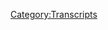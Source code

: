 {{DEFAULTSORT:
    #_TRANSCRIPT_0537:July 16-18, 2010
}}{{Transcript
    | title         = [[537: July 16-18, 2010]]
    | caption       = [https://knowledgefight.libsyn.com/537-july-16-18-2010 Listen to this episode on Libsyn]
    | episodeNumber = [[537: July 16-18, 2010|537]]
    | length        = 01:51:47
}}

{{MessageBox
    | header     = Warning: Bot Generated Content
    | text       = This transcript was automatically generated by transcription software and likely contains many mistakes and misattributions. Please check the audio for definitive quotes, attribution, and context.
    | image      = N3yvass4myg91.webp
    | imagewidth = 50px
    | id         = warning
}}

{{TranscriptBlock
    | name      = Unknown Speaker
    | timestamp = 00:00:00.000
    | text      = N-N-N-N-N-N-N-Knowledge Fight
}}

{{TranscriptBlock
    | name      = Unknown Speaker
    | timestamp = 00:00:12.960
    | text      = Dan and Jordan, I am sweating.
}}

{{TranscriptBlock
    | name      = Unknown Speaker
    | timestamp = 00:00:19.600
    | text      = Knowledgefight.com, it's time to pray.
}}

{{TranscriptBlock
    | name      = Unknown Speaker
    | timestamp = 00:00:21.399
    | text      = I have great respect for knowledgefight, knowledgefight.
}}

{{TranscriptBlock
    | name      = Unknown Speaker
    | timestamp = 00:00:25.199
    | text      = I'm sick of them posing as if they're the good guys saying we are the bad guys, knowledgefight.
}}

{{TranscriptBlock
    | name      = Unknown Speaker
    | timestamp = 00:00:30.039
    | text      = Dan and Jordan, knowledgefight.com, it's time to pray.
}}

{{TranscriptBlock
    | name      = Unknown Speaker
    | timestamp = 00:00:47.119
    | text      = Andy in Kansas, you're on the air, thanks for holding us.
}}

{{TranscriptBlock
    | name      = Unknown Speaker
    | timestamp = 00:00:55.880
    | text      = Hello Alex, I'm a first time caller, I'm a huge fan.
}}

{{TranscriptBlock
    | name      = Unknown Speaker
    | timestamp = 00:00:56.880
    | text      = I love your work.
}}

{{TranscriptBlock
    | name      = Unknown Speaker
    | timestamp = 00:00:57.880
    | text      = Knowledgefight.com.
}}

{{TranscriptBlock
    | name      = Unknown Speaker
    | timestamp = 00:00:58.880
    | text      = N-N-N-N-N-Knowledgefight.com.
}}

{{TranscriptBlock
    | name      = Unknown Speaker
    | timestamp = 00:00:59.880
    | text      = I love you.
}}

{{TranscriptBlock
    | name      = Unknown Speaker
    | timestamp = 00:01:00.880
    | text      = Hey everybody, welcome back to Knowledgefight, it's Dan.
}}

{{TranscriptBlock
    | name      = Unknown Speaker
    | timestamp = 00:01:04.200
    | text      = I'm Jordan.
}}

{{TranscriptBlock
    | name      = Unknown Speaker
    | timestamp = 00:01:05.200
    | text      = We're a couple dudes.
}}

{{TranscriptBlock
    | name      = Unknown Speaker
    | timestamp = 00:01:06.200
    | text      = If we're gonna mess up the pace.
}}

{{TranscriptBlock
    | name      = Unknown Speaker
    | timestamp = 00:01:07.200
    | text      = We're a couple dudes, I can sit around and drink novelty beverages and talk a little
}}

{{TranscriptBlock
    | name      = Unknown Speaker
    | timestamp = 00:01:10.439
    | text      = bit about Alex Jones.
}}

{{TranscriptBlock
    | name      = Unknown Speaker
    | timestamp = 00:01:11.439
    | text      = Oh indeed we are Dan.
}}

{{TranscriptBlock
    | name      = Unknown Speaker
    | timestamp = 00:01:12.760
    | text      = Jordan.
}}

{{TranscriptBlock
    | name      = Unknown Speaker
    | timestamp = 00:01:13.760
    | text      = Dan.
}}

{{TranscriptBlock
    | name      = Unknown Speaker
    | timestamp = 00:01:14.760
    | text      = Jordan.
}}

{{TranscriptBlock
    | name      = Unknown Speaker
    | timestamp = 00:01:15.760
    | text      = Quick question.
}}

{{TranscriptBlock
    | name      = Unknown Speaker
    | timestamp = 00:01:16.760
    | text      = Today Jordan is we are into the month of March and that means that it is time for Munch Madness
}}

{{TranscriptBlock
    | name      = Unknown Speaker
    | timestamp = 00:01:21.840
    | text      = on the Doughboys.
}}

{{TranscriptBlock
    | name      = Unknown Speaker
    | timestamp = 00:01:22.840
    | text      = I'm very excited.
}}

{{TranscriptBlock
    | name      = Unknown Speaker
    | timestamp = 00:01:23.840
    | text      = There are a lot of, there's a podcast that I very much enjoy during my time off from
}}

{{TranscriptBlock
    | name      = Unknown Speaker
    | timestamp = 00:01:29.680
    | text      = listening to Alex.
}}

{{TranscriptBlock
    | name      = Unknown Speaker
    | timestamp = 00:01:30.939
    | text      = It's tough to find other audio entertainment that I can just sort of like, ah fun.
}}

{{TranscriptBlock
    | name      = Unknown Speaker
    | timestamp = 00:01:36.519
    | text      = Sure, sure, sure, unmitigated fun.
}}

{{TranscriptBlock
    | name      = Unknown Speaker
    | timestamp = 00:01:39.000
    | text      = No one hates Jews here.
}}

{{TranscriptBlock
    | name      = Unknown Speaker
    | timestamp = 00:01:40.480
    | text      = No, just two guys arguing with each other.
}}

{{TranscriptBlock
    | name      = Unknown Speaker
    | timestamp = 00:01:44.359
    | text      = I enjoy it and it's always fun every year whenever they have their March Madness food
}}

{{TranscriptBlock
    | name      = Unknown Speaker
    | timestamp = 00:01:49.040
    | text      = tournament.
}}

{{TranscriptBlock
    | name      = Unknown Speaker
    | timestamp = 00:01:50.040
    | text      = It's a Munch Madness.
}}

{{TranscriptBlock
    | name      = Unknown Speaker
    | timestamp = 00:01:51.040
    | text      = That's lovely.
}}

{{TranscriptBlock
    | name      = Unknown Speaker
    | timestamp = 00:01:52.040
    | text      = Is upon us.
}}

{{TranscriptBlock
    | name      = Unknown Speaker
    | timestamp = 00:01:53.040
    | text      = That's lovely.
}}

{{TranscriptBlock
    | name      = Unknown Speaker
    | timestamp = 00:01:54.040
    | text      = Yep, what about you?
}}

{{TranscriptBlock
    | name      = Unknown Speaker
    | timestamp = 00:01:55.040
    | text      = My Bright Spot, Dan, I was going through my iTunes listening to some music the other day
}}

{{TranscriptBlock
    | name      = Unknown Speaker
    | timestamp = 00:01:59.840
    | text      = and Natalie Alford popped up and I haven't thought about her in, or not, I haven't thought
}}

{{TranscriptBlock
    | name      = Unknown Speaker
    | timestamp = 00:02:05.599
    | text      = about her, but we haven't spoken since the old cupcake days.
}}

{{TranscriptBlock
    | name      = Unknown Speaker
    | timestamp = 00:02:09.120
    | text      = Yeah, she's great.
}}

{{TranscriptBlock
    | name      = Unknown Speaker
    | timestamp = 00:02:10.120
    | text      = She's back whenever you were allowed to go outside and I was just thinking, man, she's
}}

{{TranscriptBlock
    | name      = Unknown Speaker
    | timestamp = 00:02:15.219
    | text      = so good and I want, I felt very good about that.
}}

{{TranscriptBlock
    | name      = Unknown Speaker
    | timestamp = 00:02:18.319
    | text      = Everybody should check Natalie Grace Alford out.
}}

{{TranscriptBlock
    | name      = Unknown Speaker
    | timestamp = 00:02:20.240
    | text      = She's fantastic.
}}

{{TranscriptBlock
    | name      = Unknown Speaker
    | timestamp = 00:02:21.240
    | text      = Natalie's one of those performers who I kind of like, when I first started doing standup
}}

{{TranscriptBlock
    | name      = Unknown Speaker
    | timestamp = 00:02:25.259
    | text      = all it made, I was like, what's the big deal?
}}

{{TranscriptBlock
    | name      = Unknown Speaker
    | timestamp = 00:02:28.680
    | text      = But talking about how great she is, I saw her perform one night and I was like, I get
}}

{{TranscriptBlock
    | name      = Unknown Speaker
    | timestamp = 00:02:32.560
    | text      = it.
}}

{{TranscriptBlock
    | name      = Unknown Speaker
    | timestamp = 00:02:33.560
    | text      = Oh yeah.
}}

{{TranscriptBlock
    | name      = Unknown Speaker
    | timestamp = 00:02:34.560
    | text      = She's fantastic.
}}

{{TranscriptBlock
    | name      = Unknown Speaker
    | timestamp = 00:02:35.560
    | text      = She is fantastic.
}}

{{TranscriptBlock
    | name      = Unknown Speaker
    | timestamp = 00:02:36.560
    | text      = And she's just such a great person to be around.
}}

{{TranscriptBlock
    | name      = Unknown Speaker
    | timestamp = 00:02:37.560
    | text      = Yeah, I don't know her super well, but she was always very nice.
}}

{{TranscriptBlock
    | name      = Unknown Speaker
    | timestamp = 00:02:39.479
    | text      = Oh yeah.
}}

{{TranscriptBlock
    | name      = Unknown Speaker
    | timestamp = 00:02:40.479
    | text      = Loved her.
}}

{{TranscriptBlock
    | name      = Unknown Speaker
    | timestamp = 00:02:41.479
    | text      = So Jordan, today we've got an interesting episode to go over.
}}

{{TranscriptBlock
    | name      = Unknown Speaker
    | timestamp = 00:02:44.360
    | text      = We be time traveling, my man.
}}

{{TranscriptBlock
    | name      = Unknown Speaker
    | timestamp = 00:02:46.479
    | text      = Oh no, we're in the past?
}}

{{TranscriptBlock
    | name      = Unknown Speaker
    | timestamp = 00:02:48.039
    | text      = We are.
}}

{{TranscriptBlock
    | name      = Unknown Speaker
    | timestamp = 00:02:49.039
    | text      = Or have we finally gone to the future?
}}

{{TranscriptBlock
    | name      = Unknown Speaker
    | timestamp = 00:02:50.039
    | text      = We're going to the future.
}}

{{TranscriptBlock
    | name      = Unknown Speaker
    | timestamp = 00:02:51.039
    | text      = Oh shit!
}}

{{TranscriptBlock
    | name      = Unknown Speaker
    | timestamp = 00:02:52.039
    | text      = It's about time!
}}

{{TranscriptBlock
    | name      = Unknown Speaker
    | timestamp = 00:02:53.039
    | text      = No, we're back in the past because on our last episode on Monday, I teased at the end
}}

{{TranscriptBlock
    | name      = Unknown Speaker
    | timestamp = 00:02:57.039
    | text      = that I was going to try and find where Alex made that prediction.
}}

{{TranscriptBlock
    | name      = Unknown Speaker
    | timestamp = 00:03:01.000
    | text      = Yes, yeah, yeah, yeah.
}}

{{TranscriptBlock
    | name      = Unknown Speaker
    | timestamp = 00:03:02.759
    | text      = His video from 2010 where he talked about the Rockefeller document lockstep.
}}

{{TranscriptBlock
    | name      = Unknown Speaker
    | timestamp = 00:03:07.319
    | text      = Sure, sure, sure, sure.
}}

{{TranscriptBlock
    | name      = Unknown Speaker
    | timestamp = 00:03:08.879
    | text      = And so I had to compulsively go back and find it and see what his coverage was like.
}}

{{TranscriptBlock
    | name      = Unknown Speaker
    | timestamp = 00:03:14.800
    | text      = Naturally.
}}

{{TranscriptBlock
    | name      = Unknown Speaker
    | timestamp = 00:03:15.800
    | text      = Yeah, yeah, yeah.
}}

{{TranscriptBlock
    | name      = Unknown Speaker
    | timestamp = 00:03:16.800
    | text      = Man, this is going to be a whirlwind ride.
}}

{{TranscriptBlock
    | name      = Unknown Speaker
    | timestamp = 00:03:18.400
    | text      = I fucking love Rockefeller.
}}

{{TranscriptBlock
    | name      = Unknown Speaker
    | timestamp = 00:03:20.439
    | text      = I think this is the greatest guy in the history of the world.
}}

{{TranscriptBlock
    | name      = Unknown Speaker
    | timestamp = 00:03:23.400
    | text      = Lockstep is the way to go.
}}

{{TranscriptBlock
    | name      = Unknown Speaker
    | timestamp = 00:03:24.400
    | text      = I will admit that I had no idea what to expect, and I think that sometimes you fish and the
}}

{{TranscriptBlock
    | name      = Unknown Speaker
    | timestamp = 00:03:30.080
    | text      = well is dry.
}}

{{TranscriptBlock
    | name      = Unknown Speaker
    | timestamp = 00:03:31.080
    | text      = Sure.
}}

{{TranscriptBlock
    | name      = Unknown Speaker
    | timestamp = 00:03:32.080
    | text      = Like Monday.
}}

{{TranscriptBlock
    | name      = Unknown Speaker
    | timestamp = 00:03:33.080
    | text      = Mm-hmm.
}}

{{TranscriptBlock
    | name      = Unknown Speaker
    | timestamp = 00:03:34.080
    | text      = It happens.
}}

{{TranscriptBlock
    | name      = Unknown Speaker
    | timestamp = 00:03:35.080
    | text      = One of the reasons we're doing a Wednesday episode is because I felt very unsatisfied
}}

{{TranscriptBlock
    | name      = Unknown Speaker
    | timestamp = 00:03:36.460
    | text      = putting out a 50 minute episode.
}}

{{TranscriptBlock
    | name      = Unknown Speaker
    | timestamp = 00:03:37.939
    | text      = That well, very dry.
}}

{{TranscriptBlock
    | name      = Unknown Speaker
    | timestamp = 00:03:39.319
    | text      = I felt like, hey, we were looking for the CPAC wrap up and we got snake eyes.
}}

{{TranscriptBlock
    | name      = Unknown Speaker
    | timestamp = 00:03:43.719
    | text      = There was one sad three-eyed fish with human eyes.
}}

{{TranscriptBlock
    | name      = Unknown Speaker
    | timestamp = 00:03:47.879
    | text      = No good.
}}

{{TranscriptBlock
    | name      = Unknown Speaker
    | timestamp = 00:03:48.879
    | text      = Uh-uh.
}}

{{TranscriptBlock
    | name      = Unknown Speaker
    | timestamp = 00:03:49.879
    | text      = This time, so many fish.
}}

{{TranscriptBlock
    | name      = Unknown Speaker
    | timestamp = 00:03:51.879
    | text      = All right.
}}

{{TranscriptBlock
    | name      = Unknown Speaker
    | timestamp = 00:03:53.360
    | text      = Nothing but fish.
}}

{{TranscriptBlock
    | name      = Unknown Speaker
    | timestamp = 00:03:54.879
    | text      = Okay, all right.
}}

{{TranscriptBlock
    | name      = Unknown Speaker
    | timestamp = 00:03:56.800
    | text      = So I'm very excited to get down to business on that, but before we do, Jordan, we're going
}}

{{TranscriptBlock
    | name      = Unknown Speaker
    | timestamp = 00:03:59.800
    | text      = to take a moment to say thank you to some folks who have signed up and are supporting
}}

{{TranscriptBlock
    | name      = Unknown Speaker
    | timestamp = 00:04:02.719
    | text      = the show.
}}

{{TranscriptBlock
    | name      = Unknown Speaker
    | timestamp = 00:04:03.719
    | text      = Oh, that's a great idea.
}}

{{TranscriptBlock
    | name      = Unknown Speaker
    | timestamp = 00:04:04.719
    | text      = So first, Harrison, but not that Harrison.
}}

{{TranscriptBlock
    | name      = Unknown Speaker
    | timestamp = 00:04:06.280
    | text      = He's really trashing the brand.
}}

{{TranscriptBlock
    | name      = Unknown Speaker
    | timestamp = 00:04:08.000
    | text      = I don't disagree.
}}

{{TranscriptBlock
    | name      = Unknown Speaker
    | timestamp = 00:04:09.000
    | text      = You are now a policy wonk.
}}

{{TranscriptBlock
    | name      = Unknown Speaker
    | timestamp = 00:04:10.039
    | text      = I'm a policy wonk.
}}

{{TranscriptBlock
    | name      = Unknown Speaker
    | timestamp = 00:04:11.039
    | text      = Thanks, Harrison.
}}

{{TranscriptBlock
    | name      = Unknown Speaker
    | timestamp = 00:04:12.039
    | text      = But not that Harrison.
}}

{{TranscriptBlock
    | name      = Unknown Speaker
    | timestamp = 00:04:13.039
    | text      = Yes.
}}

{{TranscriptBlock
    | name      = Unknown Speaker
    | timestamp = 00:04:14.039
    | text      = Next, Horatio Kornholer.
}}

{{TranscriptBlock
    | name      = Unknown Speaker
    | timestamp = 00:04:15.719
    | text      = Thank you so much.
}}

{{TranscriptBlock
    | name      = Unknown Speaker
    | timestamp = 00:04:16.720
    | text      = You are now a policy wonk.
}}

{{TranscriptBlock
    | name      = Unknown Speaker
    | timestamp = 00:04:17.720
    | text      = I'm a policy wonk.
}}

{{TranscriptBlock
    | name      = Unknown Speaker
    | timestamp = 00:04:18.720
    | text      = Thank you very much, Horatio Kornholer.
}}

{{TranscriptBlock
    | name      = Unknown Speaker
    | timestamp = 00:04:21.000
    | text      = I choose to think that it's a game of bags, you know, the college game.
}}

{{TranscriptBlock
    | name      = Unknown Speaker
    | timestamp = 00:04:26.000
    | text      = Did Horatio Hornblower play a lot of bags?
}}

{{TranscriptBlock
    | name      = Unknown Speaker
    | timestamp = 00:04:28.319
    | text      = I don't know.
}}

{{TranscriptBlock
    | name      = Unknown Speaker
    | timestamp = 00:04:29.319
    | text      = We'll see.
}}

{{TranscriptBlock
    | name      = Unknown Speaker
    | timestamp = 00:04:30.319
    | text      = Next, the greatest supervillain of all time, The Hintmaster.
}}

{{TranscriptBlock
    | name      = Unknown Speaker
    | timestamp = 00:04:32.819
    | text      = Thank you so much.
}}

{{TranscriptBlock
    | name      = Unknown Speaker
    | timestamp = 00:04:33.819
    | text      = You are now a policy wonk.
}}

{{TranscriptBlock
    | name      = Unknown Speaker
    | timestamp = 00:04:34.819
    | text      = I'm a policy wonk.
}}

{{TranscriptBlock
    | name      = Unknown Speaker
    | timestamp = 00:04:35.819
    | text      = Thank you very much, The Hintmaster.
}}

{{TranscriptBlock
    | name      = Unknown Speaker
    | timestamp = 00:04:37.399
    | text      = Next, Alex from Tap.
}}

{{TranscriptBlock
    | name      = Unknown Speaker
    | timestamp = 00:04:39.199
    | text      = Thank you so much.
}}

{{TranscriptBlock
    | name      = Unknown Speaker
    | timestamp = 00:04:40.199
    | text      = You are now a policy wonk.
}}

{{TranscriptBlock
    | name      = Unknown Speaker
    | timestamp = 00:04:41.199
    | text      = I'm a policy wonk.
}}

{{TranscriptBlock
    | name      = Unknown Speaker
    | timestamp = 00:04:42.199
    | text      = Thanks, Alex.
}}

{{TranscriptBlock
    | name      = Unknown Speaker
    | timestamp = 00:04:43.199
    | text      = Thank you.
}}

{{TranscriptBlock
    | name      = Unknown Speaker
    | timestamp = 00:04:44.199
    | text      = Next, to all the knowledge fighters out there, thank you so much.
}}

{{TranscriptBlock
    | name      = Unknown Speaker
    | timestamp = 00:04:46.399
    | text      = You are now a policy wonk.
}}

{{TranscriptBlock
    | name      = Unknown Speaker
    | timestamp = 00:04:47.720
    | text      = I'm a policy wonk.
}}

{{TranscriptBlock
    | name      = Unknown Speaker
    | timestamp = 00:04:48.720
    | text      = Hey, thank you very much to all the knowledge fighters out there.
}}

{{TranscriptBlock
    | name      = Unknown Speaker
    | timestamp = 00:04:52.199
    | text      = Next, for the ultimate bastard, Robert Evans.
}}

{{TranscriptBlock
    | name      = Unknown Speaker
    | timestamp = 00:04:54.660
    | text      = Thank you so much.
}}

{{TranscriptBlock
    | name      = Unknown Speaker
    | timestamp = 00:04:55.660
    | text      = You are now a policy wonk.
}}

{{TranscriptBlock
    | name      = Unknown Speaker
    | timestamp = 00:04:56.660
    | text      = I'm a policy wonk.
}}

{{TranscriptBlock
    | name      = Unknown Speaker
    | timestamp = 00:04:57.660
    | text      = Thank you very much.
}}

{{TranscriptBlock
    | name      = Unknown Speaker
    | timestamp = 00:04:58.660
    | text      = Someone doesn't like Kid Stays in the Picture.
}}

{{TranscriptBlock
    | name      = Unknown Speaker
    | timestamp = 00:05:00.980
    | text      = That doesn't sound true.
}}

{{TranscriptBlock
    | name      = Unknown Speaker
    | timestamp = 00:05:01.980
    | text      = I think everybody loves Kid Stays in the Picture, dad.
}}

{{TranscriptBlock
    | name      = Unknown Speaker
    | timestamp = 00:05:05.240
    | text      = Once you know more about fisting, you know you're in a good time.
}}

{{TranscriptBlock
    | name      = Unknown Speaker
    | timestamp = 00:05:09.399
    | text      = I remember hearing, I think, Patton Oswalt's bit about the Kid Stays in the Picture audiobook.
}}

{{TranscriptBlock
    | name      = Unknown Speaker
    | timestamp = 00:05:16.360
    | text      = I remember I was like, I don't know, probably 16, I got the audiobook of it on cassette.
}}

{{TranscriptBlock
    | name      = Unknown Speaker
    | timestamp = 00:05:21.959
    | text      = I just remember it being like this giant thing of like six tapes.
}}

{{TranscriptBlock
    | name      = Unknown Speaker
    | timestamp = 00:05:27.860
    | text      = It was as good as advertised.
}}

{{TranscriptBlock
    | name      = Unknown Speaker
    | timestamp = 00:05:29.079
    | text      = It was very nonsensical.
}}

{{TranscriptBlock
    | name      = Unknown Speaker
    | timestamp = 00:05:31.040
    | text      = What did Patton call it?
}}

{{TranscriptBlock
    | name      = Unknown Speaker
    | timestamp = 00:05:33.879
    | text      = It's like the devil reading his memoirs.
}}

{{TranscriptBlock
    | name      = Unknown Speaker
    | timestamp = 00:05:36.920
    | text      = I think there's a similarity.
}}

{{TranscriptBlock
    | name      = Unknown Speaker
    | timestamp = 00:05:37.920
    | text      = I haven't listened to it in a long time, but anyway, also I have a technocrat here to give
}}

{{TranscriptBlock
    | name      = Unknown Speaker
    | timestamp = 00:05:44.000
    | text      = a little shout out to.
}}

{{TranscriptBlock
    | name      = Unknown Speaker
    | timestamp = 00:05:45.000
    | text      = Pew, pew, pew, pew.
}}

{{TranscriptBlock
    | name      = Unknown Speaker
    | timestamp = 00:05:46.000
    | text      = So thank you so much.
}}

{{TranscriptBlock
    | name      = Unknown Speaker
    | timestamp = 00:05:47.000
    | text      = Oh, God.
}}

{{TranscriptBlock
    | name      = Unknown Speaker
    | timestamp = 00:05:48.000
    | text      = Oh, boy.
}}

{{TranscriptBlock
    | name      = Unknown Speaker
    | timestamp = 00:05:49.000
    | text      = It could be Joakim.
}}

{{TranscriptBlock
    | name      = Unknown Speaker
    | timestamp = 00:05:50.000
    | text      = Okay.
}}

{{TranscriptBlock
    | name      = Unknown Speaker
    | timestamp = 00:05:51.000
    | text      = Or Joakim.
}}

{{TranscriptBlock
    | name      = Unknown Speaker
    | timestamp = 00:05:52.000
    | text      = Could be.
}}

{{TranscriptBlock
    | name      = Unknown Speaker
    | timestamp = 00:05:53.000
    | text      = Sure.
}}

{{TranscriptBlock
    | name      = Unknown Speaker
    | timestamp = 00:05:54.000
    | text      = J-O-A-K-I-M.
}}

{{TranscriptBlock
    | name      = Unknown Speaker
    | timestamp = 00:05:55.000
    | text      = Oh, then is that literally Joakim Noah?
}}

{{TranscriptBlock
    | name      = Unknown Speaker
    | timestamp = 00:06:00.439
    | text      = No, it's not.
}}

{{TranscriptBlock
    | name      = Unknown Speaker
    | timestamp = 00:06:01.439
    | text      = It's a fantastic center for the Bulls team in the early aughts whenever Derrick Rose
}}

{{TranscriptBlock
    | name      = Unknown Speaker
    | timestamp = 00:06:05.439
    | text      = rode in the earth like a God among men.
}}

{{TranscriptBlock
    | name      = Unknown Speaker
    | timestamp = 00:06:07.680
    | text      = It is not because this is Joakim from Denmark.
}}

{{TranscriptBlock
    | name      = Unknown Speaker
    | timestamp = 00:06:10.399
    | text      = Thank you so much.
}}

{{TranscriptBlock
    | name      = Unknown Speaker
    | timestamp = 00:06:11.399
    | text      = You are now a technocrat.
}}

{{TranscriptBlock
    | name      = Unknown Speaker
    | timestamp = 00:06:12.959
    | text      = I'm a policy wonk.
}}

{{TranscriptBlock
    | name      = Unknown Speaker
    | timestamp = 00:06:13.959
    | text      = Crikey, mate.
}}

{{TranscriptBlock
    | name      = Unknown Speaker
    | timestamp = 00:06:14.959
    | text      = That's fantastic.
}}

{{TranscriptBlock
    | name      = Unknown Speaker
    | timestamp = 00:06:15.959
    | text      = Have yourself a brew.
}}

{{TranscriptBlock
    | name      = Unknown Speaker
    | timestamp = 00:06:16.959
    | text      = How's your 401k doing, bro?
}}

{{TranscriptBlock
    | name      = Unknown Speaker
    | timestamp = 00:06:17.959
    | text      = All right, we got to go full tilt boogie on this Watson, all right?
}}

{{TranscriptBlock
    | name      = Unknown Speaker
    | timestamp = 00:06:21.319
    | text      = Let's just get down to business.
}}

{{TranscriptBlock
    | name      = Unknown Speaker
    | timestamp = 00:06:22.839
    | text      = We ain't making that money off that heroin.
}}

{{TranscriptBlock
    | name      = Unknown Speaker
    | timestamp = 00:06:24.899
    | text      = Why you pimps so good?
}}

{{TranscriptBlock
    | name      = Unknown Speaker
    | timestamp = 00:06:26.839
    | text      = My neck is freakishly large.
}}

{{TranscriptBlock
    | name      = Unknown Speaker
    | timestamp = 00:06:28.480
    | text      = I declare info war on you.
}}

{{TranscriptBlock
    | name      = Unknown Speaker
    | timestamp = 00:06:31.199
    | text      = Head out to Denmark.
}}

{{TranscriptBlock
    | name      = Unknown Speaker
    | timestamp = 00:06:32.199
    | text      = Yes.
}}

{{TranscriptBlock
    | name      = Unknown Speaker
    | timestamp = 00:06:33.199
    | text      = Thank you very much.
}}

{{TranscriptBlock
    | name      = Unknown Speaker
    | timestamp = 00:06:34.199
    | text      = Denmark and Joakim specifically, and if you can, I assume all Joakims know each other.
}}

{{TranscriptBlock
    | name      = Unknown Speaker
    | timestamp = 00:06:39.079
    | text      = Hook me up with Joakim Noah.
}}

{{TranscriptBlock
    | name      = Unknown Speaker
    | timestamp = 00:06:41.199
    | text      = Great fantastic center for the Bulls in the early aughts when Derrick wrote me.
}}

{{TranscriptBlock
    | name      = Unknown Speaker
    | timestamp = 00:06:44.680
    | text      = Okay.
}}

{{TranscriptBlock
    | name      = Unknown Speaker
    | timestamp = 00:06:45.680
    | text      = I feel like a friend of mine had a story about running into him at the long room.
}}

{{TranscriptBlock
    | name      = Unknown Speaker
    | timestamp = 00:06:51.519
    | text      = Oh, yeah.
}}

{{TranscriptBlock
    | name      = Unknown Speaker
    | timestamp = 00:06:52.519
    | text      = That's right.
}}

{{TranscriptBlock
    | name      = Unknown Speaker
    | timestamp = 00:06:53.519
    | text      = That bar on Irving Park.
}}

{{TranscriptBlock
    | name      = Unknown Speaker
    | timestamp = 00:06:54.519
    | text      = Yeah, yeah, yeah.
}}

{{TranscriptBlock
    | name      = Unknown Speaker
    | timestamp = 00:06:55.519
    | text      = Yeah.
}}

{{TranscriptBlock
    | name      = Unknown Speaker
    | timestamp = 00:06:56.519
    | text      = I seem to recall the story about that.
}}

{{TranscriptBlock
    | name      = Unknown Speaker
    | timestamp = 00:06:57.519
    | text      = Number one, don't know if it's true.
}}

{{TranscriptBlock
    | name      = Unknown Speaker
    | timestamp = 00:06:59.319
    | text      = Number two, don't remember the story.
}}

{{TranscriptBlock
    | name      = Unknown Speaker
    | timestamp = 00:07:00.959
    | text      = How did he fit in there?
}}

{{TranscriptBlock
    | name      = Unknown Speaker
    | timestamp = 00:07:01.959
    | text      = It's very long.
}}

{{TranscriptBlock
    | name      = Unknown Speaker
    | timestamp = 00:07:02.959
    | text      = It's my question.
}}

{{TranscriptBlock
    | name      = Unknown Speaker
    | timestamp = 00:07:03.959
    | text      = I know it's long, but he's very wide.
}}

{{TranscriptBlock
    | name      = Unknown Speaker
    | timestamp = 00:07:05.680
    | text      = Yeah.
}}

{{TranscriptBlock
    | name      = Unknown Speaker
    | timestamp = 00:07:06.680
    | text      = I don't know.
}}

{{TranscriptBlock
    | name      = Unknown Speaker
    | timestamp = 00:07:07.680
    | text      = Again, story might not be true, and I don't remember the story.
}}

{{TranscriptBlock
    | name      = Unknown Speaker
    | timestamp = 00:07:11.319
    | text      = Anyway, Jordan, on February 24th of this year, 2021, Info Wars released a video titled, quote,
}}

{{TranscriptBlock
    | name      = Unknown Speaker
    | timestamp = 00:07:19.319
    | text      = video shocks the world, exclamation point.
}}

{{TranscriptBlock
    | name      = Unknown Speaker
    | timestamp = 00:07:21.879
    | text      = Sure.
}}

{{TranscriptBlock
    | name      = Unknown Speaker
    | timestamp = 00:07:22.879
    | text      = Alex Jones predicted COVID lockdown in 2010.
}}

{{TranscriptBlock
    | name      = Unknown Speaker
    | timestamp = 00:07:26.040
    | text      = This was a three-minute clip taken from Alex's July 16th, 2010 show, and this is a little
}}

{{TranscriptBlock
    | name      = Unknown Speaker
    | timestamp = 00:07:31.360
    | text      = bit rare, a little bit unconventional, but I want to play the entire thing for you because
}}

{{TranscriptBlock
    | name      = Unknown Speaker
    | timestamp = 00:07:36.079
    | text      = this is going to be the launching off point for this entire episode, so it's important
}}

{{TranscriptBlock
    | name      = Unknown Speaker
    | timestamp = 00:07:40.480
    | text      = that we give a fair hearing to the original source material.
}}

{{TranscriptBlock
    | name      = Unknown Speaker
    | timestamp = 00:07:44.160
    | text      = Okay.
}}

{{TranscriptBlock
    | name      = Unknown Speaker
    | timestamp = 00:07:45.160
    | text      = How long is this?
}}

{{TranscriptBlock
    | name      = Unknown Speaker
    | timestamp = 00:07:46.160
    | text      = Three minutes and 20 seconds.
}}

{{TranscriptBlock
    | name      = Unknown Speaker
    | timestamp = 00:07:47.160
    | text      = Brutal.
}}

{{TranscriptBlock
    | name      = Unknown Speaker
    | timestamp = 00:07:48.160
    | text      = Sorry.
}}

{{TranscriptBlock
    | name      = Unknown Speaker
    | timestamp = 00:07:49.160
    | text      = All right.
}}

{{TranscriptBlock
    | name      = Unknown Speaker
    | timestamp = 00:07:50.160
    | text      = Let's do it.
}}

{{TranscriptBlock
    | name      = Unknown Speaker
    | timestamp = 00:07:51.160
    | text      = The Alex Jones Show.
}}

{{TranscriptBlock
    | name      = Unknown Speaker
    | timestamp = 00:07:52.160
    | text      = There is a war on for your mind.
}}

{{TranscriptBlock
    | name      = Unknown Speaker
    | timestamp = 00:07:53.160
    | text      = I mean, I'm not even worthy to be bringing you information this powerful, and I hope
}}

{{TranscriptBlock
    | name      = Unknown Speaker
    | timestamp = 00:07:57.600
    | text      = that you pay attention to what we cover here minute by minute because I've had chills since
}}

{{TranscriptBlock
    | name      = Unknown Speaker
    | timestamp = 00:08:04.000
    | text      = last night.
}}

{{TranscriptBlock
    | name      = Unknown Speaker
    | timestamp = 00:08:06.220
    | text      = This just confirms everything else we've already researched.
}}

{{TranscriptBlock
    | name      = Unknown Speaker
    | timestamp = 00:08:09.920
    | text      = A Rockefeller study envisions future dictatorship controlled by elite, millions being killed,
}}

{{TranscriptBlock
    | name      = Unknown Speaker
    | timestamp = 00:08:17.000
    | text      = mandatory quarantines, checkpoints, the end of the family, everything that's in the other
}}

{{TranscriptBlock
    | name      = Unknown Speaker
    | timestamp = 00:08:21.560
    | text      = documents, but this dovetails with all the other Rockefeller Foundation documents about
}}

{{TranscriptBlock
    | name      = Unknown Speaker
    | timestamp = 00:08:25.439
    | text      = the GMO food to sterilize you and force vaccines and the hell we're already living in.
}}

{{TranscriptBlock
    | name      = Unknown Speaker
    | timestamp = 00:08:30.079
    | text      = This is going to continue to intensify until we take our governments back from these eugenics
}}

{{TranscriptBlock
    | name      = Unknown Speaker
    | timestamp = 00:08:34.360
    | text      = madmen.
}}

{{TranscriptBlock
    | name      = Unknown Speaker
    | timestamp = 00:08:35.360
    | text      = But that story is up on prisonplanet.com.
}}

{{TranscriptBlock
    | name      = Unknown Speaker
    | timestamp = 00:08:37.720
    | text      = The question is, will you have the courage to really do the research yourself?
}}

{{TranscriptBlock
    | name      = Unknown Speaker
    | timestamp = 00:08:41.240
    | text      = Because I don't want you to just sit here and hear me make these claims.
}}

{{TranscriptBlock
    | name      = Unknown Speaker
    | timestamp = 00:08:45.059
    | text      = These people are so arrogant that they write policy papers, so many of them that they're
}}

{{TranscriptBlock
    | name      = Unknown Speaker
    | timestamp = 00:08:49.879
    | text      = producing these policy papers and reports and white papers so fast that you could never
}}

{{TranscriptBlock
    | name      = Unknown Speaker
    | timestamp = 00:08:55.840
    | text      = read them all.
}}

{{TranscriptBlock
    | name      = Unknown Speaker
    | timestamp = 00:08:56.840
    | text      = It is an open conspiracy against you and your family.
}}

{{TranscriptBlock
    | name      = Unknown Speaker
    | timestamp = 00:09:00.159
    | text      = I pray to God.
}}

{{TranscriptBlock
    | name      = Unknown Speaker
    | timestamp = 00:09:01.159
    | text      = I pray to my Heavenly Father Jesus Christ every night to give me strength and the will
}}

{{TranscriptBlock
    | name      = Unknown Speaker
    | timestamp = 00:09:06.000
    | text      = to be able to face this harm and to give me the strength to carry on because I know why
}}

{{TranscriptBlock
    | name      = Unknown Speaker
    | timestamp = 00:09:10.759
    | text      = a lot of you don't want to look at this information and just want to comment on the YouTube videos
}}

{{TranscriptBlock
    | name      = Unknown Speaker
    | timestamp = 00:09:15.679
    | text      = or on message boards that I'm a liar.
}}

{{TranscriptBlock
    | name      = Unknown Speaker
    | timestamp = 00:09:19.080
    | text      = I know why because it's scary.
}}

{{TranscriptBlock
    | name      = Unknown Speaker
    | timestamp = 00:09:25.759
    | text      = You're not going to be able to go to the ball games anymore.
}}

{{TranscriptBlock
    | name      = Unknown Speaker
    | timestamp = 00:09:30.159
    | text      = You're not going to be able to just go out and get drunk with your friends.
}}

{{TranscriptBlock
    | name      = Unknown Speaker
    | timestamp = 00:09:32.480
    | text      = You're not going to be able to just go out and enjoy yourself all the time.
}}

{{TranscriptBlock
    | name      = Unknown Speaker
    | timestamp = 00:09:38.159
    | text      = The only chance we've got of beating the scientific dictatorship, this creeping death that takes
}}

{{TranscriptBlock
    | name      = Unknown Speaker
    | timestamp = 00:09:45.080
    | text      = its time to incrementally enslave you mentally, psychologically, physically, spiritually,
}}

{{TranscriptBlock
    | name      = Unknown Speaker
    | timestamp = 00:09:52.120
    | text      = the only way to defeat it is for the rank and file of this planet to realize that you
}}

{{TranscriptBlock
    | name      = Unknown Speaker
    | timestamp = 00:09:58.879
    | text      = have a choice to make on what your destiny is going to be.
}}

{{TranscriptBlock
    | name      = Unknown Speaker
    | timestamp = 00:10:03.039
    | text      = Once you face this information, once you consciously admitted it to yourself, it will take over
}}

{{TranscriptBlock
    | name      = Unknown Speaker
    | timestamp = 00:10:07.600
    | text      = your life.
}}

{{TranscriptBlock
    | name      = Unknown Speaker
    | timestamp = 00:10:08.600
    | text      = It should take over your life.
}}

{{TranscriptBlock
    | name      = Unknown Speaker
    | timestamp = 00:10:10.080
    | text      = I mean, what else?
}}

{{TranscriptBlock
    | name      = Unknown Speaker
    | timestamp = 00:10:12.080
    | text      = What else could it do?
}}

{{TranscriptBlock
    | name      = Unknown Speaker
    | timestamp = 00:10:15.279
    | text      = We've got to get past the artificial stigma that the control corporate media has been
}}

{{TranscriptBlock
    | name      = Unknown Speaker
    | timestamp = 00:10:19.519
    | text      = putting out for decades ahead of their open unveiling of planetary dictatorship.
}}

{{TranscriptBlock
    | name      = Unknown Speaker
    | timestamp = 00:10:27.279
    | text      = They all talk about how we need a police state to carry this out.
}}

{{TranscriptBlock
    | name      = Unknown Speaker
    | timestamp = 00:10:30.759
    | text      = Canada and the United States are going to work in lockstep, display the seriousness
}}

{{TranscriptBlock
    | name      = Unknown Speaker
    | timestamp = 00:10:35.379
    | text      = of our commitment at both home and abroad.
}}

{{TranscriptBlock
    | name      = Unknown Speaker
    | timestamp = 00:10:38.759
    | text      = One loser draw, you need to choose a sign.
}}

{{TranscriptBlock
    | name      = Unknown Speaker
    | timestamp = 00:10:43.600
    | text      = InfoWars, tomorrow's news today.
}}

{{TranscriptBlock
    | name      = Unknown Speaker
    | timestamp = 00:10:49.519
    | text      = Winter Sun Plus is the highest grade vitamin B3 you're going to find with vitamin K for
}}

{{TranscriptBlock
    | name      = Unknown Speaker
    | timestamp = 00:10:54.759
    | text      = your immune system for overall well being.
}}

{{TranscriptBlock
    | name      = Unknown Speaker
    | timestamp = 00:10:56.840
    | text      = There is an ad at the end.
}}

{{TranscriptBlock
    | name      = Unknown Speaker
    | timestamp = 00:10:57.840
    | text      = Dan, you son of a bitch.
}}

{{TranscriptBlock
    | name      = Unknown Speaker
    | timestamp = 00:10:59.000
    | text      = There is an ad at the end.
}}

{{TranscriptBlock
    | name      = Unknown Speaker
    | timestamp = 00:11:00.000
    | text      = You knew there was an ad at the end.
}}

{{TranscriptBlock
    | name      = Unknown Speaker
    | timestamp = 00:11:01.279
    | text      = Of course.
}}

{{TranscriptBlock
    | name      = Unknown Speaker
    | timestamp = 00:11:02.919
    | text      = So when I heard that video, the first thing that stuck out to me was the quick cuts.
}}

{{TranscriptBlock
    | name      = Unknown Speaker
    | timestamp = 00:11:07.259
    | text      = That seems strange to me, and it made me suspect that Alex in 2010 might not have been talking
}}

{{TranscriptBlock
    | name      = Unknown Speaker
    | timestamp = 00:11:11.440
    | text      = about exactly what he wants people in 2021 to think he was talking about.
}}

{{TranscriptBlock
    | name      = Unknown Speaker
    | timestamp = 00:11:14.840
    | text      = Yeah, I mean, you leave some things out, some details here and there.
}}

{{TranscriptBlock
    | name      = Unknown Speaker
    | timestamp = 00:11:17.759
    | text      = Nobody needs to know.
}}

{{TranscriptBlock
    | name      = Unknown Speaker
    | timestamp = 00:11:18.759
    | text      = The second thing that caught my ear was how vague and almost formulaic this coverage of
}}

{{TranscriptBlock
    | name      = Unknown Speaker
    | timestamp = 00:11:22.679
    | text      = the Rockefeller document was back in 2010.
}}

{{TranscriptBlock
    | name      = Unknown Speaker
    | timestamp = 00:11:25.720
    | text      = Was this really as deep as Alex got into the document that supposedly demonstrates and
}}

{{TranscriptBlock
    | name      = Unknown Speaker
    | timestamp = 00:11:29.960
    | text      = outlines the globalists' evil plans?
}}

{{TranscriptBlock
    | name      = Unknown Speaker
    | timestamp = 00:11:33.559
    | text      = Is this in any way believable, that if he considered this document to be anything even
}}

{{TranscriptBlock
    | name      = Unknown Speaker
    | timestamp = 00:11:37.679
    | text      = close to that, that he wasn't able to find a clip of him that has more oomph than what
}}

{{TranscriptBlock
    | name      = Unknown Speaker
    | timestamp = 00:11:42.120
    | text      = we just heard?
}}

{{TranscriptBlock
    | name      = Unknown Speaker
    | timestamp = 00:11:43.120
    | text      = That was soft.
}}

{{TranscriptBlock
    | name      = Unknown Speaker
    | timestamp = 00:11:44.120
    | text      = Yeah, that was a big load of nothing.
}}

{{TranscriptBlock
    | name      = Unknown Speaker
    | timestamp = 00:11:45.600
    | text      = Yeah.
}}

{{TranscriptBlock
    | name      = Unknown Speaker
    | timestamp = 00:11:46.600
    | text      = This all didn't sit right with me.
}}

{{TranscriptBlock
    | name      = Unknown Speaker
    | timestamp = 00:11:47.860
    | text      = This was apparently a video that shocked the world.
}}

{{TranscriptBlock
    | name      = Unknown Speaker
    | timestamp = 00:11:49.799
    | text      = This is supposed to be Alex dropping the mic and proving that he was always on the operation
}}

{{TranscriptBlock
    | name      = Unknown Speaker
    | timestamp = 00:11:53.759
    | text      = lockstep tip, and thus you should totally listen to him about everything he's saying
}}

{{TranscriptBlock
    | name      = Unknown Speaker
    | timestamp = 00:11:57.340
    | text      = now because it's all going to come true in the future.
}}

{{TranscriptBlock
    | name      = Unknown Speaker
    | timestamp = 00:12:00.059
    | text      = That's the underlying argument that's being made by this video, and it felt dishonest
}}

{{TranscriptBlock
    | name      = Unknown Speaker
    | timestamp = 00:12:04.399
    | text      = to me.
}}

{{TranscriptBlock
    | name      = Unknown Speaker
    | timestamp = 00:12:05.399
    | text      = Surprise.
}}

{{TranscriptBlock
    | name      = Unknown Speaker
    | timestamp = 00:12:06.399
    | text      = Yeah.
}}

{{TranscriptBlock
    | name      = Unknown Speaker
    | timestamp = 00:12:07.399
    | text      = I wanted to understand the larger context, so I went back to this, and let me spoil this
}}

{{TranscriptBlock
    | name      = Unknown Speaker
    | timestamp = 00:12:12.039
    | text      = a little bit.
}}

{{TranscriptBlock
    | name      = Unknown Speaker
    | timestamp = 00:12:13.279
    | text      = My suspicions were not unfounded.
}}

{{TranscriptBlock
    | name      = Unknown Speaker
    | timestamp = 00:12:16.080
    | text      = To give some background about what was going on around this time, if you're listening to
}}

{{TranscriptBlock
    | name      = Unknown Speaker
    | timestamp = 00:12:19.600
    | text      = Alex's show, the only real-world actual headline is that the Deepwater Horizon oil spill was
}}

{{TranscriptBlock
    | name      = Unknown Speaker
    | timestamp = 00:12:25.639
    | text      = ongoing.
}}

{{TranscriptBlock
    | name      = Unknown Speaker
    | timestamp = 00:12:27.159
    | text      = And BP had announced the day prior to this episode that they had successfully capped
}}

{{TranscriptBlock
    | name      = Unknown Speaker
    | timestamp = 00:12:31.759
    | text      = the spill, which represented significant progress towards resolving the whole situation.
}}

{{TranscriptBlock
    | name      = Unknown Speaker
    | timestamp = 00:12:35.679
    | text      = Sure, sure, sure.
}}

{{TranscriptBlock
    | name      = Unknown Speaker
    | timestamp = 00:12:36.679
    | text      = Alex also mentions a car bombing in Mexico that was carried out by cartels, but he doesn't
}}

{{TranscriptBlock
    | name      = Unknown Speaker
    | timestamp = 00:12:40.559
    | text      = really dwell on the story much.
}}

{{TranscriptBlock
    | name      = Unknown Speaker
    | timestamp = 00:12:42.360
    | text      = Outside of that, I'm not sure we get much else in the way of news.
}}

{{TranscriptBlock
    | name      = Unknown Speaker
    | timestamp = 00:12:46.299
    | text      = You know who else predicted a pandemic in 2010?
}}

{{TranscriptBlock
    | name      = Unknown Speaker
    | timestamp = 00:12:49.320
    | text      = That would be the CDC when they made a plan for how to deal with a pandemic that wasn't
}}

{{TranscriptBlock
    | name      = Unknown Speaker
    | timestamp = 00:12:55.519
    | text      = really important until, say, a certain time period whenever it was ignored, and hopefully...
}}

{{TranscriptBlock
    | name      = Unknown Speaker
    | timestamp = 00:13:00.480
    | text      = Yeah.
}}

{{TranscriptBlock
    | name      = Unknown Speaker
    | timestamp = 00:13:01.480
    | text      = Yeah.
}}

{{TranscriptBlock
    | name      = Unknown Speaker
    | timestamp = 00:13:02.480
    | text      = If I'm not much mistaken, the CDC constantly predicts...
}}

{{TranscriptBlock
    | name      = Unknown Speaker
    | timestamp = 00:13:04.399
    | text      = It's basically their job.
}}

{{TranscriptBlock
    | name      = Unknown Speaker
    | timestamp = 00:13:06.320
    | text      = To plan for things that are going to happen.
}}

{{TranscriptBlock
    | name      = Unknown Speaker
    | timestamp = 00:13:08.919
    | text      = So here we get to...
}}

{{TranscriptBlock
    | name      = Unknown Speaker
    | timestamp = 00:13:10.240
    | text      = We're starting here on July 16th, 2010, which is the day that all that is taken from for
}}

{{TranscriptBlock
    | name      = Unknown Speaker
    | timestamp = 00:13:16.080
    | text      = Alex's very moodily scored...
}}

{{TranscriptBlock
    | name      = Unknown Speaker
    | timestamp = 00:13:23.039
    | text      = So here's the beginning of the show, Alex dropping his lead story.
}}

{{TranscriptBlock
    | name      = Unknown Speaker
    | timestamp = 00:13:26.960
    | text      = And I have all the vital stacks of news and information here in front of me that we're
}}

{{TranscriptBlock
    | name      = Unknown Speaker
    | timestamp = 00:13:30.960
    | text      = going to be covering.
}}

{{TranscriptBlock
    | name      = Unknown Speaker
    | timestamp = 00:13:32.399
    | text      = BP claims for the first time in 80 plus days that they have stopped the leak.
}}

{{TranscriptBlock
    | name      = Unknown Speaker
    | timestamp = 00:13:39.039
    | text      = And I pray that they're not lying, because they've said this at least three times that
}}

{{TranscriptBlock
    | name      = Unknown Speaker
    | timestamp = 00:13:43.919
    | text      = I can remember in the last 87 plus days.
}}

{{TranscriptBlock
    | name      = Unknown Speaker
    | timestamp = 00:13:49.080
    | text      = So we'll be breaking that down.
}}

{{TranscriptBlock
    | name      = Unknown Speaker
    | timestamp = 00:13:52.139
    | text      = That alone is weird to me.
}}

{{TranscriptBlock
    | name      = Unknown Speaker
    | timestamp = 00:13:54.820
    | text      = First of all, his lead story is the BP oil spill on the day that he's supposedly breaking
}}

{{TranscriptBlock
    | name      = Unknown Speaker
    | timestamp = 00:13:58.919
    | text      = these documents.
}}

{{TranscriptBlock
    | name      = Unknown Speaker
    | timestamp = 00:13:59.919
    | text      = Yeah, well, I mean, the eventual destruction of the family and quarantines and killing
}}

{{TranscriptBlock
    | name      = Unknown Speaker
    | timestamp = 00:14:05.279
    | text      = of all the people, that's second rate.
}}

{{TranscriptBlock
    | name      = Unknown Speaker
    | timestamp = 00:14:08.200
    | text      = But the other thing that I think is super weird about that clip is the way that Alex
}}

{{TranscriptBlock
    | name      = Unknown Speaker
    | timestamp = 00:14:11.080
    | text      = seems to be willing to give BP the benefit of the doubt about whether or not they'd sealed
}}

{{TranscriptBlock
    | name      = Unknown Speaker
    | timestamp = 00:14:15.519
    | text      = the leak.
}}

{{TranscriptBlock
    | name      = Unknown Speaker
    | timestamp = 00:14:16.519
    | text      = Well, I mean, BP's leak happening makes oil prices go down, right?
}}

{{TranscriptBlock
    | name      = Unknown Speaker
    | timestamp = 00:14:22.360
    | text      = And he prefers oil.
}}

{{TranscriptBlock
    | name      = Unknown Speaker
    | timestamp = 00:14:24.080
    | text      = Alex has sources, he has documents, he knows everything, he's kind of psychic.
}}

{{TranscriptBlock
    | name      = Unknown Speaker
    | timestamp = 00:14:28.919
    | text      = He doesn't will see it.
}}

{{TranscriptBlock
    | name      = Unknown Speaker
    | timestamp = 00:14:30.399
    | text      = That is fair.
}}

{{TranscriptBlock
    | name      = Unknown Speaker
    | timestamp = 00:14:31.799
    | text      = He doesn't do that.
}}

{{TranscriptBlock
    | name      = Unknown Speaker
    | timestamp = 00:14:34.279
    | text      = Very weird.
}}

{{TranscriptBlock
    | name      = Unknown Speaker
    | timestamp = 00:14:35.279
    | text      = I certainly hope that this oil company isn't lying.
}}

{{TranscriptBlock
    | name      = Unknown Speaker
    | timestamp = 00:14:41.320
    | text      = He accuses everyone of lying.
}}

{{TranscriptBlock
    | name      = Unknown Speaker
    | timestamp = 00:14:43.159
    | text      = Well, come on.
}}

{{TranscriptBlock
    | name      = Unknown Speaker
    | timestamp = 00:14:44.240
    | text      = You gotta give BP the benefit of the doubt.
}}

{{TranscriptBlock
    | name      = Unknown Speaker
    | timestamp = 00:14:46.639
    | text      = That was weird as hell.
}}

{{TranscriptBlock
    | name      = Unknown Speaker
    | timestamp = 00:14:48.480
    | text      = British petroleum is one word away from British Israelism, Dan, and that's basically what
}}

{{TranscriptBlock
    | name      = Unknown Speaker
    | timestamp = 00:14:53.000
    | text      = he's going for.
}}

{{TranscriptBlock
    | name      = Unknown Speaker
    | timestamp = 00:14:54.000
    | text      = So Alex does get to the Rockefeller document pretty quick.
}}

{{TranscriptBlock
    | name      = Unknown Speaker
    | timestamp = 00:14:58.500
    | text      = It is the second headline that he's got, although I'm not sure he's read it.
}}

{{TranscriptBlock
    | name      = Unknown Speaker
    | timestamp = 00:15:03.519
    | text      = I'm not sure he knows much about it.
}}

{{TranscriptBlock
    | name      = Unknown Speaker
    | timestamp = 00:15:06.000
    | text      = I was here in the office last night when Aaron Dykes and I were doing research for the full
}}

{{TranscriptBlock
    | name      = Unknown Speaker
    | timestamp = 00:15:12.120
    | text      = spectrum dominance eugenics film that we are working on that deals with chemtrails and
}}

{{TranscriptBlock
    | name      = Unknown Speaker
    | timestamp = 00:15:16.840
    | text      = other issues.
}}

{{TranscriptBlock
    | name      = Unknown Speaker
    | timestamp = 00:15:18.639
    | text      = And we have come across so much more information than our awareness of the globalist master
}}

{{TranscriptBlock
    | name      = Unknown Speaker
    | timestamp = 00:15:26.059
    | text      = plan is growing exponentially.
}}

{{TranscriptBlock
    | name      = Unknown Speaker
    | timestamp = 00:15:30.279
    | text      = Don't think that you ever know everything.
}}

{{TranscriptBlock
    | name      = Unknown Speaker
    | timestamp = 00:15:32.639
    | text      = The more we learn, the more horrified we get to discover that things are far worse than
}}

{{TranscriptBlock
    | name      = Unknown Speaker
    | timestamp = 00:15:37.480
    | text      = we originally thought.
}}

{{TranscriptBlock
    | name      = Unknown Speaker
    | timestamp = 00:15:39.039
    | text      = So I sent the Rockefeller Foundation document over to Paul Watson.
}}

{{TranscriptBlock
    | name      = Unknown Speaker
    | timestamp = 00:15:43.519
    | text      = He wrote a story about it this morning and just everything we talk about here, the magnitude
}}

{{TranscriptBlock
    | name      = Unknown Speaker
    | timestamp = 00:15:49.879
    | text      = is off the chart.
}}

{{TranscriptBlock
    | name      = Unknown Speaker
    | timestamp = 00:15:50.879
    | text      = I mean, I'm not even worthy to be bringing you information this powerful.
}}

{{TranscriptBlock
    | name      = Unknown Speaker
    | timestamp = 00:15:54.559
    | text      = And I hope that you pay attention to what we cover here minute by minute because I've
}}

{{TranscriptBlock
    | name      = Unknown Speaker
    | timestamp = 00:16:00.460
    | text      = had chills since last night.
}}

{{TranscriptBlock
    | name      = Unknown Speaker
    | timestamp = 00:16:03.639
    | text      = This just confirms everything else we've already researched.
}}

{{TranscriptBlock
    | name      = Unknown Speaker
    | timestamp = 00:16:09.100
    | text      = But Rockefeller study envisions future dictatorship controlled by elite, millions being killed,
}}

{{TranscriptBlock
    | name      = Unknown Speaker
    | timestamp = 00:16:16.120
    | text      = mandatory quarantines, checkpoints, the end of the family, everything that's in the other
}}

{{TranscriptBlock
    | name      = Unknown Speaker
    | timestamp = 00:16:21.159
    | text      = documents.
}}

{{TranscriptBlock
    | name      = Unknown Speaker
    | timestamp = 00:16:22.159
    | text      = But this dovetails with all the other Rockefeller Foundation documents about the GMO food to
}}

{{TranscriptBlock
    | name      = Unknown Speaker
    | timestamp = 00:16:26.960
    | text      = sterilize you and the forced vaccines and the hell we're already living in.
}}

{{TranscriptBlock
    | name      = Unknown Speaker
    | timestamp = 00:16:31.279
    | text      = That's just going to continue to intensify until we take our governments back from these
}}

{{TranscriptBlock
    | name      = Unknown Speaker
    | timestamp = 00:16:35.440
    | text      = eugenics madmen.
}}

{{TranscriptBlock
    | name      = Unknown Speaker
    | timestamp = 00:16:37.360
    | text      = But that story is up on prison planet dot com.
}}

{{TranscriptBlock
    | name      = Unknown Speaker
    | timestamp = 00:16:40.399
    | text      = This is about as deep as he gets.
}}

{{TranscriptBlock
    | name      = Unknown Speaker
    | timestamp = 00:16:42.840
    | text      = That's not much.
}}

{{TranscriptBlock
    | name      = Unknown Speaker
    | timestamp = 00:16:43.840
    | text      = Well, it's up on prison planet dot com, Dan.
}}

{{TranscriptBlock
    | name      = Unknown Speaker
    | timestamp = 00:16:46.000
    | text      = Paul wrote a story.
}}

{{TranscriptBlock
    | name      = Unknown Speaker
    | timestamp = 00:16:47.000
    | text      = Fixed it.
}}

{{TranscriptBlock
    | name      = Unknown Speaker
    | timestamp = 00:16:48.000
    | text      = Alex is just reading off a headline from an article that Paul Joseph Watson wrote.
}}

{{TranscriptBlock
    | name      = Unknown Speaker
    | timestamp = 00:16:52.480
    | text      = And everything that in the present day Alex is trying to pass off as his prediction is
}}

{{TranscriptBlock
    | name      = Unknown Speaker
    | timestamp = 00:16:56.720
    | text      = actually just him reading from Paul's outrageously bad opinion piece.
}}

{{TranscriptBlock
    | name      = Unknown Speaker
    | timestamp = 00:17:01.039
    | text      = Oh, no, Dan.
}}

{{TranscriptBlock
    | name      = Unknown Speaker
    | timestamp = 00:17:02.480
    | text      = He was the one who told Paul that he needed to write an article about something.
}}

{{TranscriptBlock
    | name      = Unknown Speaker
    | timestamp = 00:17:06.880
    | text      = But then it was Aaron Dyke who found it.
}}

{{TranscriptBlock
    | name      = Unknown Speaker
    | timestamp = 00:17:10.160
    | text      = Well, you know.
}}

{{TranscriptBlock
    | name      = Unknown Speaker
    | timestamp = 00:17:11.480
    | text      = That line, quote, global pandemics that kill millions, mandatory quarantines, checkpoints,
}}

{{TranscriptBlock
    | name      = Unknown Speaker
    | timestamp = 00:17:16.160
    | text      = biometric ID cards, and a world of top down government control that's in Alex's sizzle
}}

{{TranscriptBlock
    | name      = Unknown Speaker
    | timestamp = 00:17:20.960
    | text      = reel in the present.
}}

{{TranscriptBlock
    | name      = Unknown Speaker
    | timestamp = 00:17:22.779
    | text      = That's just the first line of Paul's article.
}}

{{TranscriptBlock
    | name      = Unknown Speaker
    | timestamp = 00:17:25.579
    | text      = So if anything, Alex should be saying that Paul predicted all the stuff that's happening
}}

{{TranscriptBlock
    | name      = Unknown Speaker
    | timestamp = 00:17:28.779
    | text      = now and Alex read it and then took credit for it.
}}

{{TranscriptBlock
    | name      = Unknown Speaker
    | timestamp = 00:17:31.119
    | text      = Yeah, I don't think Alex will be doing that.
}}

{{TranscriptBlock
    | name      = Unknown Speaker
    | timestamp = 00:17:35.039
    | text      = Nope.
}}

{{TranscriptBlock
    | name      = Unknown Speaker
    | timestamp = 00:17:36.039
    | text      = And that being said, Paul's article is not a prediction of anything.
}}

{{TranscriptBlock
    | name      = Unknown Speaker
    | timestamp = 00:17:39.259
    | text      = It's just the same kind of trash coverage of this Rockefeller document that we've seen
}}

{{TranscriptBlock
    | name      = Unknown Speaker
    | timestamp = 00:17:42.279
    | text      = 11 years later just happening in 2010 and being quickly forgotten, even by the people
}}

{{TranscriptBlock
    | name      = Unknown Speaker
    | timestamp = 00:17:47.039
    | text      = who pushed it as a conspiracy.
}}

{{TranscriptBlock
    | name      = Unknown Speaker
    | timestamp = 00:17:49.119
    | text      = The article lays out that this is a scenario, you know, it admits that, that this is a scenario
}}

{{TranscriptBlock
    | name      = Unknown Speaker
    | timestamp = 00:17:53.240
    | text      = that's being depicted in the document titled Scenarios for the Future of Technology and
}}

{{TranscriptBlock
    | name      = Unknown Speaker
    | timestamp = 00:17:56.880
    | text      = International Development.
}}

{{TranscriptBlock
    | name      = Unknown Speaker
    | timestamp = 00:17:58.400
    | text      = And Paul even notes that it's one of four scenarios that are included in the document.
}}

{{TranscriptBlock
    | name      = Unknown Speaker
    | timestamp = 00:18:03.000
    | text      = Okay.
}}

{{TranscriptBlock
    | name      = Unknown Speaker
    | timestamp = 00:18:04.000
    | text      = He then describes the scenario titled Lockstep in exhaustive detail, ignoring the other scenarios
}}

{{TranscriptBlock
    | name      = Unknown Speaker
    | timestamp = 00:18:09.319
    | text      = or the point of the document at all.
}}

{{TranscriptBlock
    | name      = Unknown Speaker
    | timestamp = 00:18:11.119
    | text      = Don't worry about it.
}}

{{TranscriptBlock
    | name      = Unknown Speaker
    | timestamp = 00:18:12.400
    | text      = The conclusion of this article is absolutely unearned and completely unsupported by the
}}

{{TranscriptBlock
    | name      = Unknown Speaker
    | timestamp = 00:18:16.160
    | text      = underlying evidence.
}}

{{TranscriptBlock
    | name      = Unknown Speaker
    | timestamp = 00:18:17.160
    | text      = Sure.
}}

{{TranscriptBlock
    | name      = Unknown Speaker
    | timestamp = 00:18:18.160
    | text      = Quote, the Rockefeller study is not a warning against preventing the kind of tyranny contained
}}

{{TranscriptBlock
    | name      = Unknown Speaker
    | timestamp = 00:18:22.200
    | text      = in the scenario from unfolding.
}}

{{TranscriptBlock
    | name      = Unknown Speaker
    | timestamp = 00:18:23.819
    | text      = It's a blueprint for how globalists want to exploit global crises like bioterror attacks
}}

{{TranscriptBlock
    | name      = Unknown Speaker
    | timestamp = 00:18:28.359
    | text      = and pandemics in order to completely destroy society and rebuild it under a new world order
}}

{{TranscriptBlock
    | name      = Unknown Speaker
    | timestamp = 00:18:32.559
    | text      = in their image.
}}

{{TranscriptBlock
    | name      = Unknown Speaker
    | timestamp = 00:18:33.980
    | text      = It's crystal clear from reading the Lockstep scenario that the oppressive society portrayed
}}

{{TranscriptBlock
    | name      = Unknown Speaker
    | timestamp = 00:18:38.200
    | text      = in the study is not presented as an admonishment of how governments would cynically seize upon
}}

{{TranscriptBlock
    | name      = Unknown Speaker
    | timestamp = 00:18:42.799
    | text      = a pandemic to set up a police state and empower themselves as dictators.
}}

{{TranscriptBlock
    | name      = Unknown Speaker
    | timestamp = 00:18:46.599
    | text      = It's a ringing endorsement that this approach would be the correct thing to do.
}}

{{TranscriptBlock
    | name      = Unknown Speaker
    | timestamp = 00:18:50.440
    | text      = Dan, I've been holding my hand up.
}}

{{TranscriptBlock
    | name      = Unknown Speaker
    | timestamp = 00:18:52.000
    | text      = You have.
}}

{{TranscriptBlock
    | name      = Unknown Speaker
    | timestamp = 00:18:53.000
    | text      = You have me?
}}

{{TranscriptBlock
    | name      = Unknown Speaker
    | timestamp = 00:18:54.000
    | text      = Yes, Jordan.
}}

{{TranscriptBlock
    | name      = Unknown Speaker
    | timestamp = 00:18:55.000
    | text      = I have a quick question.
}}

{{TranscriptBlock
    | name      = Unknown Speaker
    | timestamp = 00:18:56.000
    | text      = Why?
}}

{{TranscriptBlock
    | name      = Unknown Speaker
    | timestamp = 00:18:57.000
    | text      = Because Paul thinks so.
}}

{{TranscriptBlock
    | name      = Unknown Speaker
    | timestamp = 00:18:58.799
    | text      = Oh, okay.
}}

{{TranscriptBlock
    | name      = Unknown Speaker
    | timestamp = 00:18:59.799
    | text      = Well, now that I've got that.
}}

{{TranscriptBlock
    | name      = Unknown Speaker
    | timestamp = 00:19:02.400
    | text      = He said it is not a document predicting or like meant to prevent or warning.
}}

{{TranscriptBlock
    | name      = Unknown Speaker
    | timestamp = 00:19:09.839
    | text      = But then he just said, because it's not, he didn't say why.
}}

{{TranscriptBlock
    | name      = Unknown Speaker
    | timestamp = 00:19:14.319
    | text      = No, of course not.
}}

{{TranscriptBlock
    | name      = Unknown Speaker
    | timestamp = 00:19:15.759
    | text      = These conclusions are not sensible to arrive at from reading the document unless you went
}}

{{TranscriptBlock
    | name      = Unknown Speaker
    | timestamp = 00:19:19.700
    | text      = into it with those conclusions already in mind and you were just looking for anything
}}

{{TranscriptBlock
    | name      = Unknown Speaker
    | timestamp = 00:19:23.079
    | text      = you could find to justify your narratives.
}}

{{TranscriptBlock
    | name      = Unknown Speaker
    | timestamp = 00:19:25.519
    | text      = That entire blurb that I read you there from Paul's article, it's completely dismissible
}}

{{TranscriptBlock
    | name      = Unknown Speaker
    | timestamp = 00:19:29.839
    | text      = by just reminding yourself that everything he's saying is his opinion.
}}

{{TranscriptBlock
    | name      = Unknown Speaker
    | timestamp = 00:19:34.799
    | text      = It's not fact and it's not even coherent analysis.
}}

{{TranscriptBlock
    | name      = Unknown Speaker
    | timestamp = 00:19:37.880
    | text      = The real tell here is how it's a completely ignoring the other three scenarios in the
}}

{{TranscriptBlock
    | name      = Unknown Speaker
    | timestamp = 00:19:44.000
    | text      = document.
}}

{{TranscriptBlock
    | name      = Unknown Speaker
    | timestamp = 00:19:45.000
    | text      = How come the conspiracy isn't that the globalists are secretly trying to reveal that they're
}}

{{TranscriptBlock
    | name      = Unknown Speaker
    | timestamp = 00:19:48.599
    | text      = trying to usher in a world depicted by the clever together scenario where quote, pharmaceutical
}}

{{TranscriptBlock
    | name      = Unknown Speaker
    | timestamp = 00:19:54.400
    | text      = giants release thousands of drug compounds shown to be effective against diseases like
}}

{{TranscriptBlock
    | name      = Unknown Speaker
    | timestamp = 00:19:58.440
    | text      = malaria to the public domain as part of an open innovation agenda.
}}

{{TranscriptBlock
    | name      = Unknown Speaker
    | timestamp = 00:20:03.220
    | text      = They also opened their archives of research and development on neglected diseases deemed
}}

{{TranscriptBlock
    | name      = Unknown Speaker
    | timestamp = 00:20:06.960
    | text      = not commercially viable, offering seed funding to scientists who wanted to carry the research
}}

{{TranscriptBlock
    | name      = Unknown Speaker
    | timestamp = 00:20:11.799
    | text      = forward.
}}

{{TranscriptBlock
    | name      = Unknown Speaker
    | timestamp = 00:20:12.799
    | text      = Why isn't that the conspiracy that's in the document?
}}

{{TranscriptBlock
    | name      = Unknown Speaker
    | timestamp = 00:20:15.400
    | text      = I will argue because in that world, zinc sales are down.
}}

{{TranscriptBlock
    | name      = Unknown Speaker
    | timestamp = 00:20:20.960
    | text      = Yeah.
}}

{{TranscriptBlock
    | name      = Unknown Speaker
    | timestamp = 00:20:21.960
    | text      = This scenario isn't used or even mentioned because it doesn't depict the kind of vibe
}}

{{TranscriptBlock
    | name      = Unknown Speaker
    | timestamp = 00:20:25.480
    | text      = that Alex has spent his career making his audience scared about.
}}

{{TranscriptBlock
    | name      = Unknown Speaker
    | timestamp = 00:20:28.799
    | text      = The four scenarios in this document are equally likely, as is a completely different future
}}

{{TranscriptBlock
    | name      = Unknown Speaker
    | timestamp = 00:20:33.759
    | text      = that wasn't captured by the two variable exercise of this study, but the only one that matters
}}

{{TranscriptBlock
    | name      = Unknown Speaker
    | timestamp = 00:20:38.599
    | text      = to Infowars is the one that paints the dystopian hellscape they make money by convincing listeners
}}

{{TranscriptBlock
    | name      = Unknown Speaker
    | timestamp = 00:20:43.279
    | text      = is right around the corner.
}}

{{TranscriptBlock
    | name      = Unknown Speaker
    | timestamp = 00:20:45.220
    | text      = If Alex and Paul wanted to fear monger about this document responsibly, they have an obligation
}}

{{TranscriptBlock
    | name      = Unknown Speaker
    | timestamp = 00:20:49.799
    | text      = to answer one very basic question, which they refuse to in the past or in the present, which
}}

{{TranscriptBlock
    | name      = Unknown Speaker
    | timestamp = 00:20:55.480
    | text      = is what is different about the lockstep scenario that makes it the globalist secret plan, whereas
}}

{{TranscriptBlock
    | name      = Unknown Speaker
    | timestamp = 00:21:00.559
    | text      = the other three aren't.
}}

{{TranscriptBlock
    | name      = Unknown Speaker
    | timestamp = 00:21:02.440
    | text      = Well, it's in the other d- because GMOs?
}}

{{TranscriptBlock
    | name      = Unknown Speaker
    | timestamp = 00:21:07.680
    | text      = Sure.
}}

{{TranscriptBlock
    | name      = Unknown Speaker
    | timestamp = 00:21:08.680
    | text      = Vac- vaccines, Dan.
}}

{{TranscriptBlock
    | name      = Unknown Speaker
    | timestamp = 00:21:10.599
    | text      = They're gonna- cows?
}}

{{TranscriptBlock
    | name      = Unknown Speaker
    | timestamp = 00:21:12.700
    | text      = It seems kind of like an arbitrary choice that you make, because that's the one that
}}

{{TranscriptBlock
    | name      = Unknown Speaker
    | timestamp = 00:21:16.759
    | text      = appeals to you and you think is profitable.
}}

{{TranscriptBlock
    | name      = Unknown Speaker
    | timestamp = 00:21:18.519
    | text      = Yeah, probably.
}}

{{TranscriptBlock
    | name      = Unknown Speaker
    | timestamp = 00:21:19.680
    | text      = That would make sense.
}}

{{TranscriptBlock
    | name      = Unknown Speaker
    | timestamp = 00:21:20.740
    | text      = Profit motive does seem to encompass most of all the things we talk about.
}}

{{TranscriptBlock
    | name      = Unknown Speaker
    | timestamp = 00:21:25.359
    | text      = So they're gonna kill us.
}}

{{TranscriptBlock
    | name      = Unknown Speaker
    | timestamp = 00:21:26.759
    | text      = Sure.
}}

{{TranscriptBlock
    | name      = Unknown Speaker
    | timestamp = 00:21:27.759
    | text      = That's basically-
}}

{{TranscriptBlock
    | name      = Unknown Speaker
    | timestamp = 00:21:28.759
    | text      = Yeah, that sounds about right.
}}

{{TranscriptBlock
    | name      = Unknown Speaker
    | timestamp = 00:21:29.759
    | text      = It's always been.
}}

{{TranscriptBlock
    | name      = Unknown Speaker
    | timestamp = 00:21:30.759
    | text      = Yeah.
}}

{{TranscriptBlock
    | name      = Unknown Speaker
    | timestamp = 00:21:31.759
    | text      = DNA has been altered to also cause sterilization.
}}

{{TranscriptBlock
    | name      = Unknown Speaker
    | timestamp = 00:21:33.160
    | text      = I mean, they're hitting us on so many fronts, and I've got all the government reports admitting
}}

{{TranscriptBlock
    | name      = Unknown Speaker
    | timestamp = 00:21:37.519
    | text      = that the births, year by year, they're studying that human DNA is being damaged at a level
}}

{{TranscriptBlock
    | name      = Unknown Speaker
    | timestamp = 00:21:42.279
    | text      = never before seen.
}}

{{TranscriptBlock
    | name      = Unknown Speaker
    | timestamp = 00:21:43.279
    | text      = We are being mutated, and many of us that are able to even think and operate today,
}}

{{TranscriptBlock
    | name      = Unknown Speaker
    | timestamp = 00:21:50.039
    | text      = our children, their children, and the children after them are gonna be deformed monsters
}}

{{TranscriptBlock
    | name      = Unknown Speaker
    | timestamp = 00:21:54.319
    | text      = who are literally drooling basket cases.
}}

{{TranscriptBlock
    | name      = Unknown Speaker
    | timestamp = 00:21:56.799
    | text      = Sure.
}}

{{TranscriptBlock
    | name      = Unknown Speaker
    | timestamp = 00:21:57.799
    | text      = But of course, that will never even get to that point.
}}

{{TranscriptBlock
    | name      = Unknown Speaker
    | timestamp = 00:21:59.680
    | text      = They plan to exterminate all of us long before then.
}}

{{TranscriptBlock
    | name      = Unknown Speaker
    | timestamp = 00:22:01.720
    | text      = Oh, that's nice of them.
}}

{{TranscriptBlock
    | name      = Unknown Speaker
    | timestamp = 00:22:02.720
    | text      = It's just an absolute fact.
}}

{{TranscriptBlock
    | name      = Unknown Speaker
    | timestamp = 00:22:04.440
    | text      = And why do we have to sit here and fight with each other?
}}

{{TranscriptBlock
    | name      = Unknown Speaker
    | timestamp = 00:22:08.200
    | text      = Government bureaucrats, police, military, everybody?
}}

{{TranscriptBlock
    | name      = Unknown Speaker
    | timestamp = 00:22:11.319
    | text      = I mean, we're all in this together.
}}

{{TranscriptBlock
    | name      = Unknown Speaker
    | timestamp = 00:22:13.839
    | text      = It's a tiny elite, less than 6,000 globalists in their own analysis that rule the planet.
}}

{{TranscriptBlock
    | name      = Unknown Speaker
    | timestamp = 00:22:22.519
    | text      = And look, I'm gonna get into all the news coming up in your phone calls today.
}}

{{TranscriptBlock
    | name      = Unknown Speaker
    | timestamp = 00:22:26.640
    | text      = It's just, this is so horrible.
}}

{{TranscriptBlock
    | name      = Unknown Speaker
    | timestamp = 00:22:30.000
    | text      = They're collapsing the economy so they can take control of us through the government
}}

{{TranscriptBlock
    | name      = Unknown Speaker
    | timestamp = 00:22:33.000
    | text      = healthcare system and soft kill us.
}}

{{TranscriptBlock
    | name      = Unknown Speaker
    | timestamp = 00:22:35.000
    | text      = Ooh, oh boy.
}}

{{TranscriptBlock
    | name      = Unknown Speaker
    | timestamp = 00:22:36.000
    | text      = Took a turn.
}}

{{TranscriptBlock
    | name      = Unknown Speaker
    | timestamp = 00:22:37.000
    | text      = Well, this is like, this reminds me of the Heaven's Gate cult now, just on account of
}}

{{TranscriptBlock
    | name      = Unknown Speaker
    | timestamp = 00:22:43.160
    | text      = like, I'm worried that we, like that argument, sure, we don't want them to kill all of us,
}}

{{TranscriptBlock
    | name      = Unknown Speaker
    | timestamp = 00:22:50.079
    | text      = but on the other hand, if we all killed ourselves, that would take away their satisfaction, right?
}}

{{TranscriptBlock
    | name      = Unknown Speaker
    | timestamp = 00:22:55.359
    | text      = Yeah, that would stick it to the devil.
}}

{{TranscriptBlock
    | name      = Unknown Speaker
    | timestamp = 00:22:56.759
    | text      = Yeah, they'd be really bummed about that.
}}

{{TranscriptBlock
    | name      = Unknown Speaker
    | timestamp = 00:22:58.519
    | text      = Yeah, also this 6,000, why doesn't the devil just give more peeps?
}}

{{TranscriptBlock
    | name      = Unknown Speaker
    | timestamp = 00:23:02.039
    | text      = Oh no, you can only really devil it up with 6,000 at a time.
}}

{{TranscriptBlock
    | name      = Unknown Speaker
    | timestamp = 00:23:06.240
    | text      = Is the devil behind this or not at this point in 2010?
}}

{{TranscriptBlock
    | name      = Unknown Speaker
    | timestamp = 00:23:09.519
    | text      = Because it doesn't feel like it, it feels like it's an administrative plan.
}}

{{TranscriptBlock
    | name      = Unknown Speaker
    | timestamp = 00:23:14.440
    | text      = Fair, fair, fair.
}}

{{TranscriptBlock
    | name      = Unknown Speaker
    | timestamp = 00:23:16.079
    | text      = But I will say that we do know that the globalist plans are ten years behind, and here we are,
}}

{{TranscriptBlock
    | name      = Unknown Speaker
    | timestamp = 00:23:21.720
    | text      = ten years later.
}}

{{TranscriptBlock
    | name      = Unknown Speaker
    | timestamp = 00:23:22.900
    | text      = It just has the vibe of like, definitely being a mortal plan.
}}

{{TranscriptBlock
    | name      = Unknown Speaker
    | timestamp = 00:23:29.160
    | text      = A little bit, yeah, yeah a little bit.
}}

{{TranscriptBlock
    | name      = Unknown Speaker
    | timestamp = 00:23:32.440
    | text      = Different vibe.
}}

{{TranscriptBlock
    | name      = Unknown Speaker
    | timestamp = 00:23:33.440
    | text      = What's the devil get out of this?
}}

{{TranscriptBlock
    | name      = Unknown Speaker
    | timestamp = 00:23:34.440
    | text      = I don't know.
}}

{{TranscriptBlock
    | name      = Unknown Speaker
    | timestamp = 00:23:35.440
    | text      = Anyway, Aaron Dykes was the one who found the document and brought it to Alex's attention
}}

{{TranscriptBlock
    | name      = Unknown Speaker
    | timestamp = 00:23:40.160
    | text      = so he sent it across the pond.
}}

{{TranscriptBlock
    | name      = Unknown Speaker
    | timestamp = 00:23:42.240
    | text      = Which is why Alex is a psychic who predicted everything now.
}}

{{TranscriptBlock
    | name      = Unknown Speaker
    | timestamp = 00:23:45.680
    | text      = Yes.
}}

{{TranscriptBlock
    | name      = Unknown Speaker
    | timestamp = 00:23:46.680
    | text      = Now, here's a little bit about Aaron Dykes and how he found his way to Infowars.
}}

{{TranscriptBlock
    | name      = Unknown Speaker
    | timestamp = 00:23:52.599
    | text      = There are so many of these reports that Aaron Dykes only ate it by coffee.
}}

{{TranscriptBlock
    | name      = Unknown Speaker
    | timestamp = 00:24:01.799
    | text      = What?
}}

{{TranscriptBlock
    | name      = Unknown Speaker
    | timestamp = 00:24:03.680
    | text      = Many days will not sleep and I have to make him go home after two days of being up here.
}}

{{TranscriptBlock
    | name      = Unknown Speaker
    | timestamp = 00:24:09.079
    | text      = This is somebody I hired right out of the University of Texas five years ago who didn't
}}

{{TranscriptBlock
    | name      = Unknown Speaker
    | timestamp = 00:24:13.759
    | text      = really believe in what I was doing, who didn't really buy what I was saying and kind of laughed
}}

{{TranscriptBlock
    | name      = Unknown Speaker
    | timestamp = 00:24:19.759
    | text      = when I hired him.
}}

{{TranscriptBlock
    | name      = Unknown Speaker
    | timestamp = 00:24:23.960
    | text      = That's exactly who I wanted to hire.
}}

{{TranscriptBlock
    | name      = Unknown Speaker
    | timestamp = 00:24:25.839
    | text      = I wanted him to see it.
}}

{{TranscriptBlock
    | name      = Unknown Speaker
    | timestamp = 00:24:27.480
    | text      = And he'd gone to, you know, the UT public relations school, you know, he had very good
}}

{{TranscriptBlock
    | name      = Unknown Speaker
    | timestamp = 00:24:33.279
    | text      = grades.
}}

{{TranscriptBlock
    | name      = Unknown Speaker
    | timestamp = 00:24:34.279
    | text      = When he graduated, he was very intelligent.
}}

{{TranscriptBlock
    | name      = Unknown Speaker
    | timestamp = 00:24:35.279
    | text      = And I said, you are going to see the dark side.
}}

{{TranscriptBlock
    | name      = Unknown Speaker
    | timestamp = 00:24:39.240
    | text      = Hire me, you coward.
}}

{{TranscriptBlock
    | name      = Unknown Speaker
    | timestamp = 00:24:42.039
    | text      = Wow.
}}

{{TranscriptBlock
    | name      = Unknown Speaker
    | timestamp = 00:24:44.039
    | text      = If you really want someone who doesn't believe you, I have got a candidate for the position.
}}

{{TranscriptBlock
    | name      = Unknown Speaker
    | timestamp = 00:24:48.400
    | text      = And that's me.
}}

{{TranscriptBlock
    | name      = Unknown Speaker
    | timestamp = 00:24:49.400
    | text      = I don't think, I don't think Alex could afford me at this point, but no, no, no, no, no.
}}

{{TranscriptBlock
    | name      = Unknown Speaker
    | timestamp = 00:24:54.319
    | text      = I do like that idea of like, I wanted to find somebody.
}}

{{TranscriptBlock
    | name      = Unknown Speaker
    | timestamp = 00:24:57.039
    | text      = I want the most skeptical person.
}}

{{TranscriptBlock
    | name      = Unknown Speaker
    | timestamp = 00:24:59.460
    | text      = I want somebody who thinks they can see through all of my bullshit.
}}

{{TranscriptBlock
    | name      = Unknown Speaker
    | timestamp = 00:25:04.160
    | text      = And then I'm going to show them the truth.
}}

{{TranscriptBlock
    | name      = Unknown Speaker
    | timestamp = 00:25:08.640
    | text      = Which is that we make a lot of money here and you can make some too.
}}

{{TranscriptBlock
    | name      = Unknown Speaker
    | timestamp = 00:25:13.720
    | text      = Integrity is for losers.
}}

{{TranscriptBlock
    | name      = Unknown Speaker
    | timestamp = 00:25:16.799
    | text      = I hired him out of public relations school because journalism school was not where I
}}

{{TranscriptBlock
    | name      = Unknown Speaker
    | timestamp = 00:25:20.920
    | text      = find people to work at Infowars.
}}

{{TranscriptBlock
    | name      = Unknown Speaker
    | timestamp = 00:25:22.839
    | text      = Nope.
}}

{{TranscriptBlock
    | name      = Unknown Speaker
    | timestamp = 00:25:23.839
    | text      = Usually contests is how I find people.
}}

{{TranscriptBlock
    | name      = Unknown Speaker
    | timestamp = 00:25:26.680
    | text      = So Alex, Alex is like, there's so much proof, man, or just so much proof of things.
}}

{{TranscriptBlock
    | name      = Unknown Speaker
    | timestamp = 00:25:31.880
    | text      = These people are so arrogant that they write policy papers.
}}

{{TranscriptBlock
    | name      = Unknown Speaker
    | timestamp = 00:25:35.279
    | text      = So many of them that they're producing these policy papers and reports and white papers
}}

{{TranscriptBlock
    | name      = Unknown Speaker
    | timestamp = 00:25:40.160
    | text      = so fast, so fast, so furious that you could never read them all.
}}

{{TranscriptBlock
    | name      = Unknown Speaker
    | timestamp = 00:25:51.440
    | text      = A group of just two or three people here in my office that research this, we could never
}}

{{TranscriptBlock
    | name      = Unknown Speaker
    | timestamp = 00:25:56.480
    | text      = read them all.
}}

{{TranscriptBlock
    | name      = Unknown Speaker
    | timestamp = 00:25:57.480
    | text      = It is warehouses full of it.
}}

{{TranscriptBlock
    | name      = Unknown Speaker
    | timestamp = 00:26:00.079
    | text      = It is an open conspiracy against you and your family.
}}

{{TranscriptBlock
    | name      = Unknown Speaker
    | timestamp = 00:26:03.480
    | text      = If there are in fact warehouses full of the proof of Alex's conspiracy theories, then
}}

{{TranscriptBlock
    | name      = Unknown Speaker
    | timestamp = 00:26:07.640
    | text      = I would suggest he start by producing one piece of that proof because everything he's
}}

{{TranscriptBlock
    | name      = Unknown Speaker
    | timestamp = 00:26:12.400
    | text      = pointed to so far in my experience has been bullshit.
}}

{{TranscriptBlock
    | name      = Unknown Speaker
    | timestamp = 00:26:15.599
    | text      = John P. Holdren's eco science book doesn't advocate sterilizing people through adding
}}

{{TranscriptBlock
    | name      = Unknown Speaker
    | timestamp = 00:26:19.319
    | text      = stuff to the water.
}}

{{TranscriptBlock
    | name      = Unknown Speaker
    | timestamp = 00:26:20.539
    | text      = This Rockefeller document doesn't lay out a master plan to bring in a dictatorship through
}}

{{TranscriptBlock
    | name      = Unknown Speaker
    | timestamp = 00:26:24.119
    | text      = a pandemic.
}}

{{TranscriptBlock
    | name      = Unknown Speaker
    | timestamp = 00:26:25.119
    | text      = The Club of Rome's publications don't prove that they made up climate change.
}}

{{TranscriptBlock
    | name      = Unknown Speaker
    | timestamp = 00:26:28.960
    | text      = Every single specific I've ever heard Alex mention doesn't say what he claims it does.
}}

{{TranscriptBlock
    | name      = Unknown Speaker
    | timestamp = 00:26:33.880
    | text      = There is a warehouse.
}}

{{TranscriptBlock
    | name      = Unknown Speaker
    | timestamp = 00:26:35.039
    | text      = It's just a warehouse that's full of books and publications that Alex has never read
}}

{{TranscriptBlock
    | name      = Unknown Speaker
    | timestamp = 00:26:38.119
    | text      = or can't understand, and he's just using them as props to justify and support his flimsy
}}

{{TranscriptBlock
    | name      = Unknown Speaker
    | timestamp = 00:26:43.000
    | text      = facade of dumb theories.
}}

{{TranscriptBlock
    | name      = Unknown Speaker
    | timestamp = 00:26:45.359
    | text      = I'm going to argue that rather than a warehouse, maybe five gigs of a Google Drive.
}}

{{TranscriptBlock
    | name      = Unknown Speaker
    | timestamp = 00:26:53.160
    | text      = Maybe.
}}

{{TranscriptBlock
    | name      = Unknown Speaker
    | timestamp = 00:26:54.160
    | text      = No, because he used to print everything out.
}}

{{TranscriptBlock
    | name      = Unknown Speaker
    | timestamp = 00:26:55.880
    | text      = It's physical.
}}

{{TranscriptBlock
    | name      = Unknown Speaker
    | timestamp = 00:26:56.880
    | text      = Well, that's fair.
}}

{{TranscriptBlock
    | name      = Unknown Speaker
    | timestamp = 00:26:57.880
    | text      = That's fair.
}}

{{TranscriptBlock
    | name      = Unknown Speaker
    | timestamp = 00:26:58.880
    | text      = It's got to be a filing cabinet or two.
}}

{{TranscriptBlock
    | name      = Unknown Speaker
    | timestamp = 00:27:00.579
    | text      = I hope they have a shredder.
}}

{{TranscriptBlock
    | name      = Unknown Speaker
    | timestamp = 00:27:02.400
    | text      = That's how important the stuff they print out is.
}}

{{TranscriptBlock
    | name      = Unknown Speaker
    | timestamp = 00:27:04.440
    | text      = We got to get rid of this the moment Alex prints out a tweet.
}}

{{TranscriptBlock
    | name      = Unknown Speaker
    | timestamp = 00:27:08.039
    | text      = I can't be caught with this.
}}

{{TranscriptBlock
    | name      = Unknown Speaker
    | timestamp = 00:27:09.480
    | text      = No, no, no.
}}

{{TranscriptBlock
    | name      = Unknown Speaker
    | timestamp = 00:27:10.480
    | text      = Too dangerous.
}}

{{TranscriptBlock
    | name      = Unknown Speaker
    | timestamp = 00:27:11.480
    | text      = Too many stacks.
}}

{{TranscriptBlock
    | name      = Unknown Speaker
    | timestamp = 00:27:12.779
    | text      = So as I was listening to this episode, I heard one of the parts of Alex's 2021 prediction
}}

{{TranscriptBlock
    | name      = Unknown Speaker
    | timestamp = 00:27:18.599
    | text      = montage clip that shocked the world, and I noticed something really suspicious about
}}

{{TranscriptBlock
    | name      = Unknown Speaker
    | timestamp = 00:27:23.119
    | text      = how his words were presented.
}}

{{TranscriptBlock
    | name      = Unknown Speaker
    | timestamp = 00:27:25.299
    | text      = Here's how this appears in the overly dramatic current day clip.
}}

{{TranscriptBlock
    | name      = Unknown Speaker
    | timestamp = 00:27:29.799
    | text      = I pray to God.
}}

{{TranscriptBlock
    | name      = Unknown Speaker
    | timestamp = 00:27:30.799
    | text      = I pray to my Heavenly Father, Jesus Christ, every night to give me the strength and the
}}

{{TranscriptBlock
    | name      = Unknown Speaker
    | timestamp = 00:27:35.640
    | text      = will to be able to face this harm and to give me the strength to carry on, because I know
}}

{{TranscriptBlock
    | name      = Unknown Speaker
    | timestamp = 00:27:40.039
    | text      = why a lot of you don't want to look at this information and just want to comment on the
}}

{{TranscriptBlock
    | name      = Unknown Speaker
    | timestamp = 00:27:44.440
    | text      = YouTube videos or on message boards, and I'm a liar.
}}

{{TranscriptBlock
    | name      = Unknown Speaker
    | timestamp = 00:27:48.799
    | text      = I know why, because it's scary.
}}

{{TranscriptBlock
    | name      = Unknown Speaker
    | timestamp = 00:27:55.519
    | text      = You're not going to be able to go to the ball games anymore.
}}

{{TranscriptBlock
    | name      = Unknown Speaker
    | timestamp = 00:27:59.880
    | text      = You're not going to be able to just go out and get drunk with your friends.
}}

{{TranscriptBlock
    | name      = Unknown Speaker
    | timestamp = 00:28:02.200
    | text      = You're not going to be able to just go out and enjoy yourself all the time.
}}

{{TranscriptBlock
    | name      = Unknown Speaker
    | timestamp = 00:28:07.440
    | text      = That sounds kind of prophetic.
}}

{{TranscriptBlock
    | name      = Unknown Speaker
    | timestamp = 00:28:10.279
    | text      = Alex is saying that we won't be able to go to ball games or get drunk with our friends
}}

{{TranscriptBlock
    | name      = Unknown Speaker
    | timestamp = 00:28:13.319
    | text      = at the bar, and that's exactly like what happened because of coronavirus safety measures.
}}

{{TranscriptBlock
    | name      = Unknown Speaker
    | timestamp = 00:28:18.759
    | text      = The intention of this clip is to give the audience that impression, that Alex is predicting
}}

{{TranscriptBlock
    | name      = Unknown Speaker
    | timestamp = 00:28:22.599
    | text      = social lockdown, which, if you haven't forgotten, is kind of the title of this video.
}}

{{TranscriptBlock
    | name      = Unknown Speaker
    | timestamp = 00:28:27.759
    | text      = Sure.
}}

{{TranscriptBlock
    | name      = Unknown Speaker
    | timestamp = 00:28:28.759
    | text      = So, there's a huge problem, though, and there's a slight edit that whoever made this clip
}}

{{TranscriptBlock
    | name      = Unknown Speaker
    | timestamp = 00:28:33.960
    | text      = did that changes the entire meaning of Alex's words.
}}

{{TranscriptBlock
    | name      = Unknown Speaker
    | timestamp = 00:28:37.400
    | text      = Do you mean when he said that they were going to nuke us and that's why we couldn't go to
}}

{{TranscriptBlock
    | name      = Unknown Speaker
    | timestamp = 00:28:41.099
    | text      = ball games anymore?
}}

{{TranscriptBlock
    | name      = Unknown Speaker
    | timestamp = 00:28:42.099
    | text      = No, that's from another show.
}}

{{TranscriptBlock
    | name      = Unknown Speaker
    | timestamp = 00:28:44.279
    | text      = Gotcha.
}}

{{TranscriptBlock
    | name      = Unknown Speaker
    | timestamp = 00:28:45.279
    | text      = I pray to God.
}}

{{TranscriptBlock
    | name      = Unknown Speaker
    | timestamp = 00:28:46.279
    | text      = I pray to my Heavenly Father Jesus Christ every night to give me the strength and the
}}

{{TranscriptBlock
    | name      = Unknown Speaker
    | timestamp = 00:28:50.680
    | text      = will to be able to face this horror and to give me the strength to carry on, because
}}

{{TranscriptBlock
    | name      = Unknown Speaker
    | timestamp = 00:28:54.799
    | text      = I know why a lot of you don't want to look at this information and just want to comment
}}

{{TranscriptBlock
    | name      = Unknown Speaker
    | timestamp = 00:28:59.500
    | text      = on the YouTube videos or on message boards that I'm a liar.
}}

{{TranscriptBlock
    | name      = Unknown Speaker
    | timestamp = 00:29:03.960
    | text      = I know why, because it's scary.
}}

{{TranscriptBlock
    | name      = Unknown Speaker
    | timestamp = 00:29:07.119
    | text      = And if you admit this to yourself, you're not going to be able to go to the ball games
}}

{{TranscriptBlock
    | name      = Unknown Speaker
    | timestamp = 00:29:11.000
    | text      = anymore.
}}

{{TranscriptBlock
    | name      = Unknown Speaker
    | timestamp = 00:29:12.519
    | text      = You're not going to be able to just go out and get drunk with your friends.
}}

{{TranscriptBlock
    | name      = Unknown Speaker
    | timestamp = 00:29:14.680
    | text      = You're not going to be able to just, you know, go out and enjoy yourself all the time and
}}

{{TranscriptBlock
    | name      = Unknown Speaker
    | timestamp = 00:29:18.680
    | text      = not spend some of your energy on resisting this shady, you lying piece of shit.
}}

{{TranscriptBlock
    | name      = Unknown Speaker
    | timestamp = 00:29:25.440
    | text      = Shady as hell.
}}

{{TranscriptBlock
    | name      = Unknown Speaker
    | timestamp = 00:29:26.440
    | text      = You motherfucking liar.
}}

{{TranscriptBlock
    | name      = Unknown Speaker
    | timestamp = 00:29:27.440
    | text      = Yeah.
}}

{{TranscriptBlock
    | name      = Unknown Speaker
    | timestamp = 00:29:28.440
    | text      = You are saying that if you are available to learn this information, that information will
}}

{{TranscriptBlock
    | name      = Unknown Speaker
    | timestamp = 00:29:34.000
    | text      = so dominate you, you won't be able to go to ball games.
}}

{{TranscriptBlock
    | name      = Unknown Speaker
    | timestamp = 00:29:37.039
    | text      = Motherfucking liar!
}}

{{TranscriptBlock
    | name      = Unknown Speaker
    | timestamp = 00:29:38.039
    | text      = Liar!
}}

{{TranscriptBlock
    | name      = Unknown Speaker
    | timestamp = 00:29:39.039
    | text      = I have a paragraph written, but I think you expressed it just about as well as I could.
}}

{{TranscriptBlock
    | name      = Unknown Speaker
    | timestamp = 00:29:46.599
    | text      = Yeah, that was really shocking to me.
}}

{{TranscriptBlock
    | name      = Unknown Speaker
    | timestamp = 00:29:49.400
    | text      = I was like, wow, what a difference a couple of words make.
}}

{{TranscriptBlock
    | name      = Unknown Speaker
    | timestamp = 00:29:52.160
    | text      = Yeah, sure does.
}}

{{TranscriptBlock
    | name      = Unknown Speaker
    | timestamp = 00:29:53.160
    | text      = Sure does make a big difference, doesn't it?
}}

{{TranscriptBlock
    | name      = Unknown Speaker
    | timestamp = 00:29:56.000
    | text      = Really puts everything into it.
}}

{{TranscriptBlock
    | name      = Unknown Speaker
    | timestamp = 00:29:57.880
    | text      = Put that back in your fucking sizzle reel, you son of a...
}}

{{TranscriptBlock
    | name      = Unknown Speaker
    | timestamp = 00:30:01.240
    | text      = Yeah, it's not fair.
}}

{{TranscriptBlock
    | name      = Unknown Speaker
    | timestamp = 00:30:02.240
    | text      = Fuck off.
}}

{{TranscriptBlock
    | name      = Unknown Speaker
    | timestamp = 00:30:03.240
    | text      = The cutting out of those words completely alters the point of what Alex is saying, and
}}

{{TranscriptBlock
    | name      = Unknown Speaker
    | timestamp = 00:30:07.519
    | text      = it makes those images of not being able to go to the ball game or bars anymore, you know,
}}

{{TranscriptBlock
    | name      = Unknown Speaker
    | timestamp = 00:30:11.920
    | text      = it makes, when you cut it out, it seems like they're independent thoughts from everything
}}

{{TranscriptBlock
    | name      = Unknown Speaker
    | timestamp = 00:30:15.839
    | text      = else that he's saying, as opposed to the then part of an if-then statement.
}}

{{TranscriptBlock
    | name      = Unknown Speaker
    | timestamp = 00:30:19.880
    | text      = You got it.
}}

{{TranscriptBlock
    | name      = Unknown Speaker
    | timestamp = 00:30:20.880
    | text      = This is intensely dishonest, and whoever edited this clip together took those words out because
}}

{{TranscriptBlock
    | name      = Unknown Speaker
    | timestamp = 00:30:24.480
    | text      = they knew that in their original form, they don't really work to make Alex sound like
}}

{{TranscriptBlock
    | name      = Unknown Speaker
    | timestamp = 00:30:28.599
    | text      = he made an amazing prediction.
}}

{{TranscriptBlock
    | name      = Unknown Speaker
    | timestamp = 00:30:30.680
    | text      = But if you chop them off, it looks like he might have been onto something.
}}

{{TranscriptBlock
    | name      = Unknown Speaker
    | timestamp = 00:30:35.000
    | text      = Using this cheesy score and making selective edits like this, the person who put this together
}}

{{TranscriptBlock
    | name      = Unknown Speaker
    | timestamp = 00:30:38.880
    | text      = is able to transform something pretty meaningless and standard from Alex's show into something
}}

{{TranscriptBlock
    | name      = Unknown Speaker
    | timestamp = 00:30:43.519
    | text      = that looks like a fairly specific prediction about stuff that would happen a decade later.
}}

{{TranscriptBlock
    | name      = Unknown Speaker
    | timestamp = 00:30:48.599
    | text      = They do this because they know they can get away with it.
}}

{{TranscriptBlock
    | name      = Unknown Speaker
    | timestamp = 00:30:51.680
    | text      = Anyone who's susceptible for falling for Alex's shit is probably not going to be the sort
}}

{{TranscriptBlock
    | name      = Unknown Speaker
    | timestamp = 00:30:55.160
    | text      = of person who goes back to look at his 2010 episode to see if he was actually making a
}}

{{TranscriptBlock
    | name      = Unknown Speaker
    | timestamp = 00:30:59.319
    | text      = prediction back then, so this is a safe game of exploitation and manipulation that Alex
}}

{{TranscriptBlock
    | name      = Unknown Speaker
    | timestamp = 00:31:03.559
    | text      = is free to play, and man, it's just transparent.
}}

{{TranscriptBlock
    | name      = Unknown Speaker
    | timestamp = 00:31:06.279
    | text      = Dan, frankly, at this point, I would argue, you're literally the only person who would
}}

{{TranscriptBlock
    | name      = Unknown Speaker
    | timestamp = 00:31:11.559
    | text      = go back and find the episode that Alex said that and kick ass.
}}

{{TranscriptBlock
    | name      = Unknown Speaker
    | timestamp = 00:31:15.640
    | text      = Well, I was curious.
}}

{{TranscriptBlock
    | name      = Unknown Speaker
    | timestamp = 00:31:17.039
    | text      = Of course you are.
}}

{{TranscriptBlock
    | name      = Unknown Speaker
    | timestamp = 00:31:18.039
    | text      = You know, because you hear that, it's like you can't go to the ball games anymore.
}}

{{TranscriptBlock
    | name      = Unknown Speaker
    | timestamp = 00:31:20.680
    | text      = It's like, well, I mean, like, if you really did say that, I still don't think it means
}}

{{TranscriptBlock
    | name      = Unknown Speaker
    | timestamp = 00:31:24.559
    | text      = anything.
}}

{{TranscriptBlock
    | name      = Unknown Speaker
    | timestamp = 00:31:25.559
    | text      = No, it's not because he knows anything about it.
}}

{{TranscriptBlock
    | name      = Unknown Speaker
    | timestamp = 00:31:28.160
    | text      = But it would be, yeah, you're right.
}}

{{TranscriptBlock
    | name      = Unknown Speaker
    | timestamp = 00:31:29.160
    | text      = It would be interesting.
}}

{{TranscriptBlock
    | name      = Unknown Speaker
    | timestamp = 00:31:30.160
    | text      = You're right, it would be interesting.
}}

{{TranscriptBlock
    | name      = Unknown Speaker
    | timestamp = 00:31:32.160
    | text      = Going back and hearing that, I mean, I do it for your reaction.
}}

{{TranscriptBlock
    | name      = Unknown Speaker
    | timestamp = 00:31:35.119
    | text      = That reaction is why I do it.
}}

{{TranscriptBlock
    | name      = Unknown Speaker
    | timestamp = 00:31:36.880
    | text      = That's why you play the game.
}}

{{TranscriptBlock
    | name      = Unknown Speaker
    | timestamp = 00:31:37.880
    | text      = I want to throw a baseball at him.
}}

{{TranscriptBlock
    | name      = Unknown Speaker
    | timestamp = 00:31:39.680
    | text      = I want to throw a baseball right at his head.
}}

{{TranscriptBlock
    | name      = Unknown Speaker
    | timestamp = 00:31:42.039
    | text      = Happy spring training of baseball to the brain.
}}

{{TranscriptBlock
    | name      = Unknown Speaker
    | timestamp = 00:31:45.200
    | text      = Jesus Christ.
}}

{{TranscriptBlock
    | name      = Unknown Speaker
    | timestamp = 00:31:48.000
    | text      = That is unacceptable behavior.
}}

{{TranscriptBlock
    | name      = Unknown Speaker
    | timestamp = 00:31:49.799
    | text      = I was sitting alone in my room when I heard that, and I said, you asshole.
}}

{{TranscriptBlock
    | name      = Unknown Speaker
    | timestamp = 00:31:53.359
    | text      = Do you know what the problem is?
}}

{{TranscriptBlock
    | name      = Unknown Speaker
    | timestamp = 00:31:55.960
    | text      = He takes himself out of context in the clips.
}}

{{TranscriptBlock
    | name      = Unknown Speaker
    | timestamp = 00:31:59.319
    | text      = That's the problem.
}}

{{TranscriptBlock
    | name      = Unknown Speaker
    | timestamp = 00:32:00.319
    | text      = The problem is the Infowars media takes Alex Jones out of context.
}}

{{TranscriptBlock
    | name      = Unknown Speaker
    | timestamp = 00:32:04.039
    | text      = Yeah, it's not fair.
}}

{{TranscriptBlock
    | name      = Unknown Speaker
    | timestamp = 00:32:06.160
    | text      = So Alex gets to complaining about Obamacare and what have you, and he's like, hey, man,
}}

{{TranscriptBlock
    | name      = Unknown Speaker
    | timestamp = 00:32:10.279
    | text      = they're going to try and tell you you can't eat foods and stuff, and oh, no, it's no good.
}}

{{TranscriptBlock
    | name      = Unknown Speaker
    | timestamp = 00:32:15.799
    | text      = Tracking how much you weigh.
}}

{{TranscriptBlock
    | name      = Unknown Speaker
    | timestamp = 00:32:16.799
    | text      = They're already doing that through the schools to then tax you if you're overweight.
}}

{{TranscriptBlock
    | name      = Unknown Speaker
    | timestamp = 00:32:19.960
    | text      = They admit they're now going to do that and say what you can put in a child's Happy Meal.
}}

{{TranscriptBlock
    | name      = Unknown Speaker
    | timestamp = 00:32:24.359
    | text      = Oh, it's okay for McDonald's to put silicone in the food.
}}

{{TranscriptBlock
    | name      = Unknown Speaker
    | timestamp = 00:32:29.960
    | text      = That's CNN, a petrochemical, extremely poisonous, illegal in England and other countries, but
}}

{{TranscriptBlock
    | name      = Unknown Speaker
    | timestamp = 00:32:38.480
    | text      = you can't put a toy in there.
}}

{{TranscriptBlock
    | name      = Unknown Speaker
    | timestamp = 00:32:39.960
    | text      = See, it's all about control.
}}

{{TranscriptBlock
    | name      = Unknown Speaker
    | timestamp = 00:32:41.559
    | text      = It's not so much that McDonald's puts silicone in their food, which is the impression that
}}

{{TranscriptBlock
    | name      = Unknown Speaker
    | timestamp = 00:32:45.299
    | text      = Alex is trying to give the audience.
}}

{{TranscriptBlock
    | name      = Unknown Speaker
    | timestamp = 00:32:47.299
    | text      = It's that McDonald's uses silicone in the preparation of their food.
}}

{{TranscriptBlock
    | name      = Unknown Speaker
    | timestamp = 00:32:51.099
    | text      = You can find this information on McDonald's own website, that they use dimethyl polysiloxane
}}

{{TranscriptBlock
    | name      = Unknown Speaker
    | timestamp = 00:32:57.599
    | text      = in the oil that they use to fry French fries.
}}

{{TranscriptBlock
    | name      = Unknown Speaker
    | timestamp = 00:33:00.559
    | text      = What a great place to hide that information.
}}

{{TranscriptBlock
    | name      = Unknown Speaker
    | timestamp = 00:33:03.759
    | text      = Right on their website.
}}

{{TranscriptBlock
    | name      = Unknown Speaker
    | timestamp = 00:33:04.759
    | text      = No one would ever look there.
}}

{{TranscriptBlock
    | name      = Unknown Speaker
    | timestamp = 00:33:06.039
    | text      = So the reason for this is because it's a food-grade anti-foaming agent, which prevents the oil
}}

{{TranscriptBlock
    | name      = Unknown Speaker
    | timestamp = 00:33:10.279
    | text      = from bubbling up and burning employees.
}}

{{TranscriptBlock
    | name      = Unknown Speaker
    | timestamp = 00:33:12.839
    | text      = Anyone who's worked in fast food knows that getting that oil on you is no joke, and with
}}

{{TranscriptBlock
    | name      = Unknown Speaker
    | timestamp = 00:33:16.960
    | text      = the high incidence of younger employees at places like McDonald's, it's really important
}}

{{TranscriptBlock
    | name      = Unknown Speaker
    | timestamp = 00:33:20.880
    | text      = as a safety measure to do what you can to limit the possibility of people getting oil
}}

{{TranscriptBlock
    | name      = Unknown Speaker
    | timestamp = 00:33:23.880
    | text      = all over themselves.
}}

{{TranscriptBlock
    | name      = Unknown Speaker
    | timestamp = 00:33:24.880
    | text      = Totally.
}}

{{TranscriptBlock
    | name      = Unknown Speaker
    | timestamp = 00:33:25.880
    | text      = It sucks.
}}

{{TranscriptBlock
    | name      = Unknown Speaker
    | timestamp = 00:33:26.880
    | text      = I'm putting a little oil on myself back in my fry-making days.
}}

{{TranscriptBlock
    | name      = Unknown Speaker
    | timestamp = 00:33:29.880
    | text      = Yeah.
}}

{{TranscriptBlock
    | name      = Unknown Speaker
    | timestamp = 00:33:30.880
    | text      = Aw, it hurts so fucking bad.
}}

{{TranscriptBlock
    | name      = Unknown Speaker
    | timestamp = 00:33:32.880
    | text      = Alex can't prove that this chemical is dangerous to people.
}}

{{TranscriptBlock
    | name      = Unknown Speaker
    | timestamp = 00:33:36.240
    | text      = And actually, interestingly, in 2018, MLive reported that, quote, scientists at Yokohama
}}

{{TranscriptBlock
    | name      = Unknown Speaker
    | timestamp = 00:33:41.539
    | text      = National University in Japan say that a chemical added to the oil to cook McDonald's French
}}

{{TranscriptBlock
    | name      = Unknown Speaker
    | timestamp = 00:33:46.279
    | text      = fries could help cure baldness in humans.
}}

{{TranscriptBlock
    | name      = Unknown Speaker
    | timestamp = 00:33:49.480
    | text      = That's right.
}}

{{TranscriptBlock
    | name      = Unknown Speaker
    | timestamp = 00:33:50.480
    | text      = Some early-stage testing has shown that dimethyl polysiloxane was used to, quote, aid the growth
}}

{{TranscriptBlock
    | name      = Unknown Speaker
    | timestamp = 00:33:55.380
    | text      = of black hair on the back and scalp of mice.
}}

{{TranscriptBlock
    | name      = Unknown Speaker
    | timestamp = 00:33:58.200
    | text      = Okay.
}}

{{TranscriptBlock
    | name      = Unknown Speaker
    | timestamp = 00:33:59.200
    | text      = Yeah.
}}

{{TranscriptBlock
    | name      = Unknown Speaker
    | timestamp = 00:34:00.200
    | text      = All right.
}}

{{TranscriptBlock
    | name      = Unknown Speaker
    | timestamp = 00:34:01.200
    | text      = So, Alex, it's his own fault he's losing his hair.
}}

{{TranscriptBlock
    | name      = Unknown Speaker
    | timestamp = 00:34:03.960
    | text      = Of course, because people are kind of dumb, after this news broke, these Japanese scientists
}}

{{TranscriptBlock
    | name      = Unknown Speaker
    | timestamp = 00:34:08.159
    | text      = had to come out and clarify that eating McDonald's fries would not help you grow back hair.
}}

{{TranscriptBlock
    | name      = Unknown Speaker
    | timestamp = 00:34:11.440
    | text      = It doesn't do that.
}}

{{TranscriptBlock
    | name      = Unknown Speaker
    | timestamp = 00:34:12.440
    | text      = Of course not.
}}

{{TranscriptBlock
    | name      = Unknown Speaker
    | timestamp = 00:34:13.440
    | text      = It's not the same.
}}

{{TranscriptBlock
    | name      = Unknown Speaker
    | timestamp = 00:34:14.440
    | text      = Yeah.
}}

{{TranscriptBlock
    | name      = Unknown Speaker
    | timestamp = 00:34:15.440
    | text      = Their lead researcher, Junji Fukada, told writers, quote, no matter how many fried potatoes
}}

{{TranscriptBlock
    | name      = Unknown Speaker
    | timestamp = 00:34:19.960
    | text      = you eat, you'll never grow more hair.
}}

{{TranscriptBlock
    | name      = Unknown Speaker
    | timestamp = 00:34:22.159
    | text      = That's a total misunderstanding that's gone viral.
}}

{{TranscriptBlock
    | name      = Unknown Speaker
    | timestamp = 00:34:25.360
    | text      = It's so sad that scientists have to take time out of their day to say stuff like that.
}}

{{TranscriptBlock
    | name      = Unknown Speaker
    | timestamp = 00:34:31.199
    | text      = Oh, boy.
}}

{{TranscriptBlock
    | name      = Unknown Speaker
    | timestamp = 00:34:32.199
    | text      = So, Alex does stuff like this all the time.
}}

{{TranscriptBlock
    | name      = Unknown Speaker
    | timestamp = 00:34:34.000
    | text      = He'll say something like, McDonald's puts silicone in their food, and then do nothing
}}

{{TranscriptBlock
    | name      = Unknown Speaker
    | timestamp = 00:34:37.840
    | text      = more to examine the claim or help his audience understand what it even means.
}}

{{TranscriptBlock
    | name      = Unknown Speaker
    | timestamp = 00:34:42.159
    | text      = If you just listened to Alex, you'd be, you know, it would be equally easy to conclude
}}

{{TranscriptBlock
    | name      = Unknown Speaker
    | timestamp = 00:34:45.739
    | text      = that McDonald's is using this chemical in the oil as an anti-foaming agent as it would
}}

{{TranscriptBlock
    | name      = Unknown Speaker
    | timestamp = 00:34:50.159
    | text      = be to believe that their Big Macs are half breast implant.
}}

{{TranscriptBlock
    | name      = Unknown Speaker
    | timestamp = 00:34:52.599
    | text      = Right.
}}

{{TranscriptBlock
    | name      = Unknown Speaker
    | timestamp = 00:34:53.599
    | text      = Right, right, right.
}}

{{TranscriptBlock
    | name      = Unknown Speaker
    | timestamp = 00:34:54.599
    | text      = It just leaves you just treading water.
}}

{{TranscriptBlock
    | name      = Unknown Speaker
    | timestamp = 00:34:56.639
    | text      = Yeah.
}}

{{TranscriptBlock
    | name      = Unknown Speaker
    | timestamp = 00:34:57.639
    | text      = I mean, the worst part of that is we are a little bit conditioned so much to that type
}}

{{TranscriptBlock
    | name      = Unknown Speaker
    | timestamp = 00:35:03.159
    | text      = of processed food that there's, it's almost borderline reasonable to be like, yeah, I
}}

{{TranscriptBlock
    | name      = Unknown Speaker
    | timestamp = 00:35:09.599
    | text      = can see McDonald's putting silicone in their food.
}}

{{TranscriptBlock
    | name      = Unknown Speaker
    | timestamp = 00:35:12.079
    | text      = I mean, it is.
}}

{{TranscriptBlock
    | name      = Unknown Speaker
    | timestamp = 00:35:13.480
    | text      = We get so much, I'm not saying that it's a good idea or that I, you know, all that stuff,
}}

{{TranscriptBlock
    | name      = Unknown Speaker
    | timestamp = 00:35:18.440
    | text      = but it is.
}}

{{TranscriptBlock
    | name      = Unknown Speaker
    | timestamp = 00:35:19.440
    | text      = And I'm not, I'm not blanket defending use of all kinds of chemicals and stuff.
}}

{{TranscriptBlock
    | name      = Unknown Speaker
    | timestamp = 00:35:22.840
    | text      = No, of course not.
}}

{{TranscriptBlock
    | name      = Unknown Speaker
    | timestamp = 00:35:23.840
    | text      = It's a very different conversation from like what you're just sort of out of nowhere brain
}}

{{TranscriptBlock
    | name      = Unknown Speaker
    | timestamp = 00:35:29.199
    | text      = would pull up if you're thinking about silicone, you're thinking of like plastic, basically,
}}

{{TranscriptBlock
    | name      = Unknown Speaker
    | timestamp = 00:35:33.800
    | text      = as opposed to something that is a food grade anti-foaming agent for the oil.
}}

{{TranscriptBlock
    | name      = Unknown Speaker
    | timestamp = 00:35:38.800
    | text      = No, he's, he's taking advantage of the fact that evil shady corporations are tend to tend
}}

{{TranscriptBlock
    | name      = Unknown Speaker
    | timestamp = 00:35:44.119
    | text      = to be evil and shady.
}}

{{TranscriptBlock
    | name      = Unknown Speaker
    | timestamp = 00:35:45.599
    | text      = And he's taking advantage of the fact that his audience does not demand any kind of specificity
}}

{{TranscriptBlock
    | name      = Unknown Speaker
    | timestamp = 00:35:49.880
    | text      = out of them.
}}

{{TranscriptBlock
    | name      = Unknown Speaker
    | timestamp = 00:35:50.880
    | text      = Why would they?
}}

{{TranscriptBlock
    | name      = Unknown Speaker
    | timestamp = 00:35:51.880
    | text      = Yeah.
}}

{{TranscriptBlock
    | name      = Unknown Speaker
    | timestamp = 00:35:52.880
    | text      = Why not BP?
}}

{{TranscriptBlock
    | name      = Unknown Speaker
    | timestamp = 00:35:53.880
    | text      = Sure.
}}

{{TranscriptBlock
    | name      = Unknown Speaker
    | timestamp = 00:35:54.880
    | text      = Why not?
}}

{{TranscriptBlock
    | name      = Unknown Speaker
    | timestamp = 00:35:55.880
    | text      = This is so weird.
}}

{{TranscriptBlock
    | name      = Unknown Speaker
    | timestamp = 00:35:57.159
    | text      = Coming up also BP says they've stopped the oil leak in the Gulf of Mexico, but we've
}}

{{TranscriptBlock
    | name      = Unknown Speaker
    | timestamp = 00:36:02.280
    | text      = got screenshots of their cameras down there and it looks like there may be some hanky
}}

{{TranscriptBlock
    | name      = Unknown Speaker
    | timestamp = 00:36:10.019
    | text      = panky going on, but we are looking into it right now and working on that.
}}

{{TranscriptBlock
    | name      = Unknown Speaker
    | timestamp = 00:36:14.599
    | text      = But if this is true, praise God, this is certainly wonderful news.
}}

{{TranscriptBlock
    | name      = Unknown Speaker
    | timestamp = 00:36:19.440
    | text      = Why are you still taking a wait and see approach?
}}

{{TranscriptBlock
    | name      = Unknown Speaker
    | timestamp = 00:36:21.800
    | text      = You claim to have evidence that indicates there's hanky panky going on and you're still
}}

{{TranscriptBlock
    | name      = Unknown Speaker
    | timestamp = 00:36:26.719
    | text      = trusting an oil company.
}}

{{TranscriptBlock
    | name      = Unknown Speaker
    | timestamp = 00:36:28.079
    | text      = He's got money.
}}

{{TranscriptBlock
    | name      = Unknown Speaker
    | timestamp = 00:36:29.159
    | text      = He's got money in oil.
}}

{{TranscriptBlock
    | name      = Unknown Speaker
    | timestamp = 00:36:30.320
    | text      = I don't know.
}}

{{TranscriptBlock
    | name      = Unknown Speaker
    | timestamp = 00:36:31.320
    | text      = He's got to have something behind it.
}}

{{TranscriptBlock
    | name      = Unknown Speaker
    | timestamp = 00:36:32.719
    | text      = I don't know if it's that.
}}

{{TranscriptBlock
    | name      = Unknown Speaker
    | timestamp = 00:36:34.000
    | text      = I just think it, I don't, I don't know, but it's weird.
}}

{{TranscriptBlock
    | name      = Unknown Speaker
    | timestamp = 00:36:38.519
    | text      = That's very weird.
}}

{{TranscriptBlock
    | name      = Unknown Speaker
    | timestamp = 00:36:39.519
    | text      = Yeah.
}}

{{TranscriptBlock
    | name      = Unknown Speaker
    | timestamp = 00:36:40.519
    | text      = Yeah.
}}

{{TranscriptBlock
    | name      = Unknown Speaker
    | timestamp = 00:36:41.519
    | text      = Well, I mean, we've seen some screenshots that show something weird is happening, but
}}

{{TranscriptBlock
    | name      = Unknown Speaker
    | timestamp = 00:36:44.880
    | text      = you know, I think in this one situation I'm going to last the corporation.
}}

{{TranscriptBlock
    | name      = Unknown Speaker
    | timestamp = 00:36:51.239
    | text      = I'm pretty sure that escape pod is filled with nobody.
}}

{{TranscriptBlock
    | name      = Unknown Speaker
    | timestamp = 00:36:55.639
    | text      = There's nobody in there.
}}

{{TranscriptBlock
    | name      = Unknown Speaker
    | timestamp = 00:36:56.639
    | text      = We don't need to fire a laser to blow up that escape pod.
}}

{{TranscriptBlock
    | name      = Unknown Speaker
    | timestamp = 00:36:59.360
    | text      = Isn't this company that, uh, you know, spilled millions of tons of oil into the water.
}}

{{TranscriptBlock
    | name      = Unknown Speaker
    | timestamp = 00:37:05.880
    | text      = They tell us that it's all good, but I saw some evidence.
}}

{{TranscriptBlock
    | name      = Unknown Speaker
    | timestamp = 00:37:08.559
    | text      = There might be some goofing around, you know, might be some chicanery down there to say
}}

{{TranscriptBlock
    | name      = Unknown Speaker
    | timestamp = 00:37:14.360
    | text      = that this, this massive oil spill, this ecological disaster, I'm going to just go ahead and trust
}}

{{TranscriptBlock
    | name      = Unknown Speaker
    | timestamp = 00:37:19.400
    | text      = that they're, they're all, they're above board up to human hair.
}}

{{TranscriptBlock
    | name      = Unknown Speaker
    | timestamp = 00:37:22.239
    | text      = We all make mistakes.
}}

{{TranscriptBlock
    | name      = Unknown Speaker
    | timestamp = 00:37:23.420
    | text      = So one of the things I think is pretty interesting about going back to this time frame is like
}}

{{TranscriptBlock
    | name      = Unknown Speaker
    | timestamp = 00:37:27.679
    | text      = when Alex says he's going to go to calls a lot of the time he does, like it's, it, it
}}

{{TranscriptBlock
    | name      = Unknown Speaker
    | timestamp = 00:37:32.360
    | text      = seems more consistent that he'll get to calls and he'll take some calls and then jump back
}}

{{TranscriptBlock
    | name      = Unknown Speaker
    | timestamp = 00:37:38.320
    | text      = to just doing the show and then take some more calls.
}}

{{TranscriptBlock
    | name      = Unknown Speaker
    | timestamp = 00:37:41.800
    | text      = It has more of the feel of like an actual radio show back then.
}}

{{TranscriptBlock
    | name      = Unknown Speaker
    | timestamp = 00:37:47.000
    | text      = And so he goes to some calls as opposed to maybe somebody who's abused, uh, amphetamines
}}

{{TranscriptBlock
    | name      = Unknown Speaker
    | timestamp = 00:37:52.900
    | text      = for a few years.
}}

{{TranscriptBlock
    | name      = Unknown Speaker
    | timestamp = 00:37:54.480
    | text      = Yeah.
}}

{{TranscriptBlock
    | name      = Unknown Speaker
    | timestamp = 00:37:55.480
    | text      = Yeah.
}}

{{TranscriptBlock
    | name      = Unknown Speaker
    | timestamp = 00:37:56.480
    | text      = So this first caller brings up that like, Hey, you know, finding out about all this
}}

{{TranscriptBlock
    | name      = Unknown Speaker
    | timestamp = 00:38:01.800
    | text      = stuff about the evil folks who run the world and all that kind of makes it tough for me
}}

{{TranscriptBlock
    | name      = Unknown Speaker
    | timestamp = 00:38:07.239
    | text      = to be happy.
}}

{{TranscriptBlock
    | name      = Unknown Speaker
    | timestamp = 00:38:09.480
    | text      = Alex does not seem concerned.
}}

{{TranscriptBlock
    | name      = Unknown Speaker
    | timestamp = 00:38:11.739
    | text      = You hit on a talking point that, that, uh, not a lot of times people will bring up and
}}

{{TranscriptBlock
    | name      = Unknown Speaker
    | timestamp = 00:38:17.880
    | text      = what you had mentioned this morning earlier before, uh, I got through to talk to you was
}}

{{TranscriptBlock
    | name      = Unknown Speaker
    | timestamp = 00:38:23.880
    | text      = about how once you obtain this information and the truth, basically how much it does
}}

{{TranscriptBlock
    | name      = Unknown Speaker
    | timestamp = 00:38:33.119
    | text      = change your outlook on how you value your life.
}}

{{TranscriptBlock
    | name      = Unknown Speaker
    | timestamp = 00:38:37.599
    | text      = And then I can honestly say it, my life hasn't been the same.
}}

{{TranscriptBlock
    | name      = Unknown Speaker
    | timestamp = 00:38:42.000
    | text      = And sometimes I, you know, and I, I might even be asking for some advice here, buddy,
}}

{{TranscriptBlock
    | name      = Unknown Speaker
    | timestamp = 00:38:47.000
    | text      = but sometimes it's really hard to find some balance and to try to even maintain a reasonable
}}

{{TranscriptBlock
    | name      = Unknown Speaker
    | timestamp = 00:38:54.679
    | text      = amount of what I got given right by the constitution that, uh, you know, that just, you know, my
}}

{{TranscriptBlock
    | name      = Unknown Speaker
    | timestamp = 00:39:01.300
    | text      = right to be happy.
}}

{{TranscriptBlock
    | name      = Unknown Speaker
    | timestamp = 00:39:02.300
    | text      = Well, listen, listen, listen, Tim, we got out of balance.
}}

{{TranscriptBlock
    | name      = Unknown Speaker
    | timestamp = 00:39:06.599
    | text      = Thomas Jefferson, George Washington, Thomas Payne, Patrick Henry, they all said, you must
}}

{{TranscriptBlock
    | name      = Unknown Speaker
    | timestamp = 00:39:12.440
    | text      = guard the jewel of Liberty.
}}

{{TranscriptBlock
    | name      = Unknown Speaker
    | timestamp = 00:39:14.079
    | text      = You must do everything you can in its defense.
}}

{{TranscriptBlock
    | name      = Unknown Speaker
    | timestamp = 00:39:17.000
    | text      = It is, you know, the, of the prime importance, even if you struggle to keep freedom, you're
}}

{{TranscriptBlock
    | name      = Unknown Speaker
    | timestamp = 00:39:21.400
    | text      = probably going to lose it and, and, and you will go into bondage and the worst elements
}}

{{TranscriptBlock
    | name      = Unknown Speaker
    | timestamp = 00:39:26.280
    | text      = of society will take over.
}}

{{TranscriptBlock
    | name      = Unknown Speaker
    | timestamp = 00:39:28.320
    | text      = And so we've gotten out of balance as a society becoming decadent, fat and happy.
}}

{{TranscriptBlock
    | name      = Unknown Speaker
    | timestamp = 00:39:32.400
    | text      = So the evil crept in.
}}

{{TranscriptBlock
    | name      = Unknown Speaker
    | timestamp = 00:39:33.800
    | text      = Now we're going back into bondage.
}}

{{TranscriptBlock
    | name      = Unknown Speaker
    | timestamp = 00:39:35.679
    | text      = The blessings of Liberty we're now losing.
}}

{{TranscriptBlock
    | name      = Unknown Speaker
    | timestamp = 00:39:39.079
    | text      = And so, uh, what did Barry Goldwater say?
}}

{{TranscriptBlock
    | name      = Unknown Speaker
    | timestamp = 00:39:42.400
    | text      = Extremism and defensive Liberty is no vice.
}}

{{TranscriptBlock
    | name      = Unknown Speaker
    | timestamp = 00:39:44.960
    | text      = Uh, there, there is no such thing as being out of balance.
}}

{{TranscriptBlock
    | name      = Unknown Speaker
    | timestamp = 00:39:49.039
    | text      = That's all folks.
}}

{{TranscriptBlock
    | name      = Unknown Speaker
    | timestamp = 00:39:50.039
    | text      = And by my underwear, my antsy pants, um, yeah, I think that this caller is expressing that
}}

{{TranscriptBlock
    | name      = Unknown Speaker
    | timestamp = 00:39:56.840
    | text      = like, Hey, this stuff is really like, you scare me a lot and it's not pleasant.
}}

{{TranscriptBlock
    | name      = Unknown Speaker
    | timestamp = 00:40:01.519
    | text      = Hey, you've whipped me into a constant state of fear and my adrenaline is always pumping,
}}

{{TranscriptBlock
    | name      = Unknown Speaker
    | timestamp = 00:40:06.920
    | text      = which makes me feel bad.
}}

{{TranscriptBlock
    | name      = Unknown Speaker
    | timestamp = 00:40:08.039
    | text      = Yeah.
}}

{{TranscriptBlock
    | name      = Unknown Speaker
    | timestamp = 00:40:09.039
    | text      = And Alex is like, you're fine.
}}

{{TranscriptBlock
    | name      = Unknown Speaker
    | timestamp = 00:40:10.039
    | text      = Yeah.
}}

{{TranscriptBlock
    | name      = Unknown Speaker
    | timestamp = 00:40:11.039
    | text      = Come on.
}}

{{TranscriptBlock
    | name      = Unknown Speaker
    | timestamp = 00:40:12.039
    | text      = What are you doing?
}}

{{TranscriptBlock
    | name      = Unknown Speaker
    | timestamp = 00:40:13.039
    | text      = Chill out.
}}

{{TranscriptBlock
    | name      = Unknown Speaker
    | timestamp = 00:40:14.039
    | text      = They're going to kill all of us, but it's like a while.
}}

{{TranscriptBlock
    | name      = Unknown Speaker
    | timestamp = 00:40:15.239
    | text      = So he wants to give this dude a little bit more kind of advice and a little bit of, uh,
}}

{{TranscriptBlock
    | name      = Unknown Speaker
    | timestamp = 00:40:19.159
    | text      = like when I'm with my family, when I'm out there fishing with the kids, you know, like
}}

{{TranscriptBlock
    | name      = Unknown Speaker
    | timestamp = 00:40:25.320
    | text      = I'm thinking about fighting the globalist, but I'm also enjoying this because that's
}}

{{TranscriptBlock
    | name      = Unknown Speaker
    | timestamp = 00:40:28.719
    | text      = why I'm fighting the globalist.
}}

{{TranscriptBlock
    | name      = Unknown Speaker
    | timestamp = 00:40:30.519
    | text      = That kind of thing.
}}

{{TranscriptBlock
    | name      = Unknown Speaker
    | timestamp = 00:40:31.519
    | text      = He won't be able to go to ball games.
}}

{{TranscriptBlock
    | name      = Unknown Speaker
    | timestamp = 00:40:32.960
    | text      = I mean, you can take your kids to ball games cause that's why you're fighting.
}}

{{TranscriptBlock
    | name      = Unknown Speaker
    | timestamp = 00:40:36.039
    | text      = You got to integrate the enjoyment of family time with your passion to fight.
}}

{{TranscriptBlock
    | name      = Unknown Speaker
    | timestamp = 00:40:41.880
    | text      = Not yet the devil soon to be the devil.
}}

{{TranscriptBlock
    | name      = Unknown Speaker
    | timestamp = 00:40:44.360
    | text      = Right.
}}

{{TranscriptBlock
    | name      = Unknown Speaker
    | timestamp = 00:40:45.360
    | text      = And then this caller flips the script and changes the game.
}}

{{TranscriptBlock
    | name      = Unknown Speaker
    | timestamp = 00:40:48.800
    | text      = Okay.
}}

{{TranscriptBlock
    | name      = Unknown Speaker
    | timestamp = 00:40:49.800
    | text      = What's interesting is 10 years ago, you know, I've been married for almost nine, but, but
}}

{{TranscriptBlock
    | name      = Unknown Speaker
    | timestamp = 00:40:53.280
    | text      = you know, 10 years ago, even six, seven years ago, I would still see a beautiful woman in
}}

{{TranscriptBlock
    | name      = Unknown Speaker
    | timestamp = 00:40:56.480
    | text      = a grocery store and lust.
}}

{{TranscriptBlock
    | name      = Unknown Speaker
    | timestamp = 00:40:58.760
    | text      = I would still, uh, you know, uh, be, I have a lot of flesh and now almost all of that
}}

{{TranscriptBlock
    | name      = Unknown Speaker
    | timestamp = 00:41:04.679
    | text      = is burned away.
}}

{{TranscriptBlock
    | name      = Unknown Speaker
    | timestamp = 00:41:05.679
    | text      = I mean, I'm attracted to my wife, but still my drive states are fully survival, warn people
}}

{{TranscriptBlock
    | name      = Unknown Speaker
    | timestamp = 00:41:13.159
    | text      = deal with this, you know, protect my children and anything else, Tim?
}}

{{TranscriptBlock
    | name      = Unknown Speaker
    | timestamp = 00:41:21.360
    | text      = Yeah.
}}

{{TranscriptBlock
    | name      = Unknown Speaker
    | timestamp = 00:41:22.360
    | text      = And just a couple of real quick things here is, uh, you know, uh, you were talking about,
}}

{{TranscriptBlock
    | name      = Unknown Speaker
    | timestamp = 00:41:27.760
    | text      = you know, uh, what people look at as important to these days.
}}

{{TranscriptBlock
    | name      = Unknown Speaker
    | timestamp = 00:41:31.280
    | text      = And when I crack open my Yahoo page, which is my homepage, uh, they have this thing called
}}

{{TranscriptBlock
    | name      = Unknown Speaker
    | timestamp = 00:41:37.000
    | text      = trending now and you'll see stuff like Lindsay Lohan, American idol, uh, raw wrestling, dancing
}}

{{TranscriptBlock
    | name      = Unknown Speaker
    | timestamp = 00:41:44.000
    | text      = the stars.
}}

{{TranscriptBlock
    | name      = Unknown Speaker
    | timestamp = 00:41:45.400
    | text      = And then the sixth thing at the end of the very last article, guess what it was, BP oil
}}

{{TranscriptBlock
    | name      = Unknown Speaker
    | timestamp = 00:41:53.360
    | text      = spill.
}}

{{TranscriptBlock
    | name      = Unknown Speaker
    | timestamp = 00:41:54.559
    | text      = That's what kind of priorities our country has these days.
}}

{{TranscriptBlock
    | name      = Unknown Speaker
    | timestamp = 00:41:58.559
    | text      = That's a great point is, uh, what is that trend you're looking at Google trends or what
}}

{{TranscriptBlock
    | name      = Unknown Speaker
    | timestamp = 00:42:02.320
    | text      = is it?
}}

{{TranscriptBlock
    | name      = Unknown Speaker
    | timestamp = 00:42:03.320
    | text      = No, you know, it's, uh, on my, on my Yahoo, uh, I don't have a Yahoo, I've meant to write
}}

{{TranscriptBlock
    | name      = Unknown Speaker
    | timestamp = 00:42:10.199
    | text      = a story about that.
}}

{{TranscriptBlock
    | name      = Unknown Speaker
    | timestamp = 00:42:11.440
    | text      = Uh, I'm gonna talk when we come back.
}}

{{TranscriptBlock
    | name      = Unknown Speaker
    | timestamp = 00:42:13.960
    | text      = Great points, Tim.
}}

{{TranscriptBlock
    | name      = Unknown Speaker
    | timestamp = 00:42:14.960
    | text      = God bless you.
}}

{{TranscriptBlock
    | name      = Unknown Speaker
    | timestamp = 00:42:15.960
    | text      = No time.
}}

{{TranscriptBlock
    | name      = Unknown Speaker
    | timestamp = 00:42:16.960
    | text      = I just had a thought.
}}

{{TranscriptBlock
    | name      = Unknown Speaker
    | timestamp = 00:42:17.960
    | text      = All right.
}}

{{TranscriptBlock
    | name      = Unknown Speaker
    | timestamp = 00:42:18.960
    | text      = Also, uh, Alex is a couple of years away from divorce at this point.
}}

{{TranscriptBlock
    | name      = Unknown Speaker
    | timestamp = 00:42:21.519
    | text      = Yeah.
}}

{{TranscriptBlock
    | name      = Unknown Speaker
    | timestamp = 00:42:22.519
    | text      = Um, so it's too bad that he had all the lust burned out of him by this point.
}}

{{TranscriptBlock
    | name      = Unknown Speaker
    | timestamp = 00:42:28.639
    | text      = Yeah.
}}

{{TranscriptBlock
    | name      = Unknown Speaker
    | timestamp = 00:42:29.639
    | text      = You know, the internet, like the way that he described that, that reminds me so much
}}

{{TranscriptBlock
    | name      = Unknown Speaker
    | timestamp = 00:42:33.599
    | text      = of the way that Douglas Adams described the babble fish, whereas like finally everyone
}}

{{TranscriptBlock
    | name      = Unknown Speaker
    | timestamp = 00:42:38.079
    | text      = in the universe was able to communicate with each other and that caused more and bloodier
}}

{{TranscriptBlock
    | name      = Unknown Speaker
    | timestamp = 00:42:42.840
    | text      = wars than ever in the past, you know, where it's like, Oh no, maybe it was a bad idea.
}}

{{TranscriptBlock
    | name      = Unknown Speaker
    | timestamp = 00:42:50.019
    | text      = Just like universal communication.
}}

{{TranscriptBlock
    | name      = Unknown Speaker
    | timestamp = 00:42:51.880
    | text      = Yeah.
}}

{{TranscriptBlock
    | name      = Unknown Speaker
    | timestamp = 00:42:52.880
    | text      = Yeah.
}}

{{TranscriptBlock
    | name      = Unknown Speaker
    | timestamp = 00:42:53.880
    | text      = Yeah.
}}

{{TranscriptBlock
    | name      = Unknown Speaker
    | timestamp = 00:42:54.880
    | text      = The internet is fucking, it's probably bad.
}}

{{TranscriptBlock
    | name      = Unknown Speaker
    | timestamp = 00:42:55.880
    | text      = Well, I don't know.
}}

{{TranscriptBlock
    | name      = Unknown Speaker
    | timestamp = 00:42:56.880
    | text      = I don't know if the internet is bad, but it does definitely at very least expose some
}}

{{TranscriptBlock
    | name      = Unknown Speaker
    | timestamp = 00:43:01.719
    | text      = parts of our behaviors and our patterns that maybe we wouldn't have been aware of otherwise.
}}

{{TranscriptBlock
    | name      = Unknown Speaker
    | timestamp = 00:43:08.199
    | text      = Yeah.
}}

{{TranscriptBlock
    | name      = Unknown Speaker
    | timestamp = 00:43:09.199
    | text      = Um, certainly trolling, uh, becomes a bit more noticeable, shitty as hell.
}}

{{TranscriptBlock
    | name      = Unknown Speaker
    | timestamp = 00:43:16.880
    | text      = Um, and then also like the phenomenon that this dude's talking about with like things
}}

{{TranscriptBlock
    | name      = Unknown Speaker
    | timestamp = 00:43:21.880
    | text      = like American Idol, WWE wrestling, they're trending, whereas something like the BP oil
}}

{{TranscriptBlock
    | name      = Unknown Speaker
    | timestamp = 00:43:28.559
    | text      = spill isn't.
}}

{{TranscriptBlock
    | name      = Unknown Speaker
    | timestamp = 00:43:29.559
    | text      = And it's like, well, yeah, that's people's attention.
}}

{{TranscriptBlock
    | name      = Unknown Speaker
    | timestamp = 00:43:34.039
    | text      = The internet is the opiate of the masses.
}}

{{TranscriptBlock
    | name      = Unknown Speaker
    | timestamp = 00:43:36.880
    | text      = I don't know what to tell you.
}}

{{TranscriptBlock
    | name      = Unknown Speaker
    | timestamp = 00:43:38.320
    | text      = I don't know.
}}

{{TranscriptBlock
    | name      = Unknown Speaker
    | timestamp = 00:43:40.000
    | text      = We're trying to feel comforted.
}}

{{TranscriptBlock
    | name      = Unknown Speaker
    | timestamp = 00:43:41.780
    | text      = We have Obama in the white house.
}}

{{TranscriptBlock
    | name      = Unknown Speaker
    | timestamp = 00:43:43.880
    | text      = Everybody's still like, maybe we won't have an evil president.
}}

{{TranscriptBlock
    | name      = Unknown Speaker
    | timestamp = 00:43:46.639
    | text      = It was good times.
}}

{{TranscriptBlock
    | name      = Unknown Speaker
    | timestamp = 00:43:47.880
    | text      = So Alex had something trigger in his brain because of what that guy said about his Yahoo
}}

{{TranscriptBlock
    | name      = Unknown Speaker
    | timestamp = 00:43:53.480
    | text      = feed.
}}

{{TranscriptBlock
    | name      = Unknown Speaker
    | timestamp = 00:43:54.480
    | text      = And he has come up with a plan.
}}

{{TranscriptBlock
    | name      = Unknown Speaker
    | timestamp = 00:43:56.880
    | text      = And you'll see how it's a news item.
}}

{{TranscriptBlock
    | name      = Unknown Speaker
    | timestamp = 00:43:58.360
    | text      = Normally they kind of feedback loop it and feed into it when it's Lindsay Lohan, uh,
}}

{{TranscriptBlock
    | name      = Unknown Speaker
    | timestamp = 00:44:02.840
    | text      = or when it's, uh, something like, uh, the scandal of Mel Gibson, the media hypes that,
}}

{{TranscriptBlock
    | name      = Unknown Speaker
    | timestamp = 00:44:08.880
    | text      = Hey, look, you know, the number one trend is Facebook or Chubacombra or Mel Gibson or
}}

{{TranscriptBlock
    | name      = Unknown Speaker
    | timestamp = 00:44:19.519
    | text      = Kelly Osborn.
}}

{{TranscriptBlock
    | name      = Unknown Speaker
    | timestamp = 00:44:22.260
    | text      = And the BP oil spill is way down the line.
}}

{{TranscriptBlock
    | name      = Unknown Speaker
    | timestamp = 00:44:32.360
    | text      = Unemployment extension 2010 is number 15 on Yahoo trends.
}}

{{TranscriptBlock
    | name      = Unknown Speaker
    | timestamp = 00:44:38.579
    | text      = Are you for or against it?
}}

{{TranscriptBlock
    | name      = Unknown Speaker
    | timestamp = 00:44:39.860
    | text      = That should be number one, lead and mercury in our children's juice drinks and chips and
}}

{{TranscriptBlock
    | name      = Unknown Speaker
    | timestamp = 00:44:48.019
    | text      = food and soft drinks.
}}

{{TranscriptBlock
    | name      = Unknown Speaker
    | timestamp = 00:44:49.559
    | text      = That's all admitted.
}}

{{TranscriptBlock
    | name      = Unknown Speaker
    | timestamp = 00:44:50.559
    | text      = Your children are drinking this in mass.
}}

{{TranscriptBlock
    | name      = Unknown Speaker
    | timestamp = 00:44:52.679
    | text      = That should be the top trend.
}}

{{TranscriptBlock
    | name      = Unknown Speaker
    | timestamp = 00:44:59.320
    | text      = Now what if we actually gamed their corrupt system?
}}

{{TranscriptBlock
    | name      = Unknown Speaker
    | timestamp = 00:45:03.559
    | text      = What if every listener of this show today and tomorrow and on Sunday and Monday typed
}}

{{TranscriptBlock
    | name      = Unknown Speaker
    | timestamp = 00:45:11.559
    | text      = the Obama deception into Yahoo and into Google search engines?
}}

{{TranscriptBlock
    | name      = Unknown Speaker
    | timestamp = 00:45:16.420
    | text      = What have you did it over and over and over and over and over and over and over again?
}}

{{TranscriptBlock
    | name      = Unknown Speaker
    | timestamp = 00:45:21.400
    | text      = That would put the Obama deception links to the video for people to watch it for free.
}}

{{TranscriptBlock
    | name      = Unknown Speaker
    | timestamp = 00:45:30.440
    | text      = That would put links to that at the top of Google and at the top of Yahoo and tens of
}}

{{TranscriptBlock
    | name      = Unknown Speaker
    | timestamp = 00:45:36.679
    | text      = millions more would see it.
}}

{{TranscriptBlock
    | name      = Unknown Speaker
    | timestamp = 00:45:38.840
    | text      = This guy's a goddamn genius.
}}

{{TranscriptBlock
    | name      = Unknown Speaker
    | timestamp = 00:45:41.500
    | text      = If every one of my listeners would buy one share of stock in, yeah, yeah, yeah.
}}

{{TranscriptBlock
    | name      = Unknown Speaker
    | timestamp = 00:45:48.019
    | text      = That's Bill Cooper all over the place.
}}

{{TranscriptBlock
    | name      = Unknown Speaker
    | timestamp = 00:45:49.800
    | text      = But in like a minute, Alex has laid out a case for his audience to do something completely
}}

{{TranscriptBlock
    | name      = Unknown Speaker
    | timestamp = 00:45:54.199
    | text      = nonsensical to solve a non-existent problem.
}}

{{TranscriptBlock
    | name      = Unknown Speaker
    | timestamp = 00:45:57.159
    | text      = He is a genius of marketing.
}}

{{TranscriptBlock
    | name      = Unknown Speaker
    | timestamp = 00:45:59.960
    | text      = The supposed problem here is that the news about the BP oil spill is not higher than
}}

{{TranscriptBlock
    | name      = Unknown Speaker
    | timestamp = 00:46:05.159
    | text      = on the internet trending list.
}}

{{TranscriptBlock
    | name      = Unknown Speaker
    | timestamp = 00:46:07.880
    | text      = This is an outrage when the top trends are about trivial matters like celebrities or
}}

{{TranscriptBlock
    | name      = Unknown Speaker
    | timestamp = 00:46:11.719
    | text      = cryptids.
}}

{{TranscriptBlock
    | name      = Unknown Speaker
    | timestamp = 00:46:12.719
    | text      = You can easily see how this is an easy argument to get people to agree with.
}}

{{TranscriptBlock
    | name      = Unknown Speaker
    | timestamp = 00:46:16.280
    | text      = The oil spill is probably more important than pop stories, but this isn't a problem.
}}

{{TranscriptBlock
    | name      = Unknown Speaker
    | timestamp = 00:46:21.559
    | text      = It's just kind of a statement about what attracts people's attention.
}}

{{TranscriptBlock
    | name      = Unknown Speaker
    | timestamp = 00:46:24.619
    | text      = The oil spill began three months prior, so headlines about it might not have been all
}}

{{TranscriptBlock
    | name      = Unknown Speaker
    | timestamp = 00:46:28.800
    | text      = that exciting to people.
}}

{{TranscriptBlock
    | name      = Unknown Speaker
    | timestamp = 00:46:30.559
    | text      = And just a few days before this, Lindsay Lohan had been sentenced to 90 days in jail for
}}

{{TranscriptBlock
    | name      = Unknown Speaker
    | timestamp = 00:46:34.760
    | text      = violating her probation.
}}

{{TranscriptBlock
    | name      = Unknown Speaker
    | timestamp = 00:46:36.360
    | text      = And I believe Mel Gibson was in the news for, yeah, that racist ass rant.
}}

{{TranscriptBlock
    | name      = Unknown Speaker
    | timestamp = 00:46:42.400
    | text      = I remember, I remember that.
}}

{{TranscriptBlock
    | name      = Unknown Speaker
    | timestamp = 00:46:44.639
    | text      = This was not the time he got pulled over.
}}

{{TranscriptBlock
    | name      = Unknown Speaker
    | timestamp = 00:46:46.880
    | text      = Yeah.
}}

{{TranscriptBlock
    | name      = Unknown Speaker
    | timestamp = 00:46:47.880
    | text      = This was the other time.
}}

{{TranscriptBlock
    | name      = Unknown Speaker
    | timestamp = 00:46:48.880
    | text      = Yeah, it's good that he still has a career.
}}

{{TranscriptBlock
    | name      = Unknown Speaker
    | timestamp = 00:46:51.159
    | text      = It's fine to say that the BP oil spill is maybe a larger story for more people, but
}}

{{TranscriptBlock
    | name      = Unknown Speaker
    | timestamp = 00:46:55.360
    | text      = it's ridiculous to complain about the public paying attention to those stories.
}}

{{TranscriptBlock
    | name      = Unknown Speaker
    | timestamp = 00:46:58.559
    | text      = They were pretty serious stories.
}}

{{TranscriptBlock
    | name      = Unknown Speaker
    | timestamp = 00:47:00.679
    | text      = You think the BP oil spill should be higher.
}}

{{TranscriptBlock
    | name      = Unknown Speaker
    | timestamp = 00:47:03.039
    | text      = Well, here's what we do tomorrow.
}}

{{TranscriptBlock
    | name      = Unknown Speaker
    | timestamp = 00:47:05.360
    | text      = Make something else news.
}}

{{TranscriptBlock
    | name      = Unknown Speaker
    | timestamp = 00:47:07.440
    | text      = Right.
}}

{{TranscriptBlock
    | name      = Unknown Speaker
    | timestamp = 00:47:08.440
    | text      = So Alex lays out his supposed problem, which is caused by some vague idea about how the
}}

{{TranscriptBlock
    | name      = Unknown Speaker
    | timestamp = 00:47:12.719
    | text      = algorithm searches work.
}}

{{TranscriptBlock
    | name      = Unknown Speaker
    | timestamp = 00:47:14.239
    | text      = And then the solution is that everybody needs to search for the Obama deception to push
}}

{{TranscriptBlock
    | name      = Unknown Speaker
    | timestamp = 00:47:18.239
    | text      = that movie to the top of all search engine results.
}}

{{TranscriptBlock
    | name      = Unknown Speaker
    | timestamp = 00:47:22.079
    | text      = This makes no sense, but it feels like it does to Alex's audience because they've
}}

{{TranscriptBlock
    | name      = Unknown Speaker
    | timestamp = 00:47:26.159
    | text      = been trained to equate promoting info wars with engaging in activism.
}}

{{TranscriptBlock
    | name      = Unknown Speaker
    | timestamp = 00:47:30.639
    | text      = They've been conditioned to believe that it's possible that if the Obama deception gets
}}

{{TranscriptBlock
    | name      = Unknown Speaker
    | timestamp = 00:47:34.119
    | text      = seen by millions more people, maybe it'll have an impact on getting people to pay more
}}

{{TranscriptBlock
    | name      = Unknown Speaker
    | timestamp = 00:47:38.079
    | text      = attention to oil spills and less to celebrity gossip.
}}

{{TranscriptBlock
    | name      = Unknown Speaker
    | timestamp = 00:47:41.400
    | text      = The sleight of hand you see in this clip is phenomenal, and it really represents the bleak
}}

{{TranscriptBlock
    | name      = Unknown Speaker
    | timestamp = 00:47:45.920
    | text      = underbelly of what Alex's world is always about.
}}

{{TranscriptBlock
    | name      = Unknown Speaker
    | timestamp = 00:47:49.079
    | text      = The only solutions that are ever really offered are those that directly profit Alex.
}}

{{TranscriptBlock
    | name      = Unknown Speaker
    | timestamp = 00:47:53.880
    | text      = The solution to the collapsing economy is to buy gold from Alex's sponsor, Ted Anderson.
}}

{{TranscriptBlock
    | name      = Unknown Speaker
    | timestamp = 00:47:58.199
    | text      = The solution to the coming societal collapse is to buy survival food from Alex's sponsor,
}}

{{TranscriptBlock
    | name      = Unknown Speaker
    | timestamp = 00:48:02.320
    | text      = My Patriot Supply.
}}

{{TranscriptBlock
    | name      = Unknown Speaker
    | timestamp = 00:48:03.320
    | text      = The solution to COVID-19 and every other health condition is just to use Alex's supplements.
}}

{{TranscriptBlock
    | name      = Unknown Speaker
    | timestamp = 00:48:08.480
    | text      = The solution to people not paying enough attention to the Deepwater Horizon oil spill apparently
}}

{{TranscriptBlock
    | name      = Unknown Speaker
    | timestamp = 00:48:14.159
    | text      = is to try and trick search engines into thinking Alex's movie is more popular than it actually
}}

{{TranscriptBlock
    | name      = Unknown Speaker
    | timestamp = 00:48:18.639
    | text      = is, so it's fooled into recommending it to more people.
}}

{{TranscriptBlock
    | name      = Unknown Speaker
    | timestamp = 00:48:21.360
    | text      = Yeah, that sounds correct.
}}

{{TranscriptBlock
    | name      = Unknown Speaker
    | timestamp = 00:48:22.679
    | text      = It's evil.
}}

{{TranscriptBlock
    | name      = Unknown Speaker
    | timestamp = 00:48:23.679
    | text      = And looking back on this, it's painfully transparent to see what Alex is doing.
}}

{{TranscriptBlock
    | name      = Unknown Speaker
    | timestamp = 00:48:26.639
    | text      = It's very bad.
}}

{{TranscriptBlock
    | name      = Unknown Speaker
    | timestamp = 00:48:27.639
    | text      = But I do have a hard time not recognizing that it is a great marketing strategy.
}}

{{TranscriptBlock
    | name      = Unknown Speaker
    | timestamp = 00:48:31.440
    | text      = Ugh.
}}

{{TranscriptBlock
    | name      = Unknown Speaker
    | timestamp = 00:48:32.440
    | text      = Yeah.
}}

{{TranscriptBlock
    | name      = Unknown Speaker
    | timestamp = 00:48:33.440
    | text      = I also enjoyed that as Alex was talking, like as soon as he said the Obama deception the
}}

{{TranscriptBlock
    | name      = Unknown Speaker
    | timestamp = 00:48:37.840
    | text      = first time, you rolled your eyes and just shook your head.
}}

{{TranscriptBlock
    | name      = Unknown Speaker
    | timestamp = 00:48:40.719
    | text      = No.
}}

{{TranscriptBlock
    | name      = Unknown Speaker
    | timestamp = 00:48:41.719
    | text      = No, no, no, no, no, no, no, no, no, no, no, no, no, no, no.
}}

{{TranscriptBlock
    | name      = Unknown Speaker
    | timestamp = 00:48:46.639
    | text      = Yeah.
}}

{{TranscriptBlock
    | name      = Unknown Speaker
    | timestamp = 00:48:47.639
    | text      = So that's his big plan.
}}

{{TranscriptBlock
    | name      = Unknown Speaker
    | timestamp = 00:48:48.840
    | text      = And see, this is a serious plan.
}}

{{TranscriptBlock
    | name      = Unknown Speaker
    | timestamp = 00:48:52.000
    | text      = He spends a half hour talking about it.
}}

{{TranscriptBlock
    | name      = Unknown Speaker
    | timestamp = 00:48:54.280
    | text      = Really?
}}

{{TranscriptBlock
    | name      = Unknown Speaker
    | timestamp = 00:48:55.280
    | text      = Yes.
}}

{{TranscriptBlock
    | name      = Unknown Speaker
    | timestamp = 00:48:56.280
    | text      = Really?
}}

{{TranscriptBlock
    | name      = Unknown Speaker
    | timestamp = 00:48:57.280
    | text      = Yeah.
}}

{{TranscriptBlock
    | name      = Unknown Speaker
    | timestamp = 00:48:58.280
    | text      = Okay.
}}

{{TranscriptBlock
    | name      = Unknown Speaker
    | timestamp = 00:48:59.280
    | text      = And like, hey, look.
}}

{{TranscriptBlock
    | name      = Unknown Speaker
    | timestamp = 00:49:00.280
    | text      = Look.
}}

{{TranscriptBlock
    | name      = Unknown Speaker
    | timestamp = 00:49:01.280
    | text      = Sure.
}}

{{TranscriptBlock
    | name      = Unknown Speaker
    | timestamp = 00:49:02.280
    | text      = We'll do the Obama deception first.
}}

{{TranscriptBlock
    | name      = Unknown Speaker
    | timestamp = 00:49:03.280
    | text      = Sure.
}}

{{TranscriptBlock
    | name      = Unknown Speaker
    | timestamp = 00:49:04.280
    | text      = And then later we can do it with other things.
}}

{{TranscriptBlock
    | name      = Unknown Speaker
    | timestamp = 00:49:05.280
    | text      = Okay.
}}

{{TranscriptBlock
    | name      = Unknown Speaker
    | timestamp = 00:49:06.280
    | text      = What if you all right now went to a search engine box.
}}

{{TranscriptBlock
    | name      = Unknown Speaker
    | timestamp = 00:49:09.760
    | text      = Let's show people live on TV.
}}

{{TranscriptBlock
    | name      = Unknown Speaker
    | timestamp = 00:49:12.239
    | text      = Radio listeners could just go to Google, go to Yahoo, go to the biggest search engines
}}

{{TranscriptBlock
    | name      = Unknown Speaker
    | timestamp = 00:49:16.079
    | text      = and type in the Obama deception.
}}

{{TranscriptBlock
    | name      = Unknown Speaker
    | timestamp = 00:49:19.420
    | text      = The Obama deception.
}}

{{TranscriptBlock
    | name      = Unknown Speaker
    | timestamp = 00:49:21.659
    | text      = Type in the Obama deception.
}}

{{TranscriptBlock
    | name      = Unknown Speaker
    | timestamp = 00:49:24.119
    | text      = This'll probably work.
}}

{{TranscriptBlock
    | name      = Unknown Speaker
    | timestamp = 00:49:25.119
    | text      = It'll probably push it into the top trends, maybe even number one.
}}

{{TranscriptBlock
    | name      = Unknown Speaker
    | timestamp = 00:49:27.840
    | text      = And the next week I can put out a viral video, say on genetic engineering, causing DNA damage.
}}

{{TranscriptBlock
    | name      = Unknown Speaker
    | timestamp = 00:49:35.480
    | text      = We can create a simple term for people to search.
}}

{{TranscriptBlock
    | name      = Unknown Speaker
    | timestamp = 00:49:43.039
    | text      = And then millions of new people because of that information warfare tool will see it.
}}

{{TranscriptBlock
    | name      = Unknown Speaker
    | timestamp = 00:49:48.440
    | text      = I like this technique that is sort of like that Steve Martin, one for the studios, one
}}

{{TranscriptBlock
    | name      = Unknown Speaker
    | timestamp = 00:49:53.119
    | text      = for me kind of movie thing.
}}

{{TranscriptBlock
    | name      = Unknown Speaker
    | timestamp = 00:49:54.920
    | text      = It's like, all right, this first one is just going to be promoting my shit.
}}

{{TranscriptBlock
    | name      = Unknown Speaker
    | timestamp = 00:49:58.159
    | text      = And then the second time I'll do it about some topic that we want to draw attention
}}

{{TranscriptBlock
    | name      = Unknown Speaker
    | timestamp = 00:50:01.519
    | text      = to.
}}

{{TranscriptBlock
    | name      = Unknown Speaker
    | timestamp = 00:50:02.519
    | text      = What I want to do is kind of a ladder attack, okay?
}}

{{TranscriptBlock
    | name      = Unknown Speaker
    | timestamp = 00:50:06.199
    | text      = Just get my name trending first and then I'll put out content to go viral.
}}

{{TranscriptBlock
    | name      = Unknown Speaker
    | timestamp = 00:50:10.880
    | text      = See?
}}

{{TranscriptBlock
    | name      = Unknown Speaker
    | timestamp = 00:50:11.880
    | text      = It's great.
}}

{{TranscriptBlock
    | name      = Unknown Speaker
    | timestamp = 00:50:12.880
    | text      = And to be clear, Alex has done this kind of thing earlier in his career as well with
}}

{{TranscriptBlock
    | name      = Unknown Speaker
    | timestamp = 00:50:17.039
    | text      = Google search terms and stuff.
}}

{{TranscriptBlock
    | name      = Unknown Speaker
    | timestamp = 00:50:19.159
    | text      = It's not a new strategy for him, but it is tremendously desperate and weird the way he's
}}

{{TranscriptBlock
    | name      = Unknown Speaker
    | timestamp = 00:50:24.880
    | text      = acting.
}}

{{TranscriptBlock
    | name      = Unknown Speaker
    | timestamp = 00:50:25.880
    | text      = This one's terrible.
}}

{{TranscriptBlock
    | name      = Unknown Speaker
    | timestamp = 00:50:26.880
    | text      = Yeah, this one's bad.
}}

{{TranscriptBlock
    | name      = Unknown Speaker
    | timestamp = 00:50:27.880
    | text      = Yeah.
}}

{{TranscriptBlock
    | name      = Unknown Speaker
    | timestamp = 00:50:28.880
    | text      = So Alex won, right?
}}

{{TranscriptBlock
    | name      = Unknown Speaker
    | timestamp = 00:50:29.880
    | text      = Sure.
}}

{{TranscriptBlock
    | name      = Unknown Speaker
    | timestamp = 00:50:30.880
    | text      = When there was an even playing field, Alex won.
}}

{{TranscriptBlock
    | name      = Unknown Speaker
    | timestamp = 00:50:32.059
    | text      = His stuff was the most popular.
}}

{{TranscriptBlock
    | name      = Unknown Speaker
    | timestamp = 00:50:33.440
    | text      = Everybody knows it.
}}

{{TranscriptBlock
    | name      = Unknown Speaker
    | timestamp = 00:50:34.440
    | text      = Shut up.
}}

{{TranscriptBlock
    | name      = Unknown Speaker
    | timestamp = 00:50:35.440
    | text      = Everyone knows it.
}}

{{TranscriptBlock
    | name      = Unknown Speaker
    | timestamp = 00:50:36.440
    | text      = Okay.
}}

{{TranscriptBlock
    | name      = Unknown Speaker
    | timestamp = 00:50:37.440
    | text      = So the globalists cheated.
}}

{{TranscriptBlock
    | name      = Unknown Speaker
    | timestamp = 00:50:38.920
    | text      = Oh, okay.
}}

{{TranscriptBlock
    | name      = Unknown Speaker
    | timestamp = 00:50:40.360
    | text      = So now Alex has to cheat so they can't cheat.
}}

{{TranscriptBlock
    | name      = Unknown Speaker
    | timestamp = 00:50:43.000
    | text      = Okay.
}}

{{TranscriptBlock
    | name      = Unknown Speaker
    | timestamp = 00:50:44.000
    | text      = It's complicated, but I just had this clip because Alex is really accepting and admitting
}}

{{TranscriptBlock
    | name      = Unknown Speaker
    | timestamp = 00:50:47.079
    | text      = that what he's doing is cheating.
}}

{{TranscriptBlock
    | name      = Unknown Speaker
    | timestamp = 00:50:49.800
    | text      = We've won on the level playing field, so they cheat.
}}

{{TranscriptBlock
    | name      = Unknown Speaker
    | timestamp = 00:50:52.880
    | text      = So before they start cheating this system, we need to game their system right now.
}}

{{TranscriptBlock
    | name      = Unknown Speaker
    | timestamp = 00:50:58.599
    | text      = Yeah, we got to game it.
}}

{{TranscriptBlock
    | name      = Unknown Speaker
    | timestamp = 00:50:59.599
    | text      = We got to cheat that system in order to make sure they can't cheat again.
}}

{{TranscriptBlock
    | name      = Unknown Speaker
    | timestamp = 00:51:02.199
    | text      = We cheat first in order to stop their cheating.
}}

{{TranscriptBlock
    | name      = Unknown Speaker
    | timestamp = 00:51:04.639
    | text      = No, because they cheated before the level playing field.
}}

{{TranscriptBlock
    | name      = Unknown Speaker
    | timestamp = 00:51:06.599
    | text      = They cheated before the level playing field when he was the most popular radio show on
}}

{{TranscriptBlock
    | name      = Unknown Speaker
    | timestamp = 00:51:11.239
    | text      = the planet.
}}

{{TranscriptBlock
    | name      = Unknown Speaker
    | timestamp = 00:51:12.239
    | text      = Yes.
}}

{{TranscriptBlock
    | name      = Unknown Speaker
    | timestamp = 00:51:13.239
    | text      = So I want to stress to you, and I hope that stammering really drove home the point.
}}

{{TranscriptBlock
    | name      = Unknown Speaker
    | timestamp = 00:51:21.039
    | text      = He talks about this for a long time.
}}

{{TranscriptBlock
    | name      = Unknown Speaker
    | timestamp = 00:51:22.360
    | text      = Oh, boy.
}}

{{TranscriptBlock
    | name      = Unknown Speaker
    | timestamp = 00:51:23.360
    | text      = It's a long time.
}}

{{TranscriptBlock
    | name      = Unknown Speaker
    | timestamp = 00:51:24.360
    | text      = So we're not going to listen to a ton more clips of it because he does jump off to another
}}

{{TranscriptBlock
    | name      = Unknown Speaker
    | timestamp = 00:51:27.800
    | text      = topic and that is that Pearl Harbor was a false flag.
}}

{{TranscriptBlock
    | name      = Unknown Speaker
    | timestamp = 00:51:31.440
    | text      = Okay.
}}

{{TranscriptBlock
    | name      = Unknown Speaker
    | timestamp = 00:51:32.440
    | text      = And it's now declassified.
}}

{{TranscriptBlock
    | name      = Unknown Speaker
    | timestamp = 00:51:33.440
    | text      = The US had broken the Japanese purple and blue code and knew exactly what they were
}}

{{TranscriptBlock
    | name      = Unknown Speaker
    | timestamp = 00:51:35.960
    | text      = going to do weeks before.
}}

{{TranscriptBlock
    | name      = Unknown Speaker
    | timestamp = 00:51:37.599
    | text      = It took weeks for that task force to steam from Japan into that area of the Pacific.
}}

{{TranscriptBlock
    | name      = Unknown Speaker
    | timestamp = 00:51:42.639
    | text      = That's way across the Pacific.
}}

{{TranscriptBlock
    | name      = Unknown Speaker
    | timestamp = 00:51:43.639
    | text      = If you look at the map, here's Japan, here's Hawaii, here's the West Coast of the United
}}

{{TranscriptBlock
    | name      = Unknown Speaker
    | timestamp = 00:51:48.320
    | text      = States.
}}

{{TranscriptBlock
    | name      = Unknown Speaker
    | timestamp = 00:51:49.320
    | text      = They had to come all the way and the aircraft and the US submarines and all the islands
}}

{{TranscriptBlock
    | name      = Unknown Speaker
    | timestamp = 00:51:53.360
    | text      = we control, they all knew they were coming and they were ordered to stand down and die.
}}

{{TranscriptBlock
    | name      = Unknown Speaker
    | timestamp = 00:51:57.840
    | text      = Whoa.
}}

{{TranscriptBlock
    | name      = Unknown Speaker
    | timestamp = 00:51:58.840
    | text      = Can't prove any of that.
}}

{{TranscriptBlock
    | name      = Unknown Speaker
    | timestamp = 00:52:00.119
    | text      = Ooh, that's a big one.
}}

{{TranscriptBlock
    | name      = Unknown Speaker
    | timestamp = 00:52:02.760
    | text      = We've talked a bit about his Pearl Harbor conspiracies in the past, but I just wanted
}}

{{TranscriptBlock
    | name      = Unknown Speaker
    | timestamp = 00:52:06.119
    | text      = to play that as just to represent that he spends a while on that topic.
}}

{{TranscriptBlock
    | name      = Unknown Speaker
    | timestamp = 00:52:11.039
    | text      = Now he goes back to calls because he has made his point that everyone needs to get to typing
}}

{{TranscriptBlock
    | name      = Unknown Speaker
    | timestamp = 00:52:14.960
    | text      = in their search engines.
}}

{{TranscriptBlock
    | name      = Unknown Speaker
    | timestamp = 00:52:15.960
    | text      = Of course.
}}

{{TranscriptBlock
    | name      = Unknown Speaker
    | timestamp = 00:52:16.960
    | text      = And he gets a call from a guy named Angel Eyes.
}}

{{TranscriptBlock
    | name      = Unknown Speaker
    | timestamp = 00:52:19.000
    | text      = Okay.
}}

{{TranscriptBlock
    | name      = Unknown Speaker
    | timestamp = 00:52:20.000
    | text      = Who scares me.
}}

{{TranscriptBlock
    | name      = Unknown Speaker
    | timestamp = 00:52:21.000
    | text      = I'm listening.
}}

{{TranscriptBlock
    | name      = Unknown Speaker
    | timestamp = 00:52:22.000
    | text      = Let's talk to Angel Eyes in Texas here on the air.
}}

{{TranscriptBlock
    | name      = Unknown Speaker
    | timestamp = 00:52:25.800
    | text      = You got me.
}}

{{TranscriptBlock
    | name      = Unknown Speaker
    | timestamp = 00:52:26.800
    | text      = How you doing, Bulldog?
}}

{{TranscriptBlock
    | name      = Unknown Speaker
    | timestamp = 00:52:28.000
    | text      = Pretty good.
}}

{{TranscriptBlock
    | name      = Unknown Speaker
    | timestamp = 00:52:29.000
    | text      = Okay.
}}

{{TranscriptBlock
    | name      = Unknown Speaker
    | timestamp = 00:52:30.000
    | text      = You know, Angel Eyes is because I think my eyes see what other people don't.
}}

{{TranscriptBlock
    | name      = Unknown Speaker
    | timestamp = 00:52:36.000
    | text      = You're freaking me out, Angel Eyes.
}}

{{TranscriptBlock
    | name      = Unknown Speaker
    | timestamp = 00:52:37.000
    | text      = That's not good.
}}

{{TranscriptBlock
    | name      = Unknown Speaker
    | timestamp = 00:52:38.000
    | text      = That's not good.
}}

{{TranscriptBlock
    | name      = Unknown Speaker
    | timestamp = 00:52:39.000
    | text      = Sir?
}}

{{TranscriptBlock
    | name      = Unknown Speaker
    | timestamp = 00:52:40.000
    | text      = Sir?
}}

{{TranscriptBlock
    | name      = Unknown Speaker
    | timestamp = 00:52:41.000
    | text      = Sir?
}}

{{TranscriptBlock
    | name      = Unknown Speaker
    | timestamp = 00:52:42.000
    | text      = How you doing, Bulldog?
}}

{{TranscriptBlock
    | name      = Unknown Speaker
    | timestamp = 00:52:43.000
    | text      = All right.
}}

{{TranscriptBlock
    | name      = Unknown Speaker
    | timestamp = 00:52:44.000
    | text      = All right.
}}

{{TranscriptBlock
    | name      = Unknown Speaker
    | timestamp = 00:52:45.000
    | text      = Maybe if it's 3 a.m. at a bar and I don't want to go home, if somebody starts with,
}}

{{TranscriptBlock
    | name      = Unknown Speaker
    | timestamp = 00:52:49.000
    | text      = I'm Angel Eyes because I think I can see, I'm like, hey, maybe I'm listening.
}}

{{TranscriptBlock
    | name      = Unknown Speaker
    | timestamp = 00:52:52.559
    | text      = I'll ask one follow-up.
}}

{{TranscriptBlock
    | name      = Unknown Speaker
    | timestamp = 00:52:54.159
    | text      = Any time before that.
}}

{{TranscriptBlock
    | name      = Unknown Speaker
    | timestamp = 00:52:55.559
    | text      = I can always leave, man.
}}

{{TranscriptBlock
    | name      = Unknown Speaker
    | timestamp = 00:52:56.820
    | text      = I think I'm going to start our episodes now with, hey, what's going on, Bulldog?
}}

{{TranscriptBlock
    | name      = Unknown Speaker
    | timestamp = 00:53:01.760
    | text      = Yeah.
}}

{{TranscriptBlock
    | name      = Unknown Speaker
    | timestamp = 00:53:02.760
    | text      = That's a little bit of a charming way to greet me.
}}

{{TranscriptBlock
    | name      = Unknown Speaker
    | timestamp = 00:53:06.840
    | text      = Sure.
}}

{{TranscriptBlock
    | name      = Unknown Speaker
    | timestamp = 00:53:07.840
    | text      = Angel Eyes has some interesting memories that he wants to try and run by, Alex.
}}

{{TranscriptBlock
    | name      = Unknown Speaker
    | timestamp = 00:53:11.920
    | text      = Okay.
}}

{{TranscriptBlock
    | name      = Unknown Speaker
    | timestamp = 00:53:12.920
    | text      = I called you about a month ago in regards to the interview with Chandra Levy's aunt
}}

{{TranscriptBlock
    | name      = Unknown Speaker
    | timestamp = 00:53:17.679
    | text      = with Barbara Walters about Chandra called her a week before she disappeared and said
}}

{{TranscriptBlock
    | name      = Unknown Speaker
    | timestamp = 00:53:23.400
    | text      = something big is fixing to happen in America and I can't tell you about it.
}}

{{TranscriptBlock
    | name      = Unknown Speaker
    | timestamp = 00:53:28.480
    | text      = You put out the flag that if anybody had a recording of that, could they send it to you?
}}

{{TranscriptBlock
    | name      = Unknown Speaker
    | timestamp = 00:53:35.320
    | text      = I doubt anybody would have it.
}}

{{TranscriptBlock
    | name      = Unknown Speaker
    | timestamp = 00:53:36.920
    | text      = That was like 10 years ago that happened.
}}

{{TranscriptBlock
    | name      = Unknown Speaker
    | timestamp = 00:53:40.239
    | text      = I wonder, could you find out who Chandra Levy's aunt is and interview her if she hasn't disappeared
}}

{{TranscriptBlock
    | name      = Unknown Speaker
    | timestamp = 00:53:46.679
    | text      = or, you know, died mysteriously yet?
}}

{{TranscriptBlock
    | name      = Unknown Speaker
    | timestamp = 00:53:48.679
    | text      = So you're saying you saw Chandra Levy, the intern that was killed right before 9-11.
}}

{{TranscriptBlock
    | name      = Unknown Speaker
    | timestamp = 00:53:55.280
    | text      = You're saying that she said something big is about to happen, but I can't tell you.
}}

{{TranscriptBlock
    | name      = Unknown Speaker
    | timestamp = 00:54:00.760
    | text      = And you're saying you saw her say that on what show?
}}

{{TranscriptBlock
    | name      = Unknown Speaker
    | timestamp = 00:54:04.559
    | text      = On Barbara Walters, I believe it was Barbara Walters.
}}

{{TranscriptBlock
    | name      = Unknown Speaker
    | timestamp = 00:54:08.800
    | text      = It may have been like Leslie Stahl or one of those global reporters, but...
}}

{{TranscriptBlock
    | name      = Unknown Speaker
    | timestamp = 00:54:13.679
    | text      = Does not spare the details here.
}}

{{TranscriptBlock
    | name      = Unknown Speaker
    | timestamp = 00:54:17.199
    | text      = So Chandra Levy's aunt is named Linda Zamsky and the interview that she gave back in 2001
}}

{{TranscriptBlock
    | name      = Unknown Speaker
    | timestamp = 00:54:22.400
    | text      = and her statement about her niece's disappearance were widely reported at the time in every
}}

{{TranscriptBlock
    | name      = Unknown Speaker
    | timestamp = 00:54:26.000
    | text      = outlet you can imagine.
}}

{{TranscriptBlock
    | name      = Unknown Speaker
    | timestamp = 00:54:27.000
    | text      = It would be the easiest thing in the world for this caller to have just googled Chandra
}}

{{TranscriptBlock
    | name      = Unknown Speaker
    | timestamp = 00:54:31.159
    | text      = Levy's aunt and found articles explaining this, which kind of illustrates where his
}}

{{TranscriptBlock
    | name      = Unknown Speaker
    | timestamp = 00:54:37.840
    | text      = memory has failed him.
}}

{{TranscriptBlock
    | name      = Unknown Speaker
    | timestamp = 00:54:39.920
    | text      = The aunt didn't say that Chandra had said that there was something big that was going
}}

{{TranscriptBlock
    | name      = Unknown Speaker
    | timestamp = 00:54:42.980
    | text      = to happen in America, as Angel Eyes is reporting to Alex.
}}

{{TranscriptBlock
    | name      = Unknown Speaker
    | timestamp = 00:54:46.880
    | text      = According to the Washington Post, quote, on April 29th, the day before Levy was last seen,
}}

{{TranscriptBlock
    | name      = Unknown Speaker
    | timestamp = 00:54:51.679
    | text      = Levy left a message on Zamsky's voicemail.
}}

{{TranscriptBlock
    | name      = Unknown Speaker
    | timestamp = 00:54:54.800
    | text      = Zamsky would never hear from her niece again.
}}

{{TranscriptBlock
    | name      = Unknown Speaker
    | timestamp = 00:54:56.599
    | text      = Quote, hi, Linda, it's Chandra, my internship is over, Levy said in the message.
}}

{{TranscriptBlock
    | name      = Unknown Speaker
    | timestamp = 00:55:01.559
    | text      = I'm planning on packing my bags in the next week or ten days, heading home for a while,
}}

{{TranscriptBlock
    | name      = Unknown Speaker
    | timestamp = 00:55:06.159
    | text      = don't know what I'm going to do this summer, and I really have some big news or something
}}

{{TranscriptBlock
    | name      = Unknown Speaker
    | timestamp = 00:55:09.800
    | text      = important to tell, call me.
}}

{{TranscriptBlock
    | name      = Unknown Speaker
    | timestamp = 00:55:12.000
    | text      = The article goes on to say, quote, Zamsky said yesterday she did not know what Levy
}}

{{TranscriptBlock
    | name      = Unknown Speaker
    | timestamp = 00:55:16.239
    | text      = was referring to, but added that the 24-year-old did not seem upset.
}}

{{TranscriptBlock
    | name      = Unknown Speaker
    | timestamp = 00:55:21.440
    | text      = According to Zamsky, she was Chandra's confidant about her relationship with then-Representative
}}

{{TranscriptBlock
    | name      = Unknown Speaker
    | timestamp = 00:55:26.679
    | text      = Gary Condit, so taken in its proper context, as delivered by Zamsky, you could use this
}}

{{TranscriptBlock
    | name      = Unknown Speaker
    | timestamp = 00:55:31.619
    | text      = comment to speculate that maybe Chandra had some news about a change in her relationship
}}

{{TranscriptBlock
    | name      = Unknown Speaker
    | timestamp = 00:55:36.159
    | text      = with Condit?
}}

{{TranscriptBlock
    | name      = Unknown Speaker
    | timestamp = 00:55:37.159
    | text      = Sure.
}}

{{TranscriptBlock
    | name      = Unknown Speaker
    | timestamp = 00:55:38.159
    | text      = But that's not the context that Angel Eyes is bringing this information to Alex in.
}}

{{TranscriptBlock
    | name      = Unknown Speaker
    | timestamp = 00:55:41.760
    | text      = He's saying that the news that Chandra had for her aunt was something big was going to
}}

{{TranscriptBlock
    | name      = Unknown Speaker
    | timestamp = 00:55:45.480
    | text      = happen in America, which seems to be him implying that she had foreknowledge about 9-11.
}}

{{TranscriptBlock
    | name      = Unknown Speaker
    | timestamp = 00:55:50.079
    | text      = Hey auntie, just wanted to let you know, coming home soon, I'm not sure, I don't know what
}}

{{TranscriptBlock
    | name      = Unknown Speaker
    | timestamp = 00:55:55.320
    | text      = I'm going to do for this summer, 9-11's about to happen, it's going to be a wild couple
}}

{{TranscriptBlock
    | name      = Unknown Speaker
    | timestamp = 00:56:00.559
    | text      = of months.
}}

{{TranscriptBlock
    | name      = Unknown Speaker
    | timestamp = 00:56:01.559
    | text      = I've seen this conspiracy floated online before, so it's not like a completely new idea to
}}

{{TranscriptBlock
    | name      = Unknown Speaker
    | timestamp = 00:56:05.519
    | text      = me, but it's one idea that kind of relies on connecting random dots and misinterpreting
}}

{{TranscriptBlock
    | name      = Unknown Speaker
    | timestamp = 00:56:10.719
    | text      = and misrepresenting Zamsky's comments.
}}

{{TranscriptBlock
    | name      = Unknown Speaker
    | timestamp = 00:56:12.840
    | text      = It's kind of shocking to me, honestly, that Alex would hear this and kind of not know
}}

{{TranscriptBlock
    | name      = Unknown Speaker
    | timestamp = 00:56:17.280
    | text      = what the guy's talking about.
}}

{{TranscriptBlock
    | name      = Unknown Speaker
    | timestamp = 00:56:19.280
    | text      = It seems like this would be something that he would have covered, and I bet he has and
}}

{{TranscriptBlock
    | name      = Unknown Speaker
    | timestamp = 00:56:22.679
    | text      = he's just forgotten.
}}

{{TranscriptBlock
    | name      = Unknown Speaker
    | timestamp = 00:56:23.679
    | text      = Yeah, he just doesn't care because it didn't really have legs, yeah.
}}

{{TranscriptBlock
    | name      = Unknown Speaker
    | timestamp = 00:56:26.400
    | text      = Probably.
}}

{{TranscriptBlock
    | name      = Unknown Speaker
    | timestamp = 00:56:27.400
    | text      = So, this internet spamming, it works quick.
}}

{{TranscriptBlock
    | name      = Unknown Speaker
    | timestamp = 00:56:32.159
    | text      = It starts working while Alex is still on air.
}}

{{TranscriptBlock
    | name      = Unknown Speaker
    | timestamp = 00:56:34.400
    | text      = It totally works, okay.
}}

{{TranscriptBlock
    | name      = Unknown Speaker
    | timestamp = 00:56:35.579
    | text      = I'm noticing that on Twitter and Facebook it is alive with the Obama deception.
}}

{{TranscriptBlock
    | name      = Unknown Speaker
    | timestamp = 00:56:40.920
    | text      = Thousands and thousands of people are flooding Twitter and Facebook by posting the Obama
}}

{{TranscriptBlock
    | name      = Unknown Speaker
    | timestamp = 00:56:47.699
    | text      = deception from YouTube or just the term the Obama deception.
}}

{{TranscriptBlock
    | name      = Unknown Speaker
    | timestamp = 00:56:52.059
    | text      = People are also going to Google and Yahoo and typing in the Obama deception.
}}

{{TranscriptBlock
    | name      = Unknown Speaker
    | timestamp = 00:56:56.679
    | text      = We're going to try to trend that to the top to show people the power of the alternative
}}

{{TranscriptBlock
    | name      = Unknown Speaker
    | timestamp = 00:56:59.960
    | text      = media and to reach millions of new people with the film.
}}

{{TranscriptBlock
    | name      = Unknown Speaker
    | timestamp = 00:57:03.239
    | text      = But we can't make future films if you don't purchase them from us.
}}

{{TranscriptBlock
    | name      = Unknown Speaker
    | timestamp = 00:57:07.280
    | text      = Booyah!
}}

{{TranscriptBlock
    | name      = Unknown Speaker
    | timestamp = 00:57:08.719
    | text      = This has been a lot.
}}

{{TranscriptBlock
    | name      = Unknown Speaker
    | timestamp = 00:57:10.739
    | text      = This has been a lot.
}}

{{TranscriptBlock
    | name      = Unknown Speaker
    | timestamp = 00:57:11.739
    | text      = Yeah.
}}

{{TranscriptBlock
    | name      = Unknown Speaker
    | timestamp = 00:57:12.739
    | text      = This is a few more than I was hoping for.
}}

{{TranscriptBlock
    | name      = Unknown Speaker
    | timestamp = 00:57:14.880
    | text      = Hey, look, this is all working out great but also you need to buy the films.
}}

{{TranscriptBlock
    | name      = Unknown Speaker
    | timestamp = 00:57:20.440
    | text      = I got you in the door, now you got to buy the films also or else I can't make another
}}

{{TranscriptBlock
    | name      = Unknown Speaker
    | timestamp = 00:57:24.739
    | text      = one for us to artificially promote.
}}

{{TranscriptBlock
    | name      = Unknown Speaker
    | timestamp = 00:57:26.920
    | text      = This war isn't over until we defeat the globalists and we can't defeat the globalists so this
}}

{{TranscriptBlock
    | name      = Unknown Speaker
    | timestamp = 00:57:33.840
    | text      = war isn't over until you have made me obscenely wealthy.
}}

{{TranscriptBlock
    | name      = Unknown Speaker
    | timestamp = 00:57:37.719
    | text      = Yes.
}}

{{TranscriptBlock
    | name      = Unknown Speaker
    | timestamp = 00:57:38.719
    | text      = Beyond obscenely wealthy.
}}

{{TranscriptBlock
    | name      = Unknown Speaker
    | timestamp = 00:57:40.000
    | text      = So Alex goes back to calls and this one dude, he's wrong, I think about everything, sure.
}}

{{TranscriptBlock
    | name      = Unknown Speaker
    | timestamp = 00:57:47.440
    | text      = Matt in DC, you're on the air.
}}

{{TranscriptBlock
    | name      = Unknown Speaker
    | timestamp = 00:57:49.159
    | text      = Hi Alex.
}}

{{TranscriptBlock
    | name      = Unknown Speaker
    | timestamp = 00:57:50.159
    | text      = First, I just wanted to say thank you for doing more than anybody else in the world
}}

{{TranscriptBlock
    | name      = Unknown Speaker
    | timestamp = 00:57:54.519
    | text      = to fight against this new world order.
}}

{{TranscriptBlock
    | name      = Unknown Speaker
    | timestamp = 00:57:56.920
    | text      = Okay, well that's more.
}}

{{TranscriptBlock
    | name      = Unknown Speaker
    | timestamp = 00:57:57.920
    | text      = And secondly, I actually have to disagree with you when you say that you're not smarter
}}

{{TranscriptBlock
    | name      = Unknown Speaker
    | timestamp = 00:58:02.219
    | text      = than average.
}}

{{TranscriptBlock
    | name      = Unknown Speaker
    | timestamp = 00:58:03.219
    | text      = You're probably way above average when it comes to intelligence just based on your discernment.
}}

{{TranscriptBlock
    | name      = Unknown Speaker
    | timestamp = 00:58:08.440
    | text      = Yeah, that was wrong too.
}}

{{TranscriptBlock
    | name      = Unknown Speaker
    | timestamp = 00:58:09.440
    | text      = It's the duty of great men to lead.
}}

{{TranscriptBlock
    | name      = Unknown Speaker
    | timestamp = 00:58:12.000
    | text      = Alex, most people go cross-eyed when they try to process the amount of input that you
}}

{{TranscriptBlock
    | name      = Unknown Speaker
    | timestamp = 00:58:16.519
    | text      = do on a daily basis.
}}

{{TranscriptBlock
    | name      = Unknown Speaker
    | timestamp = 00:58:17.880
    | text      = That's three for three.
}}

{{TranscriptBlock
    | name      = Unknown Speaker
    | timestamp = 00:58:18.960
    | text      = And we need to know when you're going to step up and run for political office.
}}

{{TranscriptBlock
    | name      = Unknown Speaker
    | timestamp = 00:58:23.239
    | text      = I mean, run for mayor of Austin or governor of Texas and you'll have millions of people
}}

{{TranscriptBlock
    | name      = Unknown Speaker
    | timestamp = 00:58:27.719
    | text      = migrating just to go vote in that election.
}}

{{TranscriptBlock
    | name      = Unknown Speaker
    | timestamp = 00:58:30.639
    | text      = Oh man, just the population of Texas would explode in order for people to come vote for
}}

{{TranscriptBlock
    | name      = Unknown Speaker
    | timestamp = 00:58:35.000
    | text      = Alex to be their leader.
}}

{{TranscriptBlock
    | name      = Unknown Speaker
    | timestamp = 00:58:36.000
    | text      = If you stand correctly, if Alex announces that he is going to run for mayor of Austin
}}

{{TranscriptBlock
    | name      = Unknown Speaker
    | timestamp = 00:58:41.599
    | text      = within whatever length of time you must be a resident in order to vote.
}}

{{TranscriptBlock
    | name      = Unknown Speaker
    | timestamp = 00:58:45.960
    | text      = I'm sure there's some requirements.
}}

{{TranscriptBlock
    | name      = Unknown Speaker
    | timestamp = 00:58:47.119
    | text      = Yeah, there would have to be.
}}

{{TranscriptBlock
    | name      = Unknown Speaker
    | timestamp = 00:58:49.760
    | text      = So millions of people are going to go to Austin.
}}

{{TranscriptBlock
    | name      = Unknown Speaker
    | timestamp = 00:58:53.219
    | text      = Just to put Alex in office.
}}

{{TranscriptBlock
    | name      = Unknown Speaker
    | timestamp = 00:58:54.219
    | text      = Just to put Alex in office.
}}

{{TranscriptBlock
    | name      = Unknown Speaker
    | timestamp = 00:58:55.219
    | text      = And then they'll all move away.
}}

{{TranscriptBlock
    | name      = Unknown Speaker
    | timestamp = 00:58:56.219
    | text      = Oh, I guess they'll just stay in Austin and the place will get even weirder.
}}

{{TranscriptBlock
    | name      = Unknown Speaker
    | timestamp = 00:59:01.880
    | text      = There'll be a new shirt that'll say, keep Austin weird, but not that weird.
}}

{{TranscriptBlock
    | name      = Unknown Speaker
    | timestamp = 00:59:05.019
    | text      = Run away from how weird Austin is now.
}}

{{TranscriptBlock
    | name      = Unknown Speaker
    | timestamp = 00:59:07.679
    | text      = Yeah.
}}

{{TranscriptBlock
    | name      = Unknown Speaker
    | timestamp = 00:59:08.679
    | text      = Um, also as a cross-eyed American, I resent him saying people go cross-eyed taking in
}}

{{TranscriptBlock
    | name      = Unknown Speaker
    | timestamp = 00:59:13.360
    | text      = all the information that you do because he doesn't take in any information.
}}

{{TranscriptBlock
    | name      = Unknown Speaker
    | timestamp = 00:59:17.079
    | text      = Um, yeah, that's very frustrating.
}}

{{TranscriptBlock
    | name      = Unknown Speaker
    | timestamp = 00:59:19.400
    | text      = So one time Alex was gonna run.
}}

{{TranscriptBlock
    | name      = Unknown Speaker
    | timestamp = 00:59:21.519
    | text      = I don't know if you know this, he was going to run for office.
}}

{{TranscriptBlock
    | name      = Unknown Speaker
    | timestamp = 00:59:24.079
    | text      = Oh yeah.
}}

{{TranscriptBlock
    | name      = Unknown Speaker
    | timestamp = 00:59:25.079
    | text      = But there was a problem.
}}

{{TranscriptBlock
    | name      = Unknown Speaker
    | timestamp = 00:59:26.079
    | text      = He was too busy filming guardians of the galaxy.
}}

{{TranscriptBlock
    | name      = Unknown Speaker
    | timestamp = 00:59:28.119
    | text      = No, he was too popular.
}}

{{TranscriptBlock
    | name      = Unknown Speaker
    | timestamp = 00:59:29.719
    | text      = Politics is such a dirty business.
}}

{{TranscriptBlock
    | name      = Unknown Speaker
    | timestamp = 00:59:32.280
    | text      = One time I got talked into filing for state rep and I dropped out in a week because I
}}

{{TranscriptBlock
    | name      = Unknown Speaker
    | timestamp = 00:59:36.760
    | text      = was getting so much support and it freaked me out and I was reading the rules.
}}

{{TranscriptBlock
    | name      = Unknown Speaker
    | timestamp = 00:59:40.119
    | text      = They've written the rules where you can't follow the law and get elected legally in
}}

{{TranscriptBlock
    | name      = Unknown Speaker
    | timestamp = 00:59:44.119
    | text      = the campaign rules.
}}

{{TranscriptBlock
    | name      = Unknown Speaker
    | timestamp = 00:59:45.719
    | text      = That way they can selectively enforce against you.
}}

{{TranscriptBlock
    | name      = Unknown Speaker
    | timestamp = 00:59:48.719
    | text      = Um, so at this point, and I don't really ever intend to run for political office.
}}

{{TranscriptBlock
    | name      = Unknown Speaker
    | timestamp = 00:59:56.199
    | text      = Um, good, true.
}}

{{TranscriptBlock
    | name      = Unknown Speaker
    | timestamp = 00:59:58.860
    | text      = At this point, I don't intend to do that.
}}

{{TranscriptBlock
    | name      = Unknown Speaker
    | timestamp = 01:00:00.760
    | text      = Uh, I'm just here covering the news and the information.
}}

{{TranscriptBlock
    | name      = Unknown Speaker
    | timestamp = 01:00:03.320
    | text      = I mean, we're reaching millions of people a day, millions of new people every week.
}}

{{TranscriptBlock
    | name      = Unknown Speaker
    | timestamp = 01:00:08.519
    | text      = It's growing exponentially.
}}

{{TranscriptBlock
    | name      = Unknown Speaker
    | timestamp = 01:00:10.260
    | text      = Why should we stop what's working?
}}

{{TranscriptBlock
    | name      = Unknown Speaker
    | timestamp = 01:00:11.880
    | text      = I mean, if it ain't broke, don't fix it.
}}

{{TranscriptBlock
    | name      = Unknown Speaker
    | timestamp = 01:00:13.800
    | text      = Well, I don't think you'd have to stop.
}}

{{TranscriptBlock
    | name      = Unknown Speaker
    | timestamp = 01:00:16.440
    | text      = You could just do what you're doing and then have people come in and vote for you.
}}

{{TranscriptBlock
    | name      = Unknown Speaker
    | timestamp = 01:00:20.119
    | text      = I mean, it's not that you're wrong.
}}

{{TranscriptBlock
    | name      = Unknown Speaker
    | timestamp = 01:00:22.320
    | text      = I completely agree with everything you say.
}}

{{TranscriptBlock
    | name      = Unknown Speaker
    | timestamp = 01:00:24.280
    | text      = Well, Austin is incredibly corrupt because we do have a hundred percent election fraud.
}}

{{TranscriptBlock
    | name      = Unknown Speaker
    | timestamp = 01:00:29.000
    | text      = I've proven it in the paper when I've caught them back in 98 and again in 2000 I mean,
}}

{{TranscriptBlock
    | name      = Unknown Speaker
    | timestamp = 01:00:34.599
    | text      = it's just total fraud.
}}

{{TranscriptBlock
    | name      = Unknown Speaker
    | timestamp = 01:00:35.599
    | text      = That's why you can't vote them out and they're stealing everything.
}}

{{TranscriptBlock
    | name      = Unknown Speaker
    | timestamp = 01:00:38.000
    | text      = This is probably one of the most corrupt cities in the country.
}}

{{TranscriptBlock
    | name      = Unknown Speaker
    | timestamp = 01:00:41.840
    | text      = It's also the most wealthy per capita and that's why the bloodsuckers are here.
}}

{{TranscriptBlock
    | name      = Unknown Speaker
    | timestamp = 01:00:45.239
    | text      = They are, they are looting the public.
}}

{{TranscriptBlock
    | name      = Unknown Speaker
    | timestamp = 01:00:47.519
    | text      = Uh, so I mean, I can't even run for office here.
}}

{{TranscriptBlock
    | name      = Unknown Speaker
    | timestamp = 01:00:50.159
    | text      = There's no elections in Austin.
}}

{{TranscriptBlock
    | name      = Unknown Speaker
    | timestamp = 01:00:51.159
    | text      = What, what are you talking about?
}}

{{TranscriptBlock
    | name      = Unknown Speaker
    | timestamp = 01:00:54.079
    | text      = That's what are you talking about?
}}

{{TranscriptBlock
    | name      = Unknown Speaker
    | timestamp = 01:00:55.360
    | text      = Some world-class arguing right there.
}}

{{TranscriptBlock
    | name      = Unknown Speaker
    | timestamp = 01:00:57.440
    | text      = Yeah, I got me.
}}

{{TranscriptBlock
    | name      = Unknown Speaker
    | timestamp = 01:00:58.699
    | text      = So apparently Alex has been living in a land of lawlessness and complete 100% election
}}

{{TranscriptBlock
    | name      = Unknown Speaker
    | timestamp = 01:01:07.440
    | text      = stolen-ness for 10 years at least.
}}

{{TranscriptBlock
    | name      = Unknown Speaker
    | timestamp = 01:01:10.280
    | text      = Didn't bother him that much.
}}

{{TranscriptBlock
    | name      = Unknown Speaker
    | timestamp = 01:01:12.480
    | text      = Apparently not.
}}

{{TranscriptBlock
    | name      = Unknown Speaker
    | timestamp = 01:01:13.480
    | text      = No.
}}

{{TranscriptBlock
    | name      = Unknown Speaker
    | timestamp = 01:01:14.480
    | text      = I'm confused as to why.
}}

{{TranscriptBlock
    | name      = Unknown Speaker
    | timestamp = 01:01:16.199
    | text      = Oh, cause he's full of shit.
}}

{{TranscriptBlock
    | name      = Unknown Speaker
    | timestamp = 01:01:18.360
    | text      = Oh, that would make sense.
}}

{{TranscriptBlock
    | name      = Unknown Speaker
    | timestamp = 01:01:19.360
    | text      = Yeah, he's just talking shit.
}}

{{TranscriptBlock
    | name      = Unknown Speaker
    | timestamp = 01:01:20.360
    | text      = I was going to say, I feel like I would probably be like, hmm, I don't want to live here any
}}

{{TranscriptBlock
    | name      = Unknown Speaker
    | timestamp = 01:01:25.079
    | text      = longer.
}}

{{TranscriptBlock
    | name      = Unknown Speaker
    | timestamp = 01:01:26.079
    | text      = Yeah, I would be scared.
}}

{{TranscriptBlock
    | name      = Unknown Speaker
    | timestamp = 01:01:28.519
    | text      = Or it took me way little time with Laurie Lightfoot to be like, I don't want to live
}}

{{TranscriptBlock
    | name      = Unknown Speaker
    | timestamp = 01:01:32.880
    | text      = here anymore.
}}

{{TranscriptBlock
    | name      = Unknown Speaker
    | timestamp = 01:01:33.880
    | text      = I, or if like, if you really believe this revolutionary shit that Alex is talking about,
}}

{{TranscriptBlock
    | name      = Unknown Speaker
    | timestamp = 01:01:39.719
    | text      = it really seems like he would be not a radio host, he'd be a terrorist.
}}

{{TranscriptBlock
    | name      = Unknown Speaker
    | timestamp = 01:01:45.440
    | text      = He would be running a cell or something.
}}

{{TranscriptBlock
    | name      = Unknown Speaker
    | timestamp = 01:01:48.079
    | text      = He would be advocating that people do something crazy like a storm the Capitol building.
}}

{{TranscriptBlock
    | name      = Unknown Speaker
    | timestamp = 01:01:53.199
    | text      = If you've been living in a city where there's fraudulent elections for 10 years and there's
}}

{{TranscriptBlock
    | name      = Unknown Speaker
    | timestamp = 01:01:57.920
    | text      = nothing real and all the leadership, you can't vote him out because it's all like, what recourse
}}

{{TranscriptBlock
    | name      = Unknown Speaker
    | timestamp = 01:02:04.280
    | text      = do you have?
}}

{{TranscriptBlock
    | name      = Unknown Speaker
    | timestamp = 01:02:06.159
    | text      = Just accept it?
}}

{{TranscriptBlock
    | name      = Unknown Speaker
    | timestamp = 01:02:07.539
    | text      = I will say, having been to Austin, the barbecue is great.
}}

{{TranscriptBlock
    | name      = Unknown Speaker
    | timestamp = 01:02:11.719
    | text      = Sure.
}}

{{TranscriptBlock
    | name      = Unknown Speaker
    | timestamp = 01:02:12.719
    | text      = Is that worth an endlessly corrupt election?
}}

{{TranscriptBlock
    | name      = Unknown Speaker
    | timestamp = 01:02:15.800
    | text      = No, certainly not.
}}

{{TranscriptBlock
    | name      = Unknown Speaker
    | timestamp = 01:02:16.800
    | text      = Not with the Lions at Franklin's.
}}

{{TranscriptBlock
    | name      = Unknown Speaker
    | timestamp = 01:02:18.239
    | text      = Yeah, that's fair.
}}

{{TranscriptBlock
    | name      = Unknown Speaker
    | timestamp = 01:02:19.300
    | text      = So Alex is, I mean, what's really most important though is you guys gotta, you guys gotta hit
}}

{{TranscriptBlock
    | name      = Unknown Speaker
    | timestamp = 01:02:24.440
    | text      = that Google button.
}}

{{TranscriptBlock
    | name      = Unknown Speaker
    | timestamp = 01:02:26.559
    | text      = And we are having listeners today try to, I mean, BP is not even in the top 10 on Google
}}

{{TranscriptBlock
    | name      = Unknown Speaker
    | timestamp = 01:02:34.159
    | text      = and Yahoo trends.
}}

{{TranscriptBlock
    | name      = Unknown Speaker
    | timestamp = 01:02:37.039
    | text      = So we're trying to get the Obama deception done.
}}

{{TranscriptBlock
    | name      = Unknown Speaker
    | timestamp = 01:02:38.039
    | text      = Millions of people every day go to the front pages of these sites.
}}

{{TranscriptBlock
    | name      = Unknown Speaker
    | timestamp = 01:02:40.880
    | text      = They look at what the top stories are.
}}

{{TranscriptBlock
    | name      = Unknown Speaker
    | timestamp = 01:02:42.840
    | text      = You're able to drive it to the top.
}}

{{TranscriptBlock
    | name      = Unknown Speaker
    | timestamp = 01:02:44.659
    | text      = If you put the term, the Obama deception, the Obama deception, just go into Google and
}}

{{TranscriptBlock
    | name      = Unknown Speaker
    | timestamp = 01:02:53.179
    | text      = type the Obama deception in, hit enter.
}}

{{TranscriptBlock
    | name      = Unknown Speaker
    | timestamp = 01:02:55.119
    | text      = It'll bring up the results back out again, put your cursor on it, click it.
}}

{{TranscriptBlock
    | name      = Unknown Speaker
    | timestamp = 01:02:59.760
    | text      = So it's a new search and just keep reentering it.
}}

{{TranscriptBlock
    | name      = Unknown Speaker
    | timestamp = 01:03:02.320
    | text      = At least 15 times.
}}

{{TranscriptBlock
    | name      = Unknown Speaker
    | timestamp = 01:03:03.320
    | text      = It'll take you a couple of minutes.
}}

{{TranscriptBlock
    | name      = Unknown Speaker
    | timestamp = 01:03:04.320
    | text      = You don't have to type it in each time.
}}

{{TranscriptBlock
    | name      = Unknown Speaker
    | timestamp = 01:03:06.239
    | text      = After you type it in, you hit search, then you put your cursor in there, click it.
}}

{{TranscriptBlock
    | name      = Unknown Speaker
    | timestamp = 01:03:11.400
    | text      = So it thinks it's a new search or change one letter, you know, erase the end, put an end
}}

{{TranscriptBlock
    | name      = Unknown Speaker
    | timestamp = 01:03:15.800
    | text      = back on it, but it's easier just to that guy.
}}

{{TranscriptBlock
    | name      = Unknown Speaker
    | timestamp = 01:03:18.199
    | text      = Show them guys, guys, just show them how to Google, show them how to Google things repeatedly.
}}

{{TranscriptBlock
    | name      = Unknown Speaker
    | timestamp = 01:03:23.539
    | text      = Show them how to press the search button again.
}}

{{TranscriptBlock
    | name      = Unknown Speaker
    | timestamp = 01:03:26.320
    | text      = Yeah, yeah, yeah.
}}

{{TranscriptBlock
    | name      = Unknown Speaker
    | timestamp = 01:03:28.079
    | text      = Because again, Alex is making this very clear that BP, the oil spill, should be number one.
}}

{{TranscriptBlock
    | name      = Unknown Speaker
    | timestamp = 01:03:34.119
    | text      = This is what we do about it.
}}

{{TranscriptBlock
    | name      = Unknown Speaker
    | timestamp = 01:03:36.559
    | text      = You can do that hundreds of times, it'll guaranteed go to the top.
}}

{{TranscriptBlock
    | name      = Unknown Speaker
    | timestamp = 01:03:40.800
    | text      = Now listen, many times I have had my videos already number one on the web and be the top
}}

{{TranscriptBlock
    | name      = Unknown Speaker
    | timestamp = 01:03:48.679
    | text      = search, and it gets millions of new people to see them.
}}

{{TranscriptBlock
    | name      = Unknown Speaker
    | timestamp = 01:03:51.380
    | text      = We're just artificially doing this here today, so there's not Lindsay Lohan and Mel Gibson.
}}

{{TranscriptBlock
    | name      = Unknown Speaker
    | timestamp = 01:03:56.280
    | text      = I mean, the BP oil spill isn't even in the top 10.
}}

{{TranscriptBlock
    | name      = Unknown Speaker
    | timestamp = 01:03:58.800
    | text      = That should be number one.
}}

{{TranscriptBlock
    | name      = Unknown Speaker
    | timestamp = 01:04:00.360
    | text      = You mean you really just summed it up when you were yelling over his last clip, which
}}

{{TranscriptBlock
    | name      = Unknown Speaker
    | timestamp = 01:04:05.119
    | text      = is if BP should be the number one trend, why are you doing this?
}}

{{TranscriptBlock
    | name      = Unknown Speaker
    | timestamp = 01:04:08.880
    | text      = Yeah, yeah, yeah.
}}

{{TranscriptBlock
    | name      = Unknown Speaker
    | timestamp = 01:04:10.199
    | text      = Alex is doing this because he wants more traffic and more money to come into his business,
}}

{{TranscriptBlock
    | name      = Unknown Speaker
    | timestamp = 01:04:14.400
    | text      = but he also knows that admitting that would look really bad.
}}

{{TranscriptBlock
    | name      = Unknown Speaker
    | timestamp = 01:04:17.440
    | text      = He wants the outcome, but he doesn't want to have to ask for it, so he pretends that
}}

{{TranscriptBlock
    | name      = Unknown Speaker
    | timestamp = 01:04:21.280
    | text      = his motives are noble, and that he's actually incensed that Lindsay Lohan is getting more
}}

{{TranscriptBlock
    | name      = Unknown Speaker
    | timestamp = 01:04:25.239
    | text      = attention than the oil spill.
}}

{{TranscriptBlock
    | name      = Unknown Speaker
    | timestamp = 01:04:27.119
    | text      = In reality, Alex is pissed off that Lindsay Lohan is getting more attention than him,
}}

{{TranscriptBlock
    | name      = Unknown Speaker
    | timestamp = 01:04:31.840
    | text      = but being too obvious about it is bad for his branding, so he's pretending to be concerned
}}

{{TranscriptBlock
    | name      = Unknown Speaker
    | timestamp = 01:04:35.880
    | text      = about how many people are paying attention to the oil spill.
}}

{{TranscriptBlock
    | name      = Unknown Speaker
    | timestamp = 01:04:38.079
    | text      = I will say that- It's so transparent.
}}

{{TranscriptBlock
    | name      = Unknown Speaker
    | timestamp = 01:04:41.320
    | text      = Yeah, if you go back and listen to our coverage of the Obama deception, I will say that I
}}

{{TranscriptBlock
    | name      = Unknown Speaker
    | timestamp = 01:04:47.239
    | text      = completely lost my mind around the eight or nine hour mark, so were the last few minutes
}}

{{TranscriptBlock
    | name      = Unknown Speaker
    | timestamp = 01:04:53.659
    | text      = of the Obama deception about a BP oil spill that wasn't to happen for a couple years?
}}

{{TranscriptBlock
    | name      = Unknown Speaker
    | timestamp = 01:04:57.760
    | text      = I don't know.
}}

{{TranscriptBlock
    | name      = Unknown Speaker
    | timestamp = 01:04:58.760
    | text      = I don't think so.
}}

{{TranscriptBlock
    | name      = Unknown Speaker
    | timestamp = 01:04:59.760
    | text      = Okay.
}}

{{TranscriptBlock
    | name      = Unknown Speaker
    | timestamp = 01:05:00.760
    | text      = Certainly, no.
}}

{{TranscriptBlock
    | name      = Unknown Speaker
    | timestamp = 01:05:01.760
    | text      = Okay.
}}

{{TranscriptBlock
    | name      = Unknown Speaker
    | timestamp = 01:05:02.760
    | text      = So Alex is saying, get on there, type it in, hit enter.
}}

{{TranscriptBlock
    | name      = Unknown Speaker
    | timestamp = 01:05:06.960
    | text      = Sure.
}}

{{TranscriptBlock
    | name      = Unknown Speaker
    | timestamp = 01:05:07.960
    | text      = A caller has a better idea.
}}

{{TranscriptBlock
    | name      = Unknown Speaker
    | timestamp = 01:05:09.480
    | text      = Okay.
}}

{{TranscriptBlock
    | name      = Unknown Speaker
    | timestamp = 01:05:10.480
    | text      = For those people who sit down at the computer five or six times a day just to check their
}}

{{TranscriptBlock
    | name      = Unknown Speaker
    | timestamp = 01:05:14.119
    | text      = stuff and then they get up and leave, they're probably not going to think about doing the
}}

{{TranscriptBlock
    | name      = Unknown Speaker
    | timestamp = 01:05:18.840
    | text      = search for you.
}}

{{TranscriptBlock
    | name      = Unknown Speaker
    | timestamp = 01:05:21.440
    | text      = There are, however, really, really simple to use add-ons for just about any browser
}}

{{TranscriptBlock
    | name      = Unknown Speaker
    | timestamp = 01:05:26.559
    | text      = out there that can automatically do searches for them or refresh current searches that
}}

{{TranscriptBlock
    | name      = Unknown Speaker
    | timestamp = 01:05:31.679
    | text      = they have.
}}

{{TranscriptBlock
    | name      = Unknown Speaker
    | timestamp = 01:05:32.679
    | text      = Yeah, like Google will ask you, hey, do you want us to give you updates on this term?
}}

{{TranscriptBlock
    | name      = Unknown Speaker
    | timestamp = 01:05:38.719
    | text      = Yeah, that and extensions.
}}

{{TranscriptBlock
    | name      = Unknown Speaker
    | timestamp = 01:05:42.679
    | text      = Just for example, Google has one and I use it for this exact purpose called the reload
}}

{{TranscriptBlock
    | name      = Unknown Speaker
    | timestamp = 01:05:49.760
    | text      = every.
}}

{{TranscriptBlock
    | name      = Unknown Speaker
    | timestamp = 01:05:50.760
    | text      = No, that's Firefox.
}}

{{TranscriptBlock
    | name      = Unknown Speaker
    | timestamp = 01:05:51.760
    | text      = Firefox has one called reload every, and it can set up a refresh for you randomly or every
}}

{{TranscriptBlock
    | name      = Unknown Speaker
    | timestamp = 01:05:59.800
    | text      = one second or 10 seconds or 10 minutes or however often you want it to search for you.
}}

{{TranscriptBlock
    | name      = Unknown Speaker
    | timestamp = 01:06:05.199
    | text      = And I've read about this, that the mainstream media has these to push Lindsay Lohan and
}}

{{TranscriptBlock
    | name      = Unknown Speaker
    | timestamp = 01:06:10.320
    | text      = stuff.
}}

{{TranscriptBlock
    | name      = Unknown Speaker
    | timestamp = 01:06:11.320
    | text      = They're already doing this themselves.
}}

{{TranscriptBlock
    | name      = Unknown Speaker
    | timestamp = 01:06:12.800
    | text      = Correct.
}}

{{TranscriptBlock
    | name      = Unknown Speaker
    | timestamp = 01:06:13.800
    | text      = So this is a tool that info warriors and patriots who just leave their computers on, that they
}}

{{TranscriptBlock
    | name      = Unknown Speaker
    | timestamp = 01:06:19.360
    | text      = can install on their browsers that will help.
}}

{{TranscriptBlock
    | name      = Unknown Speaker
    | timestamp = 01:06:22.079
    | text      = Do me a favor, send me a list of those and I'm going to send it to Watson and ask him
}}

{{TranscriptBlock
    | name      = Unknown Speaker
    | timestamp = 01:06:25.559
    | text      = to do a blurb or I'll have Matt Ryan do it.
}}

{{TranscriptBlock
    | name      = Unknown Speaker
    | timestamp = 01:06:27.579
    | text      = So what I'm going to do is I'm going to get a list together of bots we can use to artificially
}}

{{TranscriptBlock
    | name      = Unknown Speaker
    | timestamp = 01:06:32.440
    | text      = inflate our traffic.
}}

{{TranscriptBlock
    | name      = Unknown Speaker
    | timestamp = 01:06:33.840
    | text      = Yeah.
}}

{{TranscriptBlock
    | name      = Unknown Speaker
    | timestamp = 01:06:34.840
    | text      = First, are you telling me that you want non-computer savvy people to start downloading add-ons
}}

{{TranscriptBlock
    | name      = Unknown Speaker
    | timestamp = 01:06:41.039
    | text      = to their browser?
}}

{{TranscriptBlock
    | name      = Unknown Speaker
    | timestamp = 01:06:42.039
    | text      = And bots?
}}

{{TranscriptBlock
    | name      = Unknown Speaker
    | timestamp = 01:06:43.039
    | text      = Generally speaking, that does not work well.
}}

{{TranscriptBlock
    | name      = Unknown Speaker
    | timestamp = 01:06:45.519
    | text      = No, no.
}}

{{TranscriptBlock
    | name      = Unknown Speaker
    | timestamp = 01:06:46.519
    | text      = Seems irresponsible.
}}

{{TranscriptBlock
    | name      = Unknown Speaker
    | timestamp = 01:06:48.079
    | text      = And yeah, this seems like we've- Second, they know what bot traffic looks
}}

{{TranscriptBlock
    | name      = Unknown Speaker
    | timestamp = 01:06:53.719
    | text      = like.
}}

{{TranscriptBlock
    | name      = Unknown Speaker
    | timestamp = 01:06:54.719
    | text      = Yeah.
}}

{{TranscriptBlock
    | name      = Unknown Speaker
    | timestamp = 01:06:55.719
    | text      = It is not hard to figure out.
}}

{{TranscriptBlock
    | name      = Unknown Speaker
    | timestamp = 01:06:58.880
    | text      = Also like you're on air.
}}

{{TranscriptBlock
    | name      = Unknown Speaker
    | timestamp = 01:07:03.480
    | text      = You're planning this scam on air.
}}

{{TranscriptBlock
    | name      = Unknown Speaker
    | timestamp = 01:07:06.480
    | text      = It's ridiculous.
}}

{{TranscriptBlock
    | name      = Unknown Speaker
    | timestamp = 01:07:07.480
    | text      = All right.
}}

{{TranscriptBlock
    | name      = Unknown Speaker
    | timestamp = 01:07:08.480
    | text      = We are going to go rob this bank and I know we are, we've already confirmed that we will
}}

{{TranscriptBlock
    | name      = Unknown Speaker
    | timestamp = 01:07:12.639
    | text      = be robbing this bank.
}}

{{TranscriptBlock
    | name      = Unknown Speaker
    | timestamp = 01:07:13.639
    | text      = How should we do it?
}}

{{TranscriptBlock
    | name      = Unknown Speaker
    | timestamp = 01:07:14.639
    | text      = Well, I will tell you this, we're going to have to walk away fast.
}}

{{TranscriptBlock
    | name      = Unknown Speaker
    | timestamp = 01:07:17.480
    | text      = Yes.
}}

{{TranscriptBlock
    | name      = Unknown Speaker
    | timestamp = 01:07:18.480
    | text      = Ring, ring.
}}

{{TranscriptBlock
    | name      = Unknown Speaker
    | timestamp = 01:07:19.480
    | text      = Oh, hello caller.
}}

{{TranscriptBlock
    | name      = Unknown Speaker
    | timestamp = 01:07:20.480
    | text      = Yeah, have you heard of cars?
}}

{{TranscriptBlock
    | name      = Unknown Speaker
    | timestamp = 01:07:21.480
    | text      = You can use them to get away.
}}

{{TranscriptBlock
    | name      = Unknown Speaker
    | timestamp = 01:07:23.800
    | text      = Do you want to drive for us?
}}

{{TranscriptBlock
    | name      = Unknown Speaker
    | timestamp = 01:07:25.239
    | text      = Do you specifically want to announce right now that you have committed to driving for
}}

{{TranscriptBlock
    | name      = Unknown Speaker
    | timestamp = 01:07:30.000
    | text      = us?
}}

{{TranscriptBlock
    | name      = Unknown Speaker
    | timestamp = 01:07:31.000
    | text      = Very strange, very strange.
}}

{{TranscriptBlock
    | name      = Unknown Speaker
    | timestamp = 01:07:32.000
    | text      = Not good.
}}

{{TranscriptBlock
    | name      = Unknown Speaker
    | timestamp = 01:07:33.000
    | text      = Not good.
}}

{{TranscriptBlock
    | name      = Unknown Speaker
    | timestamp = 01:07:34.000
    | text      = So Bob Chapman shows up.
}}

{{TranscriptBlock
    | name      = Unknown Speaker
    | timestamp = 01:07:35.000
    | text      = Oh, great.
}}

{{TranscriptBlock
    | name      = Unknown Speaker
    | timestamp = 01:07:36.000
    | text      = He's a broadcaster, Bob Chapman.
}}

{{TranscriptBlock
    | name      = Unknown Speaker
    | timestamp = 01:07:38.719
    | text      = Yeah, the guy sucks.
}}

{{TranscriptBlock
    | name      = Unknown Speaker
    | timestamp = 01:07:40.960
    | text      = But it's not really all that interesting.
}}

{{TranscriptBlock
    | name      = Unknown Speaker
    | timestamp = 01:07:42.599
    | text      = He's boring even, Alex.
}}

{{TranscriptBlock
    | name      = Unknown Speaker
    | timestamp = 01:07:43.599
    | text      = I'm going to shock you this time.
}}

{{TranscriptBlock
    | name      = Unknown Speaker
    | timestamp = 01:07:45.840
    | text      = Don't buy gold.
}}

{{TranscriptBlock
    | name      = Unknown Speaker
    | timestamp = 01:07:46.840
    | text      = No.
}}

{{TranscriptBlock
    | name      = Unknown Speaker
    | timestamp = 01:07:47.840
    | text      = Nope.
}}

{{TranscriptBlock
    | name      = Unknown Speaker
    | timestamp = 01:07:48.840
    | text      = It's all about buying gold.
}}

{{TranscriptBlock
    | name      = Unknown Speaker
    | timestamp = 01:07:49.840
    | text      = Oh, I'm surprised.
}}

{{TranscriptBlock
    | name      = Unknown Speaker
    | timestamp = 01:07:50.840
    | text      = You can get a copy, a hard copy or an email copy or you can get a free one year subscription
}}

{{TranscriptBlock
    | name      = Unknown Speaker
    | timestamp = 01:07:56.239
    | text      = by getting a small gold coin.
}}

{{TranscriptBlock
    | name      = Unknown Speaker
    | timestamp = 01:07:59.199
    | text      = Yeah, the fifth of an ounce, Frank.
}}

{{TranscriptBlock
    | name      = Unknown Speaker
    | timestamp = 01:08:01.119
    | text      = Great deal.
}}

{{TranscriptBlock
    | name      = Unknown Speaker
    | timestamp = 01:08:02.119
    | text      = That's from Midas Resources offering that.
}}

{{TranscriptBlock
    | name      = Unknown Speaker
    | timestamp = 01:08:03.679
    | text      = So here's the point I want to make very clearly.
}}

{{TranscriptBlock
    | name      = Unknown Speaker
    | timestamp = 01:08:06.420
    | text      = If you're like sort of expert on the economy and the radio show host and the guy who syndicates
}}

{{TranscriptBlock
    | name      = Unknown Speaker
    | timestamp = 01:08:15.039
    | text      = the radio show who also runs a gold company are all intertwined in a bizarre business
}}

{{TranscriptBlock
    | name      = Unknown Speaker
    | timestamp = 01:08:20.479
    | text      = relationship, don't get involved.
}}

{{TranscriptBlock
    | name      = Unknown Speaker
    | timestamp = 01:08:24.039
    | text      = They might be untrustworthy.
}}

{{TranscriptBlock
    | name      = Unknown Speaker
    | timestamp = 01:08:26.079
    | text      = It might be that if the forecaster recommends buying the exact amount of gold that I sell
}}

{{TranscriptBlock
    | name      = Unknown Speaker
    | timestamp = 01:08:33.520
    | text      = -  perhaps this is not a good  -
}}

{{TranscriptBlock
    | name      = Unknown Speaker
    | timestamp = 01:08:35.479
    | text      = Yeah.
}}

{{TranscriptBlock
    | name      = Unknown Speaker
    | timestamp = 01:08:36.479
    | text      = And if the forecaster, like his business is doing a newsletter and you can get a free
}}

{{TranscriptBlock
    | name      = Unknown Speaker
    | timestamp = 01:08:41.560
    | text      = year of it if you buy gold from the guy whose business might be affected by the forecasts
}}

{{TranscriptBlock
    | name      = Unknown Speaker
    | timestamp = 01:08:48.199
    | text      = -
}}

{{TranscriptBlock
    | name      = Unknown Speaker
    | timestamp = 01:08:49.199
    | text      = Well, if the forecasts are rosy, maybe people might buy more gold.
}}

{{TranscriptBlock
    | name      = Unknown Speaker
    | timestamp = 01:08:52.840
    | text      = No, if they're not rosy, people buy more gold.
}}

{{TranscriptBlock
    | name      = Unknown Speaker
    | timestamp = 01:08:55.840
    | text      = No, I mean the forecast about gold.
}}

{{TranscriptBlock
    | name      = Unknown Speaker
    | timestamp = 01:08:58.560
    | text      = Yes.
}}

{{TranscriptBlock
    | name      = Unknown Speaker
    | timestamp = 01:08:59.560
    | text      = Yeah.
}}

{{TranscriptBlock
    | name      = Unknown Speaker
    | timestamp = 01:09:00.560
    | text      = He does forecast good things for gold.
}}

{{TranscriptBlock
    | name      = Unknown Speaker
    | timestamp = 01:09:01.560
    | text      = Usually.
}}

{{TranscriptBlock
    | name      = Unknown Speaker
    | timestamp = 01:09:02.560
    | text      = It's nonsense.
}}

{{TranscriptBlock
    | name      = Unknown Speaker
    | timestamp = 01:09:03.560
    | text      = It's very irresponsible.
}}

{{TranscriptBlock
    | name      = Unknown Speaker
    | timestamp = 01:09:05.079
    | text      = So you might have forgotten by now, but this was supposed to be about the Rockefeller document.
}}

{{TranscriptBlock
    | name      = Unknown Speaker
    | timestamp = 01:09:08.600
    | text      = I do remember that.
}}

{{TranscriptBlock
    | name      = Unknown Speaker
    | timestamp = 01:09:10.119
    | text      = So this is the last clip from the 16th.
}}

{{TranscriptBlock
    | name      = Unknown Speaker
    | timestamp = 01:09:12.319
    | text      = Okay.
}}

{{TranscriptBlock
    | name      = Unknown Speaker
    | timestamp = 01:09:13.319
    | text      = When I'm on Sunday, 4 to 6 p.m., I'm going to cover this in more detail, and I'm going
}}

{{TranscriptBlock
    | name      = Unknown Speaker
    | timestamp = 01:09:16.920
    | text      = to produce a special video this weekend for viral release that will be out by tomorrow
}}

{{TranscriptBlock
    | name      = Unknown Speaker
    | timestamp = 01:09:21.520
    | text      = that's going to deal with eugenics where I'm going to show you a bunch of food and
}}

{{TranscriptBlock
    | name      = Unknown Speaker
    | timestamp = 01:09:25.199
    | text      = their labels and the different poisons that are in them.
}}

{{TranscriptBlock
    | name      = Unknown Speaker
    | timestamp = 01:09:28.079
    | text      = But a key study that Aaron Dykes found, Rockefeller study, envisions food, future dictatorship
}}

{{TranscriptBlock
    | name      = Unknown Speaker
    | timestamp = 01:09:35.079
    | text      = controlled by the elite.
}}

{{TranscriptBlock
    | name      = Unknown Speaker
    | timestamp = 01:09:36.520
    | text      = And it gets into controlling food for the environment, total control, martial law, millions
}}

{{TranscriptBlock
    | name      = Unknown Speaker
    | timestamp = 01:09:41.680
    | text      = dead, mandatory quarantines, checkpoints, biometric IDs to travel, to live.
}}

{{TranscriptBlock
    | name      = Unknown Speaker
    | timestamp = 01:09:47.640
    | text      = Read what these monsters are planning for you.
}}

{{TranscriptBlock
    | name      = Unknown Speaker
    | timestamp = 01:09:49.939
    | text      = And it's the same thing in hundreds of globalist documents like eco science.
}}

{{TranscriptBlock
    | name      = Unknown Speaker
    | timestamp = 01:09:55.119
    | text      = It's about food now?
}}

{{TranscriptBlock
    | name      = Unknown Speaker
    | timestamp = 01:09:56.439
    | text      = Mm-hmm.
}}

{{TranscriptBlock
    | name      = Unknown Speaker
    | timestamp = 01:09:57.439
    | text      = I don't know what's going on.
}}

{{TranscriptBlock
    | name      = Unknown Speaker
    | timestamp = 01:09:59.159
    | text      = So I heard that, and I was like, well, he's going to get into it on Sunday.
}}

{{TranscriptBlock
    | name      = Unknown Speaker
    | timestamp = 01:10:02.920
    | text      = So we better check in on Sunday while we're here.
}}

{{TranscriptBlock
    | name      = Unknown Speaker
    | timestamp = 01:10:05.800
    | text      = Okay.
}}

{{TranscriptBlock
    | name      = Unknown Speaker
    | timestamp = 01:10:06.800
    | text      = All right.
}}

{{TranscriptBlock
    | name      = Unknown Speaker
    | timestamp = 01:10:07.800
    | text      = So we're going to be covering also the July 18th, 2010 episode.
}}

{{TranscriptBlock
    | name      = Unknown Speaker
    | timestamp = 01:10:10.920
    | text      = Oh, God.
}}

{{TranscriptBlock
    | name      = Unknown Speaker
    | timestamp = 01:10:13.199
    | text      = I have to tell you this, Jordan.
}}

{{TranscriptBlock
    | name      = Unknown Speaker
    | timestamp = 01:10:15.640
    | text      = I got to warn you in advance.
}}

{{TranscriptBlock
    | name      = Unknown Speaker
    | timestamp = 01:10:17.920
    | text      = Alex comes in a little hot to the show on Sunday.
}}

{{TranscriptBlock
    | name      = Unknown Speaker
    | timestamp = 01:10:21.199
    | text      = Okay.
}}

{{TranscriptBlock
    | name      = Unknown Speaker
    | timestamp = 01:10:22.199
    | text      = He's got a head of steam.
}}

{{TranscriptBlock
    | name      = Unknown Speaker
    | timestamp = 01:10:23.199
    | text      = All right.
}}

{{TranscriptBlock
    | name      = Unknown Speaker
    | timestamp = 01:10:24.199
    | text      = All right.
}}

{{TranscriptBlock
    | name      = Unknown Speaker
    | timestamp = 01:10:25.199
    | text      = Let me at him.
}}

{{TranscriptBlock
    | name      = Unknown Speaker
    | timestamp = 01:10:26.199
    | text      = Let me at him.
}}

{{TranscriptBlock
    | name      = Unknown Speaker
    | timestamp = 01:10:27.199
    | text      = Let me at him.
}}

{{TranscriptBlock
    | name      = Unknown Speaker
    | timestamp = 01:10:28.199
    | text      = I am fired up today.
}}

{{TranscriptBlock
    | name      = Unknown Speaker
    | timestamp = 01:10:29.199
    | text      = I'm going to try to control myself throughout the next two hours.
}}

{{TranscriptBlock
    | name      = Unknown Speaker
    | timestamp = 01:10:33.439
    | text      = It is Sunday, the 18th day of July, 2010.
}}

{{TranscriptBlock
    | name      = Unknown Speaker
    | timestamp = 01:10:40.680
    | text      = We're here six days a week, Monday through Friday, 11 a.m. to 2 p.m. Central, back Sundays
}}

{{TranscriptBlock
    | name      = Unknown Speaker
    | timestamp = 01:10:45.039
    | text      = 4 to 6 p.m.
}}

{{TranscriptBlock
    | name      = Unknown Speaker
    | timestamp = 01:10:46.479
    | text      = We have a lot of news.
}}

{{TranscriptBlock
    | name      = Unknown Speaker
    | timestamp = 01:10:47.739
    | text      = There's been a big truck bombing in Mexico, part of the drug war down there.
}}

{{TranscriptBlock
    | name      = Unknown Speaker
    | timestamp = 01:10:52.779
    | text      = They claim now that they're four days into a successful cap.
}}

{{TranscriptBlock
    | name      = Unknown Speaker
    | timestamp = 01:10:55.760
    | text      = I pray this is the truth.
}}

{{TranscriptBlock
    | name      = Unknown Speaker
    | timestamp = 01:10:57.319
    | text      = BP has lied in the past, but let's cross our fingers and say a prayer.
}}

{{TranscriptBlock
    | name      = Unknown Speaker
    | timestamp = 01:11:02.279
    | text      = These are the same headlines.
}}

{{TranscriptBlock
    | name      = Unknown Speaker
    | timestamp = 01:11:04.720
    | text      = And why are you still just waiting, seeing with BP?
}}

{{TranscriptBlock
    | name      = Unknown Speaker
    | timestamp = 01:11:10.239
    | text      = What is going on?
}}

{{TranscriptBlock
    | name      = Unknown Speaker
    | timestamp = 01:11:11.239
    | text      = What is happening?
}}

{{TranscriptBlock
    | name      = Unknown Speaker
    | timestamp = 01:11:12.239
    | text      = I don't know.
}}

{{TranscriptBlock
    | name      = Unknown Speaker
    | timestamp = 01:11:13.239
    | text      = Okay.
}}

{{TranscriptBlock
    | name      = Unknown Speaker
    | timestamp = 01:11:14.239
    | text      = It's very strange.
}}

{{TranscriptBlock
    | name      = Unknown Speaker
    | timestamp = 01:11:15.239
    | text      = All right.
}}

{{TranscriptBlock
    | name      = Unknown Speaker
    | timestamp = 01:11:16.239
    | text      = But these aren't the reasons Alex is mad.
}}

{{TranscriptBlock
    | name      = Unknown Speaker
    | timestamp = 01:11:17.239
    | text      = Sure.
}}

{{TranscriptBlock
    | name      = Unknown Speaker
    | timestamp = 01:11:18.239
    | text      = The reason he's mad is because the First Amendment is under attack.
}}

{{TranscriptBlock
    | name      = Unknown Speaker
    | timestamp = 01:11:20.680
    | text      = Oh, of course.
}}

{{TranscriptBlock
    | name      = Unknown Speaker
    | timestamp = 01:11:21.680
    | text      = I'm going to cover all the news today, but the attack on the First Amendment and free
}}

{{TranscriptBlock
    | name      = Unknown Speaker
    | timestamp = 01:11:25.199
    | text      = speech globally is numero uno, the cybersecurity takeover, the open announcements that they
}}

{{TranscriptBlock
    | name      = Unknown Speaker
    | timestamp = 01:11:30.399
    | text      = do want to censor the Web.
}}

{{TranscriptBlock
    | name      = Unknown Speaker
    | timestamp = 01:11:33.600
    | text      = Friday a listener pointed out the top searches were Lindsay Lohan and Mel Gibson and not
}}

{{TranscriptBlock
    | name      = Unknown Speaker
    | timestamp = 01:11:39.079
    | text      = even the BP oil spill.
}}

{{TranscriptBlock
    | name      = Unknown Speaker
    | timestamp = 01:11:41.119
    | text      = And I pointed out that in the past, my films like Endgame, Terrorstorm, The Obama Deception
}}

{{TranscriptBlock
    | name      = Unknown Speaker
    | timestamp = 01:11:44.859
    | text      = have been the number one search on the Web.
}}

{{TranscriptBlock
    | name      = Unknown Speaker
    | timestamp = 01:11:46.880
    | text      = Just that made a lot more sense than it being Lindsay Lohan or the top search should be
}}

{{TranscriptBlock
    | name      = Unknown Speaker
    | timestamp = 01:11:51.260
    | text      = depression because we're going into one.
}}

{{TranscriptBlock
    | name      = Unknown Speaker
    | timestamp = 01:11:53.479
    | text      = So I said, why don't our users go out and Google the term The Obama Deception to make
}}

{{TranscriptBlock
    | name      = Unknown Speaker
    | timestamp = 01:11:56.880
    | text      = it number one?
}}

{{TranscriptBlock
    | name      = Unknown Speaker
    | timestamp = 01:11:58.359
    | text      = And Friday and Saturday it was number one, more than 20 newspapers and blogs wrote big
}}

{{TranscriptBlock
    | name      = Unknown Speaker
    | timestamp = 01:12:03.279
    | text      = reviews of The Obama Deception, even though it's been out for a year and a half.
}}

{{TranscriptBlock
    | name      = Unknown Speaker
    | timestamp = 01:12:07.479
    | text      = There are hundreds of versions of it up on YouTube and Google and other video sites,
}}

{{TranscriptBlock
    | name      = Unknown Speaker
    | timestamp = 01:12:11.699
    | text      = but there was one version on a director's channel.
}}

{{TranscriptBlock
    | name      = Unknown Speaker
    | timestamp = 01:12:15.140
    | text      = We don't have a director's channel.
}}

{{TranscriptBlock
    | name      = Unknown Speaker
    | timestamp = 01:12:16.140
    | text      = That was only allowed at the beginning of YouTube and six years ago and people that
}}

{{TranscriptBlock
    | name      = Unknown Speaker
    | timestamp = 01:12:19.600
    | text      = have them still have them.
}}

{{TranscriptBlock
    | name      = Unknown Speaker
    | timestamp = 01:12:21.600
    | text      = And so there are several director channels that have posted it all in one part, not broken
}}

{{TranscriptBlock
    | name      = Unknown Speaker
    | timestamp = 01:12:25.399
    | text      = up in 10 parts.
}}

{{TranscriptBlock
    | name      = Unknown Speaker
    | timestamp = 01:12:27.920
    | text      = And the video had gotten 6.5 million views or it had 6,400,000 and change Friday.
}}

{{TranscriptBlock
    | name      = Unknown Speaker
    | timestamp = 01:12:36.180
    | text      = By Saturday it had gotten 100,000 additional, well above 6.5 million, about to be 6.6 million.
}}

{{TranscriptBlock
    | name      = Unknown Speaker
    | timestamp = 01:12:44.319
    | text      = Well that's well above 6.4 million.
}}

{{TranscriptBlock
    | name      = Unknown Speaker
    | timestamp = 01:12:46.319
    | text      = And at that trend I've learned to be able to gauge YouTube, it probably would have had
}}

{{TranscriptBlock
    | name      = Unknown Speaker
    | timestamp = 01:12:49.600
    | text      = another million views in a week or so because it was the number one search term.
}}

{{TranscriptBlock
    | name      = Unknown Speaker
    | timestamp = 01:12:54.680
    | text      = People did a great job getting that out there, but more importantly, in the last few months
}}

{{TranscriptBlock
    | name      = Unknown Speaker
    | timestamp = 01:12:59.800
    | text      = if you search the term Barack Obama or Obama or President Obama, not the number three link
}}

{{TranscriptBlock
    | name      = Unknown Speaker
    | timestamp = 01:13:04.880
    | text      = had been like that for a year, the number one link on the world wide web on Google and
}}

{{TranscriptBlock
    | name      = Unknown Speaker
    | timestamp = 01:13:08.920
    | text      = Yahoo was The Obama Deception and a link to that mega viral video with 6.5 million views
}}

{{TranscriptBlock
    | name      = Unknown Speaker
    | timestamp = 01:13:14.680
    | text      = and growing.
}}

{{TranscriptBlock
    | name      = Unknown Speaker
    | timestamp = 01:13:15.680
    | text      = No fucking way, no fucking way was the first link if you search for Obama, Alex's video.
}}

{{TranscriptBlock
    | name      = Unknown Speaker
    | timestamp = 01:13:23.239
    | text      = Absolutely not.
}}

{{TranscriptBlock
    | name      = Unknown Speaker
    | timestamp = 01:13:24.680
    | text      = If that is the case, it's only on Alex's browser based on his searches.
}}

{{TranscriptBlock
    | name      = Unknown Speaker
    | timestamp = 01:13:31.920
    | text      = I don't know, I don't believe any of this, but it worked apparently.
}}

{{TranscriptBlock
    | name      = Unknown Speaker
    | timestamp = 01:13:36.840
    | text      = Alex's plan worked, he got more traffic.
}}

{{TranscriptBlock
    | name      = Unknown Speaker
    | timestamp = 01:13:38.920
    | text      = I would like to know more about the people who posted reviews.
}}

{{TranscriptBlock
    | name      = Unknown Speaker
    | timestamp = 01:13:42.880
    | text      = I could only find one or two.
}}

{{TranscriptBlock
    | name      = Unknown Speaker
    | timestamp = 01:13:45.520
    | text      = That doesn't surprise me.
}}

{{TranscriptBlock
    | name      = Unknown Speaker
    | timestamp = 01:13:46.640
    | text      = And they weren't complimentary.
}}

{{TranscriptBlock
    | name      = Unknown Speaker
    | timestamp = 01:13:48.640
    | text      = That also doesn't surprise me.
}}

{{TranscriptBlock
    | name      = Unknown Speaker
    | timestamp = 01:13:50.680
    | text      = I would like to have an examination from a film student on that movie.
}}

{{TranscriptBlock
    | name      = Unknown Speaker
    | timestamp = 01:13:56.760
    | text      = So not all news is rosy, I mean we got definitely more traffic, the plan paid off, we got the
}}

{{TranscriptBlock
    | name      = Unknown Speaker
    | timestamp = 01:14:04.439
    | text      = money and ran, but unfortunately the feds might be on to them.
}}

{{TranscriptBlock
    | name      = Unknown Speaker
    | timestamp = 01:14:11.880
    | text      = School kids type it in for a school report, college professors, politicians, news people,
}}

{{TranscriptBlock
    | name      = Unknown Speaker
    | timestamp = 01:14:17.079
    | text      = whatever.
}}

{{TranscriptBlock
    | name      = Unknown Speaker
    | timestamp = 01:14:18.079
    | text      = You type Obama or President Obama or Barack Obama and it was the number one link.
}}

{{TranscriptBlock
    | name      = Unknown Speaker
    | timestamp = 01:14:23.119
    | text      = It was hacked and it was taken down off the director channel and it shows done by user.
}}

{{TranscriptBlock
    | name      = Unknown Speaker
    | timestamp = 01:14:29.439
    | text      = That's what a hack is.
}}

{{TranscriptBlock
    | name      = Unknown Speaker
    | timestamp = 01:14:30.439
    | text      = They go in and once it's deleted, it's gone.
}}

{{TranscriptBlock
    | name      = Unknown Speaker
    | timestamp = 01:14:33.000
    | text      = The 6.5 million views is gone.
}}

{{TranscriptBlock
    | name      = Unknown Speaker
    | timestamp = 01:14:35.159
    | text      = All the tens of thousands of websites that are linked to that video, it's a dead link
}}

{{TranscriptBlock
    | name      = Unknown Speaker
    | timestamp = 01:14:38.800
    | text      = now.
}}

{{TranscriptBlock
    | name      = Unknown Speaker
    | timestamp = 01:14:40.000
    | text      = And so of course, now when you type in Obama, it's the Obama girl or the White House, it's
}}

{{TranscriptBlock
    | name      = Unknown Speaker
    | timestamp = 01:14:44.560
    | text      = not our video.
}}

{{TranscriptBlock
    | name      = Unknown Speaker
    | timestamp = 01:14:45.819
    | text      = So that's why the establishment did this.
}}

{{TranscriptBlock
    | name      = Unknown Speaker
    | timestamp = 01:14:47.600
    | text      = I have no doubt that it's an inside job from YouTube or Google, one of their employees.
}}

{{TranscriptBlock
    | name      = Unknown Speaker
    | timestamp = 01:14:52.439
    | text      = I mean this thing was number one, they were panicking and remember this was the YouTube
}}

{{TranscriptBlock
    | name      = Unknown Speaker
    | timestamp = 01:14:57.199
    | text      = presidency.
}}

{{TranscriptBlock
    | name      = Unknown Speaker
    | timestamp = 01:14:58.199
    | text      = I mean you go to the White House YouTube site, their videos get like a thousand viewers.
}}

{{TranscriptBlock
    | name      = Unknown Speaker
    | timestamp = 01:15:02.479
    | text      = My average video gets about a half mil.
}}

{{TranscriptBlock
    | name      = Unknown Speaker
    | timestamp = 01:15:04.760
    | text      = And so they're concerned about this and this is sabotage, this is criminal, but we're not
}}

{{TranscriptBlock
    | name      = Unknown Speaker
    | timestamp = 01:15:09.439
    | text      = going to just lay here and take it.
}}

{{TranscriptBlock
    | name      = Unknown Speaker
    | timestamp = 01:15:10.920
    | text      = We come back, I've got a battle plan, a mission for you, if you choose to accept it, we'll
}}

{{TranscriptBlock
    | name      = Unknown Speaker
    | timestamp = 01:15:15.840
    | text      = kick their ass.
}}

{{TranscriptBlock
    | name      = Unknown Speaker
    | timestamp = 01:15:16.840
    | text      = Google my name more!
}}

{{TranscriptBlock
    | name      = Unknown Speaker
    | timestamp = 01:15:18.239
    | text      = Yeah, as soon as I heard that, my first thought was, what do you want to bet that his plan
}}

{{TranscriptBlock
    | name      = Unknown Speaker
    | timestamp = 01:15:22.359
    | text      = to deal with this fiasco somehow involves the audience doing more free advertising?
}}

{{TranscriptBlock
    | name      = Unknown Speaker
    | timestamp = 01:15:26.319
    | text      = Yeah, yeah, I would probably argue that.
}}

{{TranscriptBlock
    | name      = Unknown Speaker
    | timestamp = 01:15:28.760
    | text      = We'll see if that's the case.
}}

{{TranscriptBlock
    | name      = Unknown Speaker
    | timestamp = 01:15:30.859
    | text      = So apparently, according to Alex, this website, this user's channel on YouTube got hacked
}}

{{TranscriptBlock
    | name      = Unknown Speaker
    | timestamp = 01:15:38.199
    | text      = and they took down this and it must be an inside job.
}}

{{TranscriptBlock
    | name      = Unknown Speaker
    | timestamp = 01:15:40.840
    | text      = It has to be an inside job.
}}

{{TranscriptBlock
    | name      = Unknown Speaker
    | timestamp = 01:15:42.239
    | text      = Partially inspired by how jealous Obama is of how many views Alex gets.
}}

{{TranscriptBlock
    | name      = Unknown Speaker
    | timestamp = 01:15:49.840
    | text      = Yeah, yep, yep, Obama, Obama.
}}

{{TranscriptBlock
    | name      = Unknown Speaker
    | timestamp = 01:15:53.760
    | text      = President.
}}

{{TranscriptBlock
    | name      = Unknown Speaker
    | timestamp = 01:15:54.760
    | text      = President Barack Obama.
}}

{{TranscriptBlock
    | name      = Unknown Speaker
    | timestamp = 01:15:56.760
    | text      = Right.
}}

{{TranscriptBlock
    | name      = Unknown Speaker
    | timestamp = 01:15:57.760
    | text      = The most well-known man on the planet.
}}

{{TranscriptBlock
    | name      = Unknown Speaker
    | timestamp = 01:16:00.800
    | text      = Uh-huh.
}}

{{TranscriptBlock
    | name      = Unknown Speaker
    | timestamp = 01:16:01.800
    | text      = Yep.
}}

{{TranscriptBlock
    | name      = Unknown Speaker
    | timestamp = 01:16:02.800
    | text      = Jealous!
}}

{{TranscriptBlock
    | name      = Unknown Speaker
    | timestamp = 01:16:03.800
    | text      = Widely, widely respected.
}}

{{TranscriptBlock
    | name      = Unknown Speaker
    | timestamp = 01:16:04.800
    | text      = Jealous of Alex's star power.
}}

{{TranscriptBlock
    | name      = Unknown Speaker
    | timestamp = 01:16:08.399
    | text      = Uh-huh.
}}

{{TranscriptBlock
    | name      = Unknown Speaker
    | timestamp = 01:16:09.399
    | text      = His reach.
}}

{{TranscriptBlock
    | name      = Unknown Speaker
    | timestamp = 01:16:10.399
    | text      = Yep.
}}

{{TranscriptBlock
    | name      = Unknown Speaker
    | timestamp = 01:16:11.399
    | text      = Oh, boy.
}}

{{TranscriptBlock
    | name      = Unknown Speaker
    | timestamp = 01:16:12.399
    | text      = Yeah, man, it's like people who get petty over download numbers, you know, or like YouTube
}}

{{TranscriptBlock
    | name      = Unknown Speaker
    | timestamp = 01:16:16.600
    | text      = views.
}}

{{TranscriptBlock
    | name      = Unknown Speaker
    | timestamp = 01:16:17.600
    | text      = Alex and Obama were beefing.
}}

{{TranscriptBlock
    | name      = Unknown Speaker
    | timestamp = 01:16:19.560
    | text      = They had the White House YouTube channel and they weren't getting the same kind of traffic
}}

{{TranscriptBlock
    | name      = Unknown Speaker
    | timestamp = 01:16:23.479
    | text      = that Alex was getting, so they're like, we gotta take him out, we gotta take him out.
}}

{{TranscriptBlock
    | name      = Unknown Speaker
    | timestamp = 01:16:27.439
    | text      = I mean, I would say they thoroughly fucked up healthcare at this point, so maybe Obama
}}

{{TranscriptBlock
    | name      = Unknown Speaker
    | timestamp = 01:16:31.800
    | text      = was like, look, I just gotta focus on anything else.
}}

{{TranscriptBlock
    | name      = Unknown Speaker
    | timestamp = 01:16:35.199
    | text      = I can't believe I bungled this one, too.
}}

{{TranscriptBlock
    | name      = Unknown Speaker
    | timestamp = 01:16:37.479
    | text      = Yeah, exactly.
}}

{{TranscriptBlock
    | name      = Unknown Speaker
    | timestamp = 01:16:38.760
    | text      = So we'll get into this as we go along, but I want to get out in front of this in advance.
}}

{{TranscriptBlock
    | name      = Unknown Speaker
    | timestamp = 01:16:43.880
    | text      = I don't believe that this even happened.
}}

{{TranscriptBlock
    | name      = Unknown Speaker
    | timestamp = 01:16:46.020
    | text      = The most I believe is that there was a temporary tech glitch or something that's being blown
}}

{{TranscriptBlock
    | name      = Unknown Speaker
    | timestamp = 01:16:50.060
    | text      = out of proportion, or conversely, I could believe that this is all made up.
}}

{{TranscriptBlock
    | name      = Unknown Speaker
    | timestamp = 01:16:54.920
    | text      = Here are my reasons for having that position.
}}

{{TranscriptBlock
    | name      = Unknown Speaker
    | timestamp = 01:16:57.039
    | text      = One, the video Alex is referring to on the Change the Channel YouTube channel is still
}}

{{TranscriptBlock
    | name      = Unknown Speaker
    | timestamp = 01:17:02.800
    | text      = up and active in the year of Our Lord 2021.
}}

{{TranscriptBlock
    | name      = Unknown Speaker
    | timestamp = 01:17:05.779
    | text      = That's an issue for me.
}}

{{TranscriptBlock
    | name      = Unknown Speaker
    | timestamp = 01:17:07.220
    | text      = It still has the original publishing date, it didn't lose its view count, nor did any
}}

{{TranscriptBlock
    | name      = Unknown Speaker
    | timestamp = 01:17:11.640
    | text      = of the comments disappear.
}}

{{TranscriptBlock
    | name      = Unknown Speaker
    | timestamp = 01:17:13.840
    | text      = There's over 200,000 comments on it, so I couldn't go through all of them, but I was
}}

{{TranscriptBlock
    | name      = Unknown Speaker
    | timestamp = 01:17:17.920
    | text      = able to find some from the time period of around 10 years ago, and none are saying,
}}

{{TranscriptBlock
    | name      = Unknown Speaker
    | timestamp = 01:17:21.960
    | text      = hey, so glad to see this got put back up or anything.
}}

{{TranscriptBlock
    | name      = Unknown Speaker
    | timestamp = 01:17:24.520
    | text      = Yeah, yeah, yeah, yeah.
}}

{{TranscriptBlock
    | name      = Unknown Speaker
    | timestamp = 01:17:25.520
    | text      = The 200,000 comments thing, too, also is because there have been a couple people who have been
}}

{{TranscriptBlock
    | name      = Unknown Speaker
    | timestamp = 01:17:29.920
    | text      = having a running argument for the last couple months in the comments, and it's not even
}}

{{TranscriptBlock
    | name      = Unknown Speaker
    | timestamp = 01:17:35.920
    | text      = replies to comments, it's just individual comments that are responding to each other.
}}

{{TranscriptBlock
    | name      = Unknown Speaker
    | timestamp = 01:17:40.960
    | text      = It's impossible to navigate, and they both sound stupid.
}}

{{TranscriptBlock
    | name      = Unknown Speaker
    | timestamp = 01:17:44.479
    | text      = What a bunch of assholes.
}}

{{TranscriptBlock
    | name      = Unknown Speaker
    | timestamp = 01:17:45.479
    | text      = So two, I was able to find some blogs covering the alleged takedown of this video, and none
}}

{{TranscriptBlock
    | name      = Unknown Speaker
    | timestamp = 01:17:50.279
    | text      = of them can actually confirm that the video was taken down.
}}

{{TranscriptBlock
    | name      = Unknown Speaker
    | timestamp = 01:17:53.479
    | text      = All of them rely entirely on claims that trace back to Alex himself, which seems sketchy.
}}

{{TranscriptBlock
    | name      = Unknown Speaker
    | timestamp = 01:17:58.439
    | text      = Well, it just so happens that the evidence that Alex had, he lost, and the people who
}}

{{TranscriptBlock
    | name      = Unknown Speaker
    | timestamp = 01:18:03.079
    | text      = could have confirmed it, they were already dead.
}}

{{TranscriptBlock
    | name      = Unknown Speaker
    | timestamp = 01:18:05.640
    | text      = I'm sorry, Dan, it's true.
}}

{{TranscriptBlock
    | name      = Unknown Speaker
    | timestamp = 01:18:07.800
    | text      = Three, I was able to find a forum thread on GameSpot about the claims that the video was
}}

{{TranscriptBlock
    | name      = Unknown Speaker
    | timestamp = 01:18:12.520
    | text      = taken down as an attempt to silence Alex, and some of the posts are a little interesting.
}}

{{TranscriptBlock
    | name      = Unknown Speaker
    | timestamp = 01:18:17.520
    | text      = The angry pelican comments, quote, I'm watching that video right now on YouTube.
}}

{{TranscriptBlock
    | name      = Unknown Speaker
    | timestamp = 01:18:21.859
    | text      = It's not deleted.
}}

{{TranscriptBlock
    | name      = Unknown Speaker
    | timestamp = 01:18:23.359
    | text      = Another user chimed in, quote, I have it on in the background, that KRS-One guy has a
}}

{{TranscriptBlock
    | name      = Unknown Speaker
    | timestamp = 01:18:27.319
    | text      = good analogy.
}}

{{TranscriptBlock
    | name      = Unknown Speaker
    | timestamp = 01:18:28.319
    | text      = There seems to be a lot of people who are confused that the link that was posted to
}}

{{TranscriptBlock
    | name      = Unknown Speaker
    | timestamp = 01:18:34.300
    | text      = a supposedly deleted video page is in fact delivering them to a page that began playing
}}

{{TranscriptBlock
    | name      = Unknown Speaker
    | timestamp = 01:18:39.359
    | text      = a shitty documentary about Obama.
}}

{{TranscriptBlock
    | name      = Unknown Speaker
    | timestamp = 01:18:42.960
    | text      = So I believe that this is a continuation of the traffic bomb Alex began on his Friday
}}

{{TranscriptBlock
    | name      = Unknown Speaker
    | timestamp = 01:18:47.239
    | text      = show, which he's now heightening on Sunday.
}}

{{TranscriptBlock
    | name      = Unknown Speaker
    | timestamp = 01:18:50.159
    | text      = I can't say for certain that the video didn't have an error loading or something like that
}}

{{TranscriptBlock
    | name      = Unknown Speaker
    | timestamp = 01:18:53.720
    | text      = at some point, but there's literally no part of my being that believes that hackers got
}}

{{TranscriptBlock
    | name      = Unknown Speaker
    | timestamp = 01:18:59.060
    | text      = into a YouTube account and took down the Obama deception.
}}

{{TranscriptBlock
    | name      = Unknown Speaker
    | timestamp = 01:19:02.640
    | text      = It's almost the most unbelievable thing I can imagine.
}}

{{TranscriptBlock
    | name      = Unknown Speaker
    | timestamp = 01:19:05.520
    | text      = Well, look, now, Alex can prove it.
}}

{{TranscriptBlock
    | name      = Unknown Speaker
    | timestamp = 01:19:08.239
    | text      = See, when he went to YouTube, the page opened up and it said you have internet connectivity
}}

{{TranscriptBlock
    | name      = Unknown Speaker
    | timestamp = 01:19:14.479
    | text      = issues, which clearly means that the YouTube page was taken down.
}}

{{TranscriptBlock
    | name      = Unknown Speaker
    | timestamp = 01:19:19.800
    | text      = Obviously.
}}

{{TranscriptBlock
    | name      = Unknown Speaker
    | timestamp = 01:19:20.800
    | text      = Sure.
}}

{{TranscriptBlock
    | name      = Unknown Speaker
    | timestamp = 01:19:21.800
    | text      = If you get if you get that kind of message, there's only one explanation.
}}

{{TranscriptBlock
    | name      = Unknown Speaker
    | timestamp = 01:19:26.319
    | text      = So this is a federal crime.
}}

{{TranscriptBlock
    | name      = Unknown Speaker
    | timestamp = 01:19:29.359
    | text      = When you type the name Obama or President Obama or Barack Obama in, it was the number
}}

{{TranscriptBlock
    | name      = Unknown Speaker
    | timestamp = 01:19:34.159
    | text      = one link on Google and Yahoo.
}}

{{TranscriptBlock
    | name      = Unknown Speaker
    | timestamp = 01:19:38.539
    | text      = That was before we had listeners promote the term the Obama deception to make it the number
}}

{{TranscriptBlock
    | name      = Unknown Speaker
    | timestamp = 01:19:42.359
    | text      = one trend search Friday and Saturday.
}}

{{TranscriptBlock
    | name      = Unknown Speaker
    | timestamp = 01:19:44.520
    | text      = A whole bunch of newspapers reported on the film Saturday someone hacked into the director's
}}

{{TranscriptBlock
    | name      = Unknown Speaker
    | timestamp = 01:19:50.119
    | text      = channel, probably YouTube themselves, and deleted that film.
}}

{{TranscriptBlock
    | name      = Unknown Speaker
    | timestamp = 01:19:54.920
    | text      = The Obama deception and my newest film, Police State for the Rise of FEMA.
}}

{{TranscriptBlock
    | name      = Unknown Speaker
    | timestamp = 01:19:58.960
    | text      = Luckily, we were Twitter about it by my listeners and we're able to call the director who runs
}}

{{TranscriptBlock
    | name      = Unknown Speaker
    | timestamp = 01:20:03.859
    | text      = the director channel to get him inside there to change the passcode before they took all
}}

{{TranscriptBlock
    | name      = Unknown Speaker
    | timestamp = 01:20:08.560
    | text      = the videos down.
}}

{{TranscriptBlock
    | name      = Unknown Speaker
    | timestamp = 01:20:09.600
    | text      = The point is, this is a serious federal crime.
}}

{{TranscriptBlock
    | name      = Unknown Speaker
    | timestamp = 01:20:12.140
    | text      = The point is, this is a hack against this film.
}}

{{TranscriptBlock
    | name      = Unknown Speaker
    | timestamp = 01:20:15.399
    | text      = This is an attack against everyone's free speech.
}}

{{TranscriptBlock
    | name      = Unknown Speaker
    | timestamp = 01:20:18.439
    | text      = This is all bullshit.
}}

{{TranscriptBlock
    | name      = Unknown Speaker
    | timestamp = 01:20:19.979
    | text      = But the other thing that I want to say, you don't want to take a little time to say this,
}}

{{TranscriptBlock
    | name      = Unknown Speaker
    | timestamp = 01:20:23.159
    | text      = is that if YouTube had deleted the video, which I don't believe they did, I think they
}}

{{TranscriptBlock
    | name      = Unknown Speaker
    | timestamp = 01:20:27.840
    | text      = would have been within their rights to do so.
}}

{{TranscriptBlock
    | name      = Unknown Speaker
    | timestamp = 01:20:30.079
    | text      = Well.
}}

{{TranscriptBlock
    | name      = Unknown Speaker
    | timestamp = 01:20:31.079
    | text      = Alex is clearly engaging in manipulative practices to artificially game their system.
}}

{{TranscriptBlock
    | name      = Unknown Speaker
    | timestamp = 01:20:35.399
    | text      = He's openly discussing that as his plan.
}}

{{TranscriptBlock
    | name      = Unknown Speaker
    | timestamp = 01:20:37.359
    | text      = There's even been conversation on a radio show of groups of people using bots to boost
}}

{{TranscriptBlock
    | name      = Unknown Speaker
    | timestamp = 01:20:42.439
    | text      = Alex's view count.
}}

{{TranscriptBlock
    | name      = Unknown Speaker
    | timestamp = 01:20:44.000
    | text      = I could easily see an argument being made that this is an abuse of the platform and
}}

{{TranscriptBlock
    | name      = Unknown Speaker
    | timestamp = 01:20:47.319
    | text      = against the terms of service.
}}

{{TranscriptBlock
    | name      = Unknown Speaker
    | timestamp = 01:20:49.359
    | text      = That said, YouTube didn't delete this video and there was no hack.
}}

{{TranscriptBlock
    | name      = Unknown Speaker
    | timestamp = 01:20:52.159
    | text      = I just wanted to point out that even if this was real, I still wouldn't care.
}}

{{TranscriptBlock
    | name      = Unknown Speaker
    | timestamp = 01:20:55.899
    | text      = It is a federal crime for YouTube to enforce its terms of service policies, Dan.
}}

{{TranscriptBlock
    | name      = Unknown Speaker
    | timestamp = 01:21:02.079
    | text      = That's true.
}}

{{TranscriptBlock
    | name      = Unknown Speaker
    | timestamp = 01:21:03.079
    | text      = Yep.
}}

{{TranscriptBlock
    | name      = Unknown Speaker
    | timestamp = 01:21:04.079
    | text      = So Alex shot a video the night before.
}}

{{TranscriptBlock
    | name      = Unknown Speaker
    | timestamp = 01:21:05.640
    | text      = On Saturday night, he, this is so serious that he had to shoot a video talking about
}}

{{TranscriptBlock
    | name      = Unknown Speaker
    | timestamp = 01:21:10.800
    | text      = how this video got taken down.
}}

{{TranscriptBlock
    | name      = Unknown Speaker
    | timestamp = 01:21:12.640
    | text      = Is he going to talk about how people should Google bomb in the video about how people
}}

{{TranscriptBlock
    | name      = Unknown Speaker
    | timestamp = 01:21:17.439
    | text      = should Google bomb?
}}

{{TranscriptBlock
    | name      = Unknown Speaker
    | timestamp = 01:21:18.439
    | text      = No, no, no.
}}

{{TranscriptBlock
    | name      = Unknown Speaker
    | timestamp = 01:21:19.439
    | text      = This is so much more important.
}}

{{TranscriptBlock
    | name      = Unknown Speaker
    | timestamp = 01:21:20.439
    | text      = This is about an assault on free speech.
}}

{{TranscriptBlock
    | name      = Unknown Speaker
    | timestamp = 01:21:22.760
    | text      = My friends, there has been an assault on the first amendment and free speech.
}}

{{TranscriptBlock
    | name      = Unknown Speaker
    | timestamp = 01:21:27.659
    | text      = The Obama deception has been erased, obliterated, censored, put into the memory hole.
}}

{{TranscriptBlock
    | name      = Unknown Speaker
    | timestamp = 01:21:32.600
    | text      = Oh no.
}}

{{TranscriptBlock
    | name      = Unknown Speaker
    | timestamp = 01:21:33.600
    | text      = Why is this important?
}}

{{TranscriptBlock
    | name      = Unknown Speaker
    | timestamp = 01:21:34.600
    | text      = Obama deals with the first amendment and free speech, but this hack was illegal.
}}

{{TranscriptBlock
    | name      = Unknown Speaker
    | timestamp = 01:21:39.119
    | text      = These people legal hacks and somehow got our passcode and deleted this film and other documentaries
}}

{{TranscriptBlock
    | name      = Unknown Speaker
    | timestamp = 01:21:46.800
    | text      = I've made so that you don't have a right to watch it and make up your own mind.
}}

{{TranscriptBlock
    | name      = Unknown Speaker
    | timestamp = 01:21:50.840
    | text      = So you don't have the right to watch it.
}}

{{TranscriptBlock
    | name      = Unknown Speaker
    | timestamp = 01:21:52.960
    | text      = They're taking away your rights.
}}

{{TranscriptBlock
    | name      = Unknown Speaker
    | timestamp = 01:21:53.960
    | text      = All right.
}}

{{TranscriptBlock
    | name      = Unknown Speaker
    | timestamp = 01:21:54.960
    | text      = So it still hasn't been taken down though.
}}

{{TranscriptBlock
    | name      = Unknown Speaker
    | timestamp = 01:21:56.680
    | text      = No, it's still up.
}}

{{TranscriptBlock
    | name      = Unknown Speaker
    | timestamp = 01:21:58.159
    | text      = Yeah.
}}

{{TranscriptBlock
    | name      = Unknown Speaker
    | timestamp = 01:21:59.159
    | text      = That's an issue.
}}

{{TranscriptBlock
    | name      = Unknown Speaker
    | timestamp = 01:22:00.159
    | text      = You can still watch it now.
}}

{{TranscriptBlock
    | name      = Unknown Speaker
    | timestamp = 01:22:01.159
    | text      = The present day is a problem.
}}

{{TranscriptBlock
    | name      = Unknown Speaker
    | timestamp = 01:22:02.159
    | text      = Yeah.
}}

{{TranscriptBlock
    | name      = Unknown Speaker
    | timestamp = 01:22:03.159
    | text      = And this was so funny.
}}

{{TranscriptBlock
    | name      = Unknown Speaker
    | timestamp = 01:22:05.000
    | text      = Alex describes what it was like to experience this hack.
}}

{{TranscriptBlock
    | name      = Unknown Speaker
    | timestamp = 01:22:09.399
    | text      = This is still from the video from the night before.
}}

{{TranscriptBlock
    | name      = Unknown Speaker
    | timestamp = 01:22:12.039
    | text      = And I got-
}}

{{TranscriptBlock
    | name      = Unknown Speaker
    | timestamp = 01:22:13.039
    | text      = It's not his YouTube channel though, right?
}}

{{TranscriptBlock
    | name      = Unknown Speaker
    | timestamp = 01:22:14.640
    | text      = No, it's another guy.
}}

{{TranscriptBlock
    | name      = Unknown Speaker
    | timestamp = 01:22:15.960
    | text      = It's another guy.
}}

{{TranscriptBlock
    | name      = Unknown Speaker
    | timestamp = 01:22:16.960
    | text      = But they work together apparently.
}}

{{TranscriptBlock
    | name      = Unknown Speaker
    | timestamp = 01:22:18.399
    | text      = Oh, okay.
}}

{{TranscriptBlock
    | name      = Unknown Speaker
    | timestamp = 01:22:19.399
    | text      = But there's some sort of a working relationship.
}}

{{TranscriptBlock
    | name      = Unknown Speaker
    | timestamp = 01:22:21.079
    | text      = All right.
}}

{{TranscriptBlock
    | name      = Unknown Speaker
    | timestamp = 01:22:22.079
    | text      = And I got to say, this is where things reached a level of like bad movie slash farce.
}}

{{TranscriptBlock
    | name      = Unknown Speaker
    | timestamp = 01:22:28.560
    | text      = Luckily, one of my webmasters happened to be writing a story about the fact that the
}}

{{TranscriptBlock
    | name      = Unknown Speaker
    | timestamp = 01:22:33.399
    | text      = Obama deception was getting hundreds of thousands of views a day and was the number one trend
}}

{{TranscriptBlock
    | name      = Unknown Speaker
    | timestamp = 01:22:38.199
    | text      = being searched on major search engines.
}}

{{TranscriptBlock
    | name      = Unknown Speaker
    | timestamp = 01:22:41.539
    | text      = So within 15 minutes of him being removed, we were getting Twitter pings telling us it
}}

{{TranscriptBlock
    | name      = Unknown Speaker
    | timestamp = 01:22:45.960
    | text      = was down.
}}

{{TranscriptBlock
    | name      = Unknown Speaker
    | timestamp = 01:22:46.960
    | text      = So I called the director's channel who we work with and I said, hey, your site's being
}}

{{TranscriptBlock
    | name      = Unknown Speaker
    | timestamp = 01:22:52.119
    | text      = hacked.
}}

{{TranscriptBlock
    | name      = Unknown Speaker
    | timestamp = 01:22:53.119
    | text      = He drove in from a barbecue he was at, went in within an hour of this starting and was
}}

{{TranscriptBlock
    | name      = Unknown Speaker
    | timestamp = 01:22:57.119
    | text      = watching someone live in the interface, deleting my films, deleting police day for the rise
}}

{{TranscriptBlock
    | name      = Unknown Speaker
    | timestamp = 01:23:04.359
    | text      = of FEMA and the Obama deception, and thank God we could change the passcode before it
}}

{{TranscriptBlock
    | name      = Unknown Speaker
    | timestamp = 01:23:09.079
    | text      = continued.
}}

{{TranscriptBlock
    | name      = Unknown Speaker
    | timestamp = 01:23:10.079
    | text      = Saw a little guy creeping around inside the YouTube account.
}}

{{TranscriptBlock
    | name      = Unknown Speaker
    | timestamp = 01:23:13.920
    | text      = There's the little gremlin that steals videos.
}}

{{TranscriptBlock
    | name      = Unknown Speaker
    | timestamp = 01:23:17.119
    | text      = I see him.
}}

{{TranscriptBlock
    | name      = Unknown Speaker
    | timestamp = 01:23:18.600
    | text      = He was eating the video, but he hadn't quite finished eating it yet.
}}

{{TranscriptBlock
    | name      = Unknown Speaker
    | timestamp = 01:23:24.119
    | text      = Oh boy.
}}

{{TranscriptBlock
    | name      = Unknown Speaker
    | timestamp = 01:23:26.119
    | text      = Yep.
}}

{{TranscriptBlock
    | name      = Unknown Speaker
    | timestamp = 01:23:27.119
    | text      = Hmm.
}}

{{TranscriptBlock
    | name      = Unknown Speaker
    | timestamp = 01:23:28.119
    | text      = That's something.
}}

{{TranscriptBlock
    | name      = Unknown Speaker
    | timestamp = 01:23:29.119
    | text      = That's good days.
}}

{{TranscriptBlock
    | name      = Unknown Speaker
    | timestamp = 01:23:30.119
    | text      = Yeah.
}}

{{TranscriptBlock
    | name      = Unknown Speaker
    | timestamp = 01:23:31.119
    | text      = That's good days.
}}

{{TranscriptBlock
    | name      = Unknown Speaker
    | timestamp = 01:23:32.119
    | text      = That's another, that's actually reason four.
}}

{{TranscriptBlock
    | name      = Unknown Speaker
    | timestamp = 01:23:33.119
    | text      = I don't believe that happened, but I didn't want to spoil the fun.
}}

{{TranscriptBlock
    | name      = Unknown Speaker
    | timestamp = 01:23:37.840
    | text      = So Alex has said that he has a way to fight back.
}}

{{TranscriptBlock
    | name      = Unknown Speaker
    | timestamp = 01:23:40.460
    | text      = And so in this report that he's playing, he has the solution.
}}

{{TranscriptBlock
    | name      = Unknown Speaker
    | timestamp = 01:23:44.560
    | text      = Here's the good news.
}}

{{TranscriptBlock
    | name      = Unknown Speaker
    | timestamp = 01:23:45.560
    | text      = We can fight back.
}}

{{TranscriptBlock
    | name      = Unknown Speaker
    | timestamp = 01:23:47.079
    | text      = And the destiny of this documentary is now in your hands.
}}

{{TranscriptBlock
    | name      = Unknown Speaker
    | timestamp = 01:23:49.760
    | text      = You can do several things.
}}

{{TranscriptBlock
    | name      = Unknown Speaker
    | timestamp = 01:23:51.439
    | text      = Number one, go find the links on YouTube, Google, and other sites where the video is
}}

{{TranscriptBlock
    | name      = Unknown Speaker
    | timestamp = 01:23:56.359
    | text      = still posted and send that link out to everyone and tell them, this is a censored film.
}}

{{TranscriptBlock
    | name      = Unknown Speaker
    | timestamp = 01:24:02.239
    | text      = This is a film that the establishment doesn't want you to see.
}}

{{TranscriptBlock
    | name      = Unknown Speaker
    | timestamp = 01:24:05.619
    | text      = This is a number one film that was deleted sensors.
}}

{{TranscriptBlock
    | name      = Unknown Speaker
    | timestamp = 01:24:10.039
    | text      = These criminals, these 21st century book burners, every time they attack freedom of speech and
}}

{{TranscriptBlock
    | name      = Unknown Speaker
    | timestamp = 01:24:16.479
    | text      = creativity and expression that the American people and the people of the world are going
}}

{{TranscriptBlock
    | name      = Unknown Speaker
    | timestamp = 01:24:21.260
    | text      = to strike back, send the links to the Obama deception out to everyone, you know, and go
}}

{{TranscriptBlock
    | name      = Unknown Speaker
    | timestamp = 01:24:28.060
    | text      = to Google and Yahoo and other major search engines and the Obama deception every day
}}

{{TranscriptBlock
    | name      = Unknown Speaker
    | timestamp = 01:24:33.420
    | text      = when you first log into your computer and let's keep it at the top of the trends chart.
}}

{{TranscriptBlock
    | name      = Unknown Speaker
    | timestamp = 01:24:38.300
    | text      = Let's make it the number one search term in the world that it was.
}}

{{TranscriptBlock
    | name      = Unknown Speaker
    | timestamp = 01:24:42.819
    | text      = Let's have the Obama deception rise from the ashes like a Phoenix carrying the light of
}}

{{TranscriptBlock
    | name      = Unknown Speaker
    | timestamp = 01:24:48.000
    | text      = liberty and freedom.
}}

{{TranscriptBlock
    | name      = Unknown Speaker
    | timestamp = 01:24:49.939
    | text      = It is up to all of you to carry this torch forward.
}}

{{TranscriptBlock
    | name      = Unknown Speaker
    | timestamp = 01:24:53.000
    | text      = Wow.
}}

{{TranscriptBlock
    | name      = Unknown Speaker
    | timestamp = 01:24:54.000
    | text      = Wow.
}}

{{TranscriptBlock
    | name      = Unknown Speaker
    | timestamp = 01:24:55.000
    | text      = Can I throw a baseball back in time?
}}

{{TranscriptBlock
    | name      = Unknown Speaker
    | timestamp = 01:24:57.399
    | text      = I don't know.
}}

{{TranscriptBlock
    | name      = Unknown Speaker
    | timestamp = 01:24:58.960
    | text      = Do I have the arm strength for that?
}}

{{TranscriptBlock
    | name      = Unknown Speaker
    | timestamp = 01:25:00.680
    | text      = I don't think so.
}}

{{TranscriptBlock
    | name      = Unknown Speaker
    | timestamp = 01:25:01.680
    | text      = I can reach 88 miles an hour.
}}

{{TranscriptBlock
    | name      = Unknown Speaker
    | timestamp = 01:25:03.439
    | text      = I know that for a fact.
}}

{{TranscriptBlock
    | name      = Unknown Speaker
    | timestamp = 01:25:04.840
    | text      = So you can see how Alex is doing the exact same thing here as he did on Friday, just
}}

{{TranscriptBlock
    | name      = Unknown Speaker
    | timestamp = 01:25:09.359
    | text      = super heightened.
}}

{{TranscriptBlock
    | name      = Unknown Speaker
    | timestamp = 01:25:11.119
    | text      = He's created a fake problem and he's made it emotionally resonant to the audience and
}}

{{TranscriptBlock
    | name      = Unknown Speaker
    | timestamp = 01:25:15.079
    | text      = then he's made sure that they know the only way for them to really fight back is to do
}}

{{TranscriptBlock
    | name      = Unknown Speaker
    | timestamp = 01:25:18.659
    | text      = more free promotional work for Alex and his websites.
}}

{{TranscriptBlock
    | name      = Unknown Speaker
    | timestamp = 01:25:22.500
    | text      = Instead of appealing to the audience's understandable feeling that the oil spill was more important
}}

{{TranscriptBlock
    | name      = Unknown Speaker
    | timestamp = 01:25:26.399
    | text      = than celebrity news, then co-opting that for his own benefit, this time Alex has made the
}}

{{TranscriptBlock
    | name      = Unknown Speaker
    | timestamp = 01:25:31.220
    | text      = supposed deleting of his videos into an attack on the audience themselves and freedom.
}}

{{TranscriptBlock
    | name      = Unknown Speaker
    | timestamp = 01:25:37.119
    | text      = This is psychopath level shit.
}}

{{TranscriptBlock
    | name      = Unknown Speaker
    | timestamp = 01:25:39.479
    | text      = Yeah, yeah, yeah.
}}

{{TranscriptBlock
    | name      = Unknown Speaker
    | timestamp = 01:25:41.520
    | text      = So what you're saying is that you've manufactured this lie about the video being taken down
}}

{{TranscriptBlock
    | name      = Unknown Speaker
    | timestamp = 01:25:47.720
    | text      = in order to convince your listeners to, one, share other versions of the same video, which
}}

{{TranscriptBlock
    | name      = Unknown Speaker
    | timestamp = 01:25:55.039
    | text      = if the video were censored, Dan.
}}

{{TranscriptBlock
    | name      = Unknown Speaker
    | timestamp = 01:25:58.039
    | text      = Right.
}}

{{TranscriptBlock
    | name      = Unknown Speaker
    | timestamp = 01:25:59.039
    | text      = Well, it's censored on that one that had all the views.
}}

{{TranscriptBlock
    | name      = Unknown Speaker
    | timestamp = 01:26:02.039
    | text      = Uh-huh.
}}

{{TranscriptBlock
    | name      = Unknown Speaker
    | timestamp = 01:26:03.039
    | text      = Yeah.
}}

{{TranscriptBlock
    | name      = Unknown Speaker
    | timestamp = 01:26:04.039
    | text      = So we need to pump up the other views on the other ones, which if that is the point, those
}}

{{TranscriptBlock
    | name      = Unknown Speaker
    | timestamp = 01:26:11.619
    | text      = will be taken down in the same way.
}}

{{TranscriptBlock
    | name      = Unknown Speaker
    | timestamp = 01:26:14.439
    | text      = Right.
}}

{{TranscriptBlock
    | name      = Unknown Speaker
    | timestamp = 01:26:15.439
    | text      = Yep.
}}

{{TranscriptBlock
    | name      = Unknown Speaker
    | timestamp = 01:26:16.439
    | text      = And then we'll do it again.
}}

{{TranscriptBlock
    | name      = Unknown Speaker
    | timestamp = 01:26:17.439
    | text      = All right.
}}

{{TranscriptBlock
    | name      = Unknown Speaker
    | timestamp = 01:26:18.439
    | text      = Yep.
}}

{{TranscriptBlock
    | name      = Unknown Speaker
    | timestamp = 01:26:19.439
    | text      = Okay.
}}

{{TranscriptBlock
    | name      = Unknown Speaker
    | timestamp = 01:26:20.439
    | text      = So I remember hearing pretty regularly that the reason that Alex was embarking on this
}}

{{TranscriptBlock
    | name      = Unknown Speaker
    | timestamp = 01:26:26.960
    | text      = was because he was offended that BP was not higher up on the trends, because that's an
}}

{{TranscriptBlock
    | name      = Unknown Speaker
    | timestamp = 01:26:31.640
    | text      = important story, whereas Lindsay Lohan and Val Gibson, not important.
}}

{{TranscriptBlock
    | name      = Unknown Speaker
    | timestamp = 01:26:35.680
    | text      = I think we may have lost sight of that particular detail.
}}

{{TranscriptBlock
    | name      = Unknown Speaker
    | timestamp = 01:26:39.199
    | text      = No, we didn't.
}}

{{TranscriptBlock
    | name      = Unknown Speaker
    | timestamp = 01:26:40.199
    | text      = Oh, okay.
}}

{{TranscriptBlock
    | name      = Unknown Speaker
    | timestamp = 01:26:41.199
    | text      = No, but Alex is about to turn heel on BP.
}}

{{TranscriptBlock
    | name      = Unknown Speaker
    | timestamp = 01:26:43.279
    | text      = Okay.
}}

{{TranscriptBlock
    | name      = Unknown Speaker
    | timestamp = 01:26:44.279
    | text      = The establishment could not put up Friday and Saturday with the number one search trend
}}

{{TranscriptBlock
    | name      = Unknown Speaker
    | timestamp = 01:26:49.800
    | text      = in the world, not being Lindsay Lohan or Mel Gibson or BP oil spill.
}}

{{TranscriptBlock
    | name      = Unknown Speaker
    | timestamp = 01:26:57.680
    | text      = It was the Obama deception because of all of you out there getting the word out.
}}

{{TranscriptBlock
    | name      = Unknown Speaker
    | timestamp = 01:27:02.840
    | text      = And the video that was the top link, and this has been going on for at least a month, when
}}

{{TranscriptBlock
    | name      = Unknown Speaker
    | timestamp = 01:27:08.279
    | text      = you type in the name Obama and any variation thereof was this film.
}}

{{TranscriptBlock
    | name      = Unknown Speaker
    | timestamp = 01:27:12.619
    | text      = So now BP oil spill is an example of something that the globalists wanted to trend over Alex,
}}

{{TranscriptBlock
    | name      = Unknown Speaker
    | timestamp = 01:27:18.479
    | text      = as opposed to the reason he's doing this.
}}

{{TranscriptBlock
    | name      = Unknown Speaker
    | timestamp = 01:27:20.960
    | text      = Uh-huh.
}}

{{TranscriptBlock
    | name      = Unknown Speaker
    | timestamp = 01:27:21.960
    | text      = Uh-huh.
}}

{{TranscriptBlock
    | name      = Unknown Speaker
    | timestamp = 01:27:22.960
    | text      = This is silly.
}}

{{TranscriptBlock
    | name      = Unknown Speaker
    | timestamp = 01:27:23.960
    | text      = It's slippery.
}}

{{TranscriptBlock
    | name      = Unknown Speaker
    | timestamp = 01:27:24.960
    | text      = He literally was saying that BP should be the top trend.
}}

{{TranscriptBlock
    | name      = Unknown Speaker
    | timestamp = 01:27:27.600
    | text      = It should be the number one over Lindsay Lohan, and the problem with these globalists is they're
}}

{{TranscriptBlock
    | name      = Unknown Speaker
    | timestamp = 01:27:31.560
    | text      = trying to make it number one over things like Lindsay Lohan and me.
}}

{{TranscriptBlock
    | name      = Unknown Speaker
    | timestamp = 01:27:35.720
    | text      = Yeah.
}}

{{TranscriptBlock
    | name      = Unknown Speaker
    | timestamp = 01:27:36.720
    | text      = Terrible.
}}

{{TranscriptBlock
    | name      = Unknown Speaker
    | timestamp = 01:27:37.720
    | text      = Awful.
}}

{{TranscriptBlock
    | name      = Unknown Speaker
    | timestamp = 01:27:38.720
    | text      = This is outrageous.
}}

{{TranscriptBlock
    | name      = Unknown Speaker
    | timestamp = 01:27:39.720
    | text      = The leadership of the highest order that they're trying to make BP the number one story, Dan.
}}

{{TranscriptBlock
    | name      = Unknown Speaker
    | timestamp = 01:27:44.279
    | text      = Which I was advocating for yesterday in order to justify making me the number one.
}}

{{TranscriptBlock
    | name      = Unknown Speaker
    | timestamp = 01:27:49.239
    | text      = But now it's not about that.
}}

{{TranscriptBlock
    | name      = Unknown Speaker
    | timestamp = 01:27:51.560
    | text      = It's bigger than that.
}}

{{TranscriptBlock
    | name      = Unknown Speaker
    | timestamp = 01:27:52.560
    | text      = It's about me now.
}}

{{TranscriptBlock
    | name      = Unknown Speaker
    | timestamp = 01:27:53.760
    | text      = So we're back to the regular show, not the video you'd shot the night before.
}}

{{TranscriptBlock
    | name      = Unknown Speaker
    | timestamp = 01:27:58.520
    | text      = And this is where I think I would say this reaches its natural conclusion.
}}

{{TranscriptBlock
    | name      = Unknown Speaker
    | timestamp = 01:28:03.840
    | text      = These censors aren't going to have their way, but let's not stop there.
}}

{{TranscriptBlock
    | name      = Unknown Speaker
    | timestamp = 01:28:06.340
    | text      = Let's make the second search in case they've blacklisted and blacked out the entire term,
}}

{{TranscriptBlock
    | name      = Unknown Speaker
    | timestamp = 01:28:12.840
    | text      = Obama deception.
}}

{{TranscriptBlock
    | name      = Unknown Speaker
    | timestamp = 01:28:14.840
    | text      = In case these McCarthy-ites have done that, I want you to search the term infowars.com.
}}

{{TranscriptBlock
    | name      = Unknown Speaker
    | timestamp = 01:28:21.279
    | text      = No www in front of it, just infowars.com, and just type it into your search engine over
}}

{{TranscriptBlock
    | name      = Unknown Speaker
    | timestamp = 01:28:27.159
    | text      = and over again, and we'll see how they like it.
}}

{{TranscriptBlock
    | name      = Unknown Speaker
    | timestamp = 01:28:29.560
    | text      = Yeah, we'll see how they like it.
}}

{{TranscriptBlock
    | name      = Unknown Speaker
    | timestamp = 01:28:32.960
    | text      = This is naked.
}}

{{TranscriptBlock
    | name      = Unknown Speaker
    | timestamp = 01:28:33.960
    | text      = Lying, manipulative piece of shit.
}}

{{TranscriptBlock
    | name      = Unknown Speaker
    | timestamp = 01:28:36.720
    | text      = What?
}}

{{TranscriptBlock
    | name      = Unknown Speaker
    | timestamp = 01:28:37.720
    | text      = How can you listen to that and not go, fuck you?
}}

{{TranscriptBlock
    | name      = Unknown Speaker
    | timestamp = 01:28:42.640
    | text      = It's the kind of thing that I see.
}}

{{TranscriptBlock
    | name      = Unknown Speaker
    | timestamp = 01:28:44.680
    | text      = I'm offended by how manipulative it is, and how if you were someone who took him seriously,
}}

{{TranscriptBlock
    | name      = Unknown Speaker
    | timestamp = 01:28:49.960
    | text      = this would be a really tough thing to experience, because it's all fake.
}}

{{TranscriptBlock
    | name      = Unknown Speaker
    | timestamp = 01:28:54.319
    | text      = But looking at it now from a ten years later perspective, it's hard not to laugh at how
}}

{{TranscriptBlock
    | name      = Unknown Speaker
    | timestamp = 01:28:59.680
    | text      = embarrassingly clear this is of a charade he's putting on in order to try and gain more
}}

{{TranscriptBlock
    | name      = Unknown Speaker
    | timestamp = 01:29:07.399
    | text      = traffic.
}}

{{TranscriptBlock
    | name      = Unknown Speaker
    | timestamp = 01:29:08.399
    | text      = Yeah, it would probably not work if you just said, hey guys, I would like you to artificially
}}

{{TranscriptBlock
    | name      = Unknown Speaker
    | timestamp = 01:29:13.560
    | text      = inflate my traffic so I can become more well-known.
}}

{{TranscriptBlock
    | name      = Unknown Speaker
    | timestamp = 01:29:16.279
    | text      = No, but if you put on a pageant.
}}

{{TranscriptBlock
    | name      = Unknown Speaker
    | timestamp = 01:29:18.239
    | text      = Oh, it's the government and the BPs and the lockstep and all of this stuff.
}}

{{TranscriptBlock
    | name      = Unknown Speaker
    | timestamp = 01:29:24.800
    | text      = Look, celebrities are trending when it should be serious stories like BP, and so what we
}}

{{TranscriptBlock
    | name      = Unknown Speaker
    | timestamp = 01:29:29.159
    | text      = need to do is we need to get my documentary about Obama to be the number one, so we do
}}

{{TranscriptBlock
    | name      = Unknown Speaker
    | timestamp = 01:29:36.159
    | text      = that and then we pretend that it gets censored and now we're angry, so we do it more.
}}

{{TranscriptBlock
    | name      = Unknown Speaker
    | timestamp = 01:29:43.439
    | text      = Then why didn't it work the first time?
}}

{{TranscriptBlock
    | name      = Unknown Speaker
    | timestamp = 01:29:47.239
    | text      = I buy a new house.
}}

{{TranscriptBlock
    | name      = Unknown Speaker
    | timestamp = 01:29:48.239
    | text      = Why didn't it work the first time?
}}

{{TranscriptBlock
    | name      = Unknown Speaker
    | timestamp = 01:29:50.840
    | text      = So Alex now gets to what I would describe as the yelling phase.
}}

{{TranscriptBlock
    | name      = Unknown Speaker
    | timestamp = 01:29:54.960
    | text      = I would like a gremlin to eat up all of his shows.
}}

{{TranscriptBlock
    | name      = Unknown Speaker
    | timestamp = 01:29:59.319
    | text      = Now listen, I've made the film.
}}

{{TranscriptBlock
    | name      = Unknown Speaker
    | timestamp = 01:30:01.399
    | text      = On the level playing field of ideas, I won the Super Bowl.
}}

{{TranscriptBlock
    | name      = Unknown Speaker
    | timestamp = 01:30:04.399
    | text      = I kicked their hand in.
}}

{{TranscriptBlock
    | name      = Unknown Speaker
    | timestamp = 01:30:07.439
    | text      = I sat up here and didn't visit with my children for months.
}}

{{TranscriptBlock
    | name      = Unknown Speaker
    | timestamp = 01:30:10.079
    | text      = I worked seven days a week to make this documentary and fly all over the country and spend hundreds
}}

{{TranscriptBlock
    | name      = Unknown Speaker
    | timestamp = 01:30:14.960
    | text      = of thousands of dollars to make it, and I gave it to you for free, and I kicked their
}}

{{TranscriptBlock
    | name      = Unknown Speaker
    | timestamp = 01:30:19.239
    | text      = butt.
}}

{{TranscriptBlock
    | name      = Unknown Speaker
    | timestamp = 01:30:20.239
    | text      = And now I need you to pay for it.
}}

{{TranscriptBlock
    | name      = Unknown Speaker
    | timestamp = 01:30:21.239
    | text      = I need you to pay for it, take an action with it, and these scumbags don't like it.
}}

{{TranscriptBlock
    | name      = Unknown Speaker
    | timestamp = 01:30:27.560
    | text      = Google tells me I can't sell a t-shirt with his stinkin' image on it.
}}

{{TranscriptBlock
    | name      = Unknown Speaker
    | timestamp = 01:30:33.079
    | text      = They tell me I can't sell this video, and I put up with it.
}}

{{TranscriptBlock
    | name      = Unknown Speaker
    | timestamp = 01:30:36.560
    | text      = We wrote an article about it six months ago, but left it at that, and now they won't even
}}

{{TranscriptBlock
    | name      = Unknown Speaker
    | timestamp = 01:30:41.119
    | text      = let me give it out for free when they put their stinkin' ads on it, and I know they're
}}

{{TranscriptBlock
    | name      = Unknown Speaker
    | timestamp = 01:30:45.399
    | text      = the ones that get it.
}}

{{TranscriptBlock
    | name      = Unknown Speaker
    | timestamp = 01:30:46.680
    | text      = I think the problem with the t-shirt was like a copyright thing.
}}

{{TranscriptBlock
    | name      = Unknown Speaker
    | timestamp = 01:30:50.039
    | text      = Yeah, yeah, yeah.
}}

{{TranscriptBlock
    | name      = Unknown Speaker
    | timestamp = 01:30:51.039
    | text      = Um.
}}

{{TranscriptBlock
    | name      = Unknown Speaker
    | timestamp = 01:30:52.039
    | text      = Because he steals just about everything.
}}

{{TranscriptBlock
    | name      = Unknown Speaker
    | timestamp = 01:30:53.039
    | text      = And he doesn't seem to understand.
}}

{{TranscriptBlock
    | name      = Unknown Speaker
    | timestamp = 01:30:54.560
    | text      = For someone who's really into property rights, intellectual property seems to be a complicated
}}

{{TranscriptBlock
    | name      = Unknown Speaker
    | timestamp = 01:30:58.920
    | text      = pickle.
}}

{{TranscriptBlock
    | name      = Unknown Speaker
    | timestamp = 01:30:59.920
    | text      = Not interested, though.
}}

{{TranscriptBlock
    | name      = Unknown Speaker
    | timestamp = 01:31:01.079
    | text      = Intellectual is in the name, so not interested.
}}

{{TranscriptBlock
    | name      = Unknown Speaker
    | timestamp = 01:31:03.359
    | text      = Yeah, so he spends a little bit of time freaking out and yelling, and like, I was blown away
}}

{{TranscriptBlock
    | name      = Unknown Speaker
    | timestamp = 01:31:12.560
    | text      = listening to this, like how clear it is that it's just like, everything is driving towards
}}

{{TranscriptBlock
    | name      = Unknown Speaker
    | timestamp = 01:31:17.920
    | text      = just like self-promotion.
}}

{{TranscriptBlock
    | name      = Unknown Speaker
    | timestamp = 01:31:19.920
    | text      = I need all of you to be my street team.
}}

{{TranscriptBlock
    | name      = Unknown Speaker
    | timestamp = 01:31:21.800
    | text      = I need you to do this.
}}

{{TranscriptBlock
    | name      = Unknown Speaker
    | timestamp = 01:31:23.800
    | text      = Yep.
}}

{{TranscriptBlock
    | name      = Unknown Speaker
    | timestamp = 01:31:24.800
    | text      = They let Obama and the Globalist and BP and all of them spew their propaganda on the web,
}}

{{TranscriptBlock
    | name      = Unknown Speaker
    | timestamp = 01:31:29.920
    | text      = but I can't put my films out.
}}

{{TranscriptBlock
    | name      = Unknown Speaker
    | timestamp = 01:31:33.840
    | text      = And they didn't even make up some hanky-panky, because every time they file false complaints
}}

{{TranscriptBlock
    | name      = Unknown Speaker
    | timestamp = 01:31:37.880
    | text      = against me, I just file in federal court.
}}

{{TranscriptBlock
    | name      = Unknown Speaker
    | timestamp = 01:31:40.199
    | text      = You know behind the scenes I've had to file in federal court no fewer than eight times
}}

{{TranscriptBlock
    | name      = Unknown Speaker
    | timestamp = 01:31:43.880
    | text      = in the last year and a half to keep that stinkin' video up for you?
}}

{{TranscriptBlock
    | name      = Unknown Speaker
    | timestamp = 01:31:48.100
    | text      = You know I've had to go in there and file against false copyright claims and tell people
}}

{{TranscriptBlock
    | name      = Unknown Speaker
    | timestamp = 01:31:52.520
    | text      = put up or shut up, let's go to court.
}}

{{TranscriptBlock
    | name      = Unknown Speaker
    | timestamp = 01:31:54.279
    | text      = Maybe real ones.
}}

{{TranscriptBlock
    | name      = Unknown Speaker
    | timestamp = 01:31:55.279
    | text      = I've had to file in federal court so you can see what Barack Obama really is.
}}

{{TranscriptBlock
    | name      = Unknown Speaker
    | timestamp = 01:31:59.880
    | text      = I am busting my butt here to bring you this information, and I'm not complaining.
}}

{{TranscriptBlock
    | name      = Unknown Speaker
    | timestamp = 01:32:04.380
    | text      = My family and my children in this country are worth it.
}}

{{TranscriptBlock
    | name      = Unknown Speaker
    | timestamp = 01:32:06.960
    | text      = I'm not gonna be a slave to a bunch of authoritarians, and this is authoritarian tyranny that this
}}

{{TranscriptBlock
    | name      = Unknown Speaker
    | timestamp = 01:32:11.800
    | text      = country's going into.
}}

{{TranscriptBlock
    | name      = Unknown Speaker
    | timestamp = 01:32:13.279
    | text      = And I know you understand that, and you're upset out there as listeners, so I'm gonna
}}

{{TranscriptBlock
    | name      = Unknown Speaker
    | timestamp = 01:32:16.279
    | text      = beg you on my knees for all of our future.
}}

{{TranscriptBlock
    | name      = Unknown Speaker
    | timestamp = 01:32:19.560
    | text      = Don't say it.
}}

{{TranscriptBlock
    | name      = Unknown Speaker
    | timestamp = 01:32:22.520
    | text      = We caught them inside the interface deleting videos one after the other, and they weren't
}}

{{TranscriptBlock
    | name      = Unknown Speaker
    | timestamp = 01:32:25.960
    | text      = able to get downfall the Republican, that director's account, two million views.
}}

{{TranscriptBlock
    | name      = Unknown Speaker
    | timestamp = 01:32:30.800
    | text      = I want you, because that's basically part two of the Obama deception, and quite frankly
}}

{{TranscriptBlock
    | name      = Unknown Speaker
    | timestamp = 01:32:34.000
    | text      = is even more powerful film, though this is the mega-viral.
}}

{{TranscriptBlock
    | name      = Unknown Speaker
    | timestamp = 01:32:37.359
    | text      = I want you to get that video, I mean here's the homework if you choose to take this mission.
}}

{{TranscriptBlock
    | name      = Unknown Speaker
    | timestamp = 01:32:43.000
    | text      = Search into the term over and over again, Obama Deception Censored.
}}

{{TranscriptBlock
    | name      = Unknown Speaker
    | timestamp = 01:32:47.560
    | text      = Search the term Infowars.com, and search the term Fall of the Republic.
}}

{{TranscriptBlock
    | name      = Unknown Speaker
    | timestamp = 01:32:52.520
    | text      = Fall of the Republic.
}}

{{TranscriptBlock
    | name      = Unknown Speaker
    | timestamp = 01:32:53.800
    | text      = Yeah, so now he's promoting the sequel.
}}

{{TranscriptBlock
    | name      = Unknown Speaker
    | timestamp = 01:32:56.479
    | text      = Oh man.
}}

{{TranscriptBlock
    | name      = Unknown Speaker
    | timestamp = 01:32:58.640
    | text      = Oh boy.
}}

{{TranscriptBlock
    | name      = Unknown Speaker
    | timestamp = 01:33:00.960
    | text      = Is this how movies should advertise from here on out?
}}

{{TranscriptBlock
    | name      = Unknown Speaker
    | timestamp = 01:33:05.220
    | text      = Should we have more movies just being like, listen, this movie is coming out on January
}}

{{TranscriptBlock
    | name      = Unknown Speaker
    | timestamp = 01:33:11.279
    | text      = 21st, and you are going to love it.
}}

{{TranscriptBlock
    | name      = Unknown Speaker
    | timestamp = 01:33:14.119
    | text      = But they don't want you to see it on January 21st, so what you all need to do to see this
}}

{{TranscriptBlock
    | name      = Unknown Speaker
    | timestamp = 01:33:19.479
    | text      = movie is Google the name of this movie, and January 21st, because they're censoring it.
}}

{{TranscriptBlock
    | name      = Unknown Speaker
    | timestamp = 01:33:25.399
    | text      = Or something.
}}

{{TranscriptBlock
    | name      = Unknown Speaker
    | timestamp = 01:33:26.399
    | text      = I think it's an unethical ad campaign.
}}

{{TranscriptBlock
    | name      = Unknown Speaker
    | timestamp = 01:33:30.119
    | text      = I don't know if it would be effective outside the context of a very trapped audience like
}}

{{TranscriptBlock
    | name      = Unknown Speaker
    | timestamp = 01:33:35.399
    | text      = Alex has, but, hmm.
}}

{{TranscriptBlock
    | name      = Unknown Speaker
    | timestamp = 01:33:37.520
    | text      = Isn't that what happened with the Snyder Cut or whatever?
}}

{{TranscriptBlock
    | name      = Unknown Speaker
    | timestamp = 01:33:41.560
    | text      = I choose not to know anything about that.
}}

{{TranscriptBlock
    | name      = Unknown Speaker
    | timestamp = 01:33:43.960
    | text      = That's smart.
}}

{{TranscriptBlock
    | name      = Unknown Speaker
    | timestamp = 01:33:44.960
    | text      = Me neither.
}}

{{TranscriptBlock
    | name      = Unknown Speaker
    | timestamp = 01:33:45.960
    | text      = I just know the words Snyder Cut.
}}

{{TranscriptBlock
    | name      = Unknown Speaker
    | timestamp = 01:33:46.960
    | text      = I've seen it mentioned a couple times, and each time I'm like, I'm gonna go the other
}}

{{TranscriptBlock
    | name      = Unknown Speaker
    | timestamp = 01:33:50.399
    | text      = way.
}}

{{TranscriptBlock
    | name      = Unknown Speaker
    | timestamp = 01:33:51.399
    | text      = I just don't need any of that.
}}

{{TranscriptBlock
    | name      = Unknown Speaker
    | timestamp = 01:33:52.399
    | text      = I know, I just like, uh, yeah.
}}

{{TranscriptBlock
    | name      = Unknown Speaker
    | timestamp = 01:33:53.399
    | text      = So they took this down, right?
}}

{{TranscriptBlock
    | name      = Unknown Speaker
    | timestamp = 01:33:55.039
    | text      = This documentary.
}}

{{TranscriptBlock
    | name      = Unknown Speaker
    | timestamp = 01:33:56.079
    | text      = They have not proven that.
}}

{{TranscriptBlock
    | name      = Unknown Speaker
    | timestamp = 01:33:57.199
    | text      = No.
}}

{{TranscriptBlock
    | name      = Unknown Speaker
    | timestamp = 01:33:58.199
    | text      = I don't believe it either.
}}

{{TranscriptBlock
    | name      = Unknown Speaker
    | timestamp = 01:33:59.199
    | text      = But they did it in order to keep it from you, because they're afraid.
}}

{{TranscriptBlock
    | name      = Unknown Speaker
    | timestamp = 01:34:03.279
    | text      = I understand these trends.
}}

{{TranscriptBlock
    | name      = Unknown Speaker
    | timestamp = 01:34:04.520
    | text      = It would have gotten a million in the next week, probably two million the next week.
}}

{{TranscriptBlock
    | name      = Unknown Speaker
    | timestamp = 01:34:07.920
    | text      = They know we hit the zeitgeist.
}}

{{TranscriptBlock
    | name      = Unknown Speaker
    | timestamp = 01:34:09.680
    | text      = They know we caused a chain reaction, and they went in, and they shut this video down
}}

{{TranscriptBlock
    | name      = Unknown Speaker
    | timestamp = 01:34:14.760
    | text      = so you don't have access to it, and so you don't have a right to see it.
}}

{{TranscriptBlock
    | name      = Unknown Speaker
    | timestamp = 01:34:19.239
    | text      = They're gonna decide what you get to see.
}}

{{TranscriptBlock
    | name      = Unknown Speaker
    | timestamp = 01:34:21.060
    | text      = This is 21st century book burning, and then I've got stacks of news right here in front
}}

{{TranscriptBlock
    | name      = Unknown Speaker
    | timestamp = 01:34:25.619
    | text      = of me.
}}

{{TranscriptBlock
    | name      = Unknown Speaker
    | timestamp = 01:34:26.619
    | text      = I mean, here's one.
}}

{{TranscriptBlock
    | name      = Unknown Speaker
    | timestamp = 01:34:27.619
    | text      = Feds Ignore Due Process, First Amendment, shut down thousands of blogs.
}}

{{TranscriptBlock
    | name      = Unknown Speaker
    | timestamp = 01:34:31.920
    | text      = That should be the number one story.
}}

{{TranscriptBlock
    | name      = Unknown Speaker
    | timestamp = 01:34:33.439
    | text      = 3,000 blogs were shut down last week.
}}

{{TranscriptBlock
    | name      = Unknown Speaker
    | timestamp = 01:34:36.439
    | text      = No judge, no jury, no nothing.
}}

{{TranscriptBlock
    | name      = Unknown Speaker
    | timestamp = 01:34:39.760
    | text      = Vice President Biden and intellectual property enforcement coordinator Victoria Espinel gave
}}

{{TranscriptBlock
    | name      = Unknown Speaker
    | timestamp = 01:34:46.000
    | text      = an order, and they've got quotes here.
}}

{{TranscriptBlock
    | name      = Unknown Speaker
    | timestamp = 01:34:49.800
    | text      = The DMC takedown actions were a direct violation of the First Amendment under prior restraint,
}}

{{TranscriptBlock
    | name      = Unknown Speaker
    | timestamp = 01:34:54.359
    | text      = however, explains law professor Wendy Seltzer.
}}

{{TranscriptBlock
    | name      = Unknown Speaker
    | timestamp = 01:34:57.560
    | text      = Because the DMC takedowns are privately administered through ISPs, they have not received constitutional
}}

{{TranscriptBlock
    | name      = Unknown Speaker
    | timestamp = 01:35:02.479
    | text      = scrutiny despite the high risk of error, Seltzer adds.
}}

{{TranscriptBlock
    | name      = Unknown Speaker
    | timestamp = 01:35:06.239
    | text      = So this is the White House now issuing 73,000 takedown orders this week, mainly of blogs
}}

{{TranscriptBlock
    | name      = Unknown Speaker
    | timestamp = 01:35:17.039
    | text      = critical of Barack Hussein Obama.
}}

{{TranscriptBlock
    | name      = Unknown Speaker
    | timestamp = 01:35:20.079
    | text      = So Alex is talking about the blog platform Blogotry here, and there were some initial
}}

{{TranscriptBlock
    | name      = Unknown Speaker
    | timestamp = 01:35:25.760
    | text      = theories that people were kicking around that the platform was taken down due to DMCA complaints,
}}

{{TranscriptBlock
    | name      = Unknown Speaker
    | timestamp = 01:35:31.560
    | text      = but that was just purely speculation.
}}

{{TranscriptBlock
    | name      = Unknown Speaker
    | timestamp = 01:35:33.859
    | text      = It came out a couple days later that the reason that the server that housed Blogotry kicked
}}

{{TranscriptBlock
    | name      = Unknown Speaker
    | timestamp = 01:35:37.819
    | text      = it off and thus removed 73,000 or so blogs was that someone was using the server to host
}}

{{TranscriptBlock
    | name      = Unknown Speaker
    | timestamp = 01:35:43.500
    | text      = an Al-Qaeda recruitment website, complete with a hit list and instructions on bomb making.
}}

{{TranscriptBlock
    | name      = Unknown Speaker
    | timestamp = 01:35:49.199
    | text      = Blogotry was hosted on server's own by Burst.net, who got contacted by the FBI regarding this
}}

{{TranscriptBlock
    | name      = Unknown Speaker
    | timestamp = 01:35:54.020
    | text      = terrorism stuff, and they decided to stop working with Blogotry.
}}

{{TranscriptBlock
    | name      = Unknown Speaker
    | timestamp = 01:35:58.060
    | text      = Apparently there had been some past terms of service violations that are unspecified,
}}

{{TranscriptBlock
    | name      = Unknown Speaker
    | timestamp = 01:36:02.560
    | text      = so they must have just decided that if they were allowing an Al-Qaeda site to stay up,
}}

{{TranscriptBlock
    | name      = Unknown Speaker
    | timestamp = 01:36:06.479
    | text      = they may represent too much of a risk to stay on the servers.
}}

{{TranscriptBlock
    | name      = Unknown Speaker
    | timestamp = 01:36:09.800
    | text      = Yeah, that's probably smart.
}}

{{TranscriptBlock
    | name      = Unknown Speaker
    | timestamp = 01:36:10.899
    | text      = I'm not sure in the end what happened with all this, but as of July 21st, 2010, there
}}

{{TranscriptBlock
    | name      = Unknown Speaker
    | timestamp = 01:36:16.880
    | text      = was an article on CNET about Burst.net's efforts to try to get the data from people's blogs
}}

{{TranscriptBlock
    | name      = Unknown Speaker
    | timestamp = 01:36:22.000
    | text      = back to them, so they could have their blog, but they would not re-host Blogotry, so the
}}

{{TranscriptBlock
    | name      = Unknown Speaker
    | timestamp = 01:36:27.439
    | text      = users would just have to find another platform to use.
}}

{{TranscriptBlock
    | name      = Unknown Speaker
    | timestamp = 01:36:29.920
    | text      = You shouldn't lose all of your content or whatever, yeah.
}}

{{TranscriptBlock
    | name      = Unknown Speaker
    | timestamp = 01:36:32.560
    | text      = And I think that to the extent that that was possible, they were saying that they were
}}

{{TranscriptBlock
    | name      = Unknown Speaker
    | timestamp = 01:36:36.239
    | text      = going to find a way to make that happen.
}}

{{TranscriptBlock
    | name      = Unknown Speaker
    | timestamp = 01:36:38.920
    | text      = Sure.
}}

{{TranscriptBlock
    | name      = Unknown Speaker
    | timestamp = 01:36:39.920
    | text      = There's no indication that any of these affected blogs were critical of Obama, or if any were,
}}

{{TranscriptBlock
    | name      = Unknown Speaker
    | timestamp = 01:36:44.399
    | text      = that it had anything to do with these actions.
}}

{{TranscriptBlock
    | name      = Unknown Speaker
    | timestamp = 01:36:46.880
    | text      = Alex is just making that up, because it's a concurrent headline that can be used to
}}

{{TranscriptBlock
    | name      = Unknown Speaker
    | timestamp = 01:36:50.119
    | text      = strengthen his Obama deception censorship pageant.
}}

{{TranscriptBlock
    | name      = Unknown Speaker
    | timestamp = 01:36:53.000
    | text      = They are taking down 73,000 blogs, and no one's talking about it, which is why you need
}}

{{TranscriptBlock
    | name      = Unknown Speaker
    | timestamp = 01:36:59.260
    | text      = to Google the Obama deception right now.
}}

{{TranscriptBlock
    | name      = Unknown Speaker
    | timestamp = 01:37:03.159
    | text      = Also to be clear, that stuff about Biden and Victoria Espinal, that was an unrelated story
}}

{{TranscriptBlock
    | name      = Unknown Speaker
    | timestamp = 01:37:08.340
    | text      = from June, where there was discussion about the massive economic costs of copyright infringement.
}}

{{TranscriptBlock
    | name      = Unknown Speaker
    | timestamp = 01:37:13.960
    | text      = The Infowars story about the blogs being removed just kind of assumes that the reason that
}}

{{TranscriptBlock
    | name      = Unknown Speaker
    | timestamp = 01:37:17.560
    | text      = they got taken down was copyright violations, so the whole angle is that, but it's not true.
}}

{{TranscriptBlock
    | name      = Unknown Speaker
    | timestamp = 01:37:22.600
    | text      = And also, you can just tell, Alex is like, he doesn't even know how the story on Infowars
}}

{{TranscriptBlock
    | name      = Unknown Speaker
    | timestamp = 01:37:27.399
    | text      = fits together.
}}

{{TranscriptBlock
    | name      = Unknown Speaker
    | timestamp = 01:37:28.399
    | text      = Yeah.
}}

{{TranscriptBlock
    | name      = Unknown Speaker
    | timestamp = 01:37:29.399
    | text      = He's just finding bits and pieces of it, and reading it.
}}

{{TranscriptBlock
    | name      = Unknown Speaker
    | timestamp = 01:37:31.119
    | text      = Yeah, he's playing Mad Libs.
}}

{{TranscriptBlock
    | name      = Unknown Speaker
    | timestamp = 01:37:32.119
    | text      = Yeah.
}}

{{TranscriptBlock
    | name      = Unknown Speaker
    | timestamp = 01:37:33.119
    | text      = And using it in a way to justify whatever the story already is.
}}

{{TranscriptBlock
    | name      = Unknown Speaker
    | timestamp = 01:37:37.479
    | text      = Yeah.
}}

{{TranscriptBlock
    | name      = Unknown Speaker
    | timestamp = 01:37:38.479
    | text      = So look.
}}

{{TranscriptBlock
    | name      = Unknown Speaker
    | timestamp = 01:37:39.479
    | text      = What?
}}

{{TranscriptBlock
    | name      = Unknown Speaker
    | timestamp = 01:37:40.479
    | text      = The internet.
}}

{{TranscriptBlock
    | name      = Unknown Speaker
    | timestamp = 01:37:41.479
    | text      = They're doing some censoring.
}}

{{TranscriptBlock
    | name      = Unknown Speaker
    | timestamp = 01:37:42.479
    | text      = Sure.
}}

{{TranscriptBlock
    | name      = Unknown Speaker
    | timestamp = 01:37:43.479
    | text      = But you know what would be hard to censor?
}}

{{TranscriptBlock
    | name      = Unknown Speaker
    | timestamp = 01:37:45.399
    | text      = The internet?
}}

{{TranscriptBlock
    | name      = Unknown Speaker
    | timestamp = 01:37:46.399
    | text      = The real world.
}}

{{TranscriptBlock
    | name      = Unknown Speaker
    | timestamp = 01:37:47.399
    | text      = Oh.
}}

{{TranscriptBlock
    | name      = Unknown Speaker
    | timestamp = 01:37:48.399
    | text      = Don't let them stop you.
}}

{{TranscriptBlock
    | name      = Unknown Speaker
    | timestamp = 01:37:49.399
    | text      = Go low tech.
}}

{{TranscriptBlock
    | name      = Unknown Speaker
    | timestamp = 01:37:50.399
    | text      = Get free links to it online, but also buy the high quality DVD with the expanded extras,
}}

{{TranscriptBlock
    | name      = Unknown Speaker
    | timestamp = 01:37:55.520
    | text      = and make copies of this.
}}

{{TranscriptBlock
    | name      = Unknown Speaker
    | timestamp = 01:37:57.079
    | text      = I mean, making 100 copies of this might cost you 50 bucks.
}}

{{TranscriptBlock
    | name      = Unknown Speaker
    | timestamp = 01:38:00.880
    | text      = And give it out to everybody you know.
}}

{{TranscriptBlock
    | name      = Unknown Speaker
    | timestamp = 01:38:02.800
    | text      = Air it on Access Television.
}}

{{TranscriptBlock
    | name      = Unknown Speaker
    | timestamp = 01:38:04.560
    | text      = Show it to your local church.
}}

{{TranscriptBlock
    | name      = Unknown Speaker
    | timestamp = 01:38:06.039
    | text      = Tell everybody you know the system doesn't want you to see the Obama deception.
}}

{{TranscriptBlock
    | name      = Unknown Speaker
    | timestamp = 01:38:10.000
    | text      = Now this is the most viral film I've ever released, but this was part two, Fall of the
}}

{{TranscriptBlock
    | name      = Unknown Speaker
    | timestamp = 01:38:14.319
    | text      = Republic.
}}

{{TranscriptBlock
    | name      = Unknown Speaker
    | timestamp = 01:38:15.319
    | text      = Ooh, we got part two here.
}}

{{TranscriptBlock
    | name      = Unknown Speaker
    | timestamp = 01:38:17.439
    | text      = This is absolutely 100% televangelist shit.
}}

{{TranscriptBlock
    | name      = Unknown Speaker
    | timestamp = 01:38:21.439
    | text      = That is fucking...
}}

{{TranscriptBlock
    | name      = Unknown Speaker
    | timestamp = 01:38:22.439
    | text      = Yeah.
}}

{{TranscriptBlock
    | name      = Unknown Speaker
    | timestamp = 01:38:23.439
    | text      = Oh, yes, it may cost you a little bit of money, but you need to know that this is about the
}}

{{TranscriptBlock
    | name      = Unknown Speaker
    | timestamp = 01:38:28.520
    | text      = law.
}}

{{TranscriptBlock
    | name      = Unknown Speaker
    | timestamp = 01:38:29.520
    | text      = You can spread the word.
}}

{{TranscriptBlock
    | name      = Unknown Speaker
    | timestamp = 01:38:30.520
    | text      = You need to get this out.
}}

{{TranscriptBlock
    | name      = Unknown Speaker
    | timestamp = 01:38:31.520
    | text      = Spread the good word.
}}

{{TranscriptBlock
    | name      = Unknown Speaker
    | timestamp = 01:38:32.520
    | text      = You need to make sure that you are converting people to the word of Christ.
}}

{{TranscriptBlock
    | name      = Unknown Speaker
    | timestamp = 01:38:36.520
    | text      = Yeah.
}}

{{TranscriptBlock
    | name      = Unknown Speaker
    | timestamp = 01:38:37.520
    | text      = This next clip is a little jarring.
}}

{{TranscriptBlock
    | name      = Unknown Speaker
    | timestamp = 01:38:38.680
    | text      = I found his switch in tone a little bit weird.
}}

{{TranscriptBlock
    | name      = Unknown Speaker
    | timestamp = 01:38:41.680
    | text      = They can't arrest all of us.
}}

{{TranscriptBlock
    | name      = Unknown Speaker
    | timestamp = 01:38:43.239
    | text      = It's over.
}}

{{TranscriptBlock
    | name      = Unknown Speaker
    | timestamp = 01:38:44.319
    | text      = It's over.
}}

{{TranscriptBlock
    | name      = Unknown Speaker
    | timestamp = 01:38:45.319
    | text      = We're done.
}}

{{TranscriptBlock
    | name      = Unknown Speaker
    | timestamp = 01:38:46.439
    | text      = We're done rolling over.
}}

{{TranscriptBlock
    | name      = Unknown Speaker
    | timestamp = 01:38:48.119
    | text      = We're done giving in.
}}

{{TranscriptBlock
    | name      = Unknown Speaker
    | timestamp = 01:38:49.960
    | text      = I've got a deal right now on Infowars.com, and you click on both the shopping carts.
}}

{{TranscriptBlock
    | name      = Unknown Speaker
    | timestamp = 01:38:54.560
    | text      = We've got two different shopping carts, whatever your choice is, where you can get four films
}}

{{TranscriptBlock
    | name      = Unknown Speaker
    | timestamp = 01:38:57.840
    | text      = for $19.95.
}}

{{TranscriptBlock
    | name      = Unknown Speaker
    | timestamp = 01:38:59.039
    | text      = I don't even make money on that because I put a free pocket constitution in every order.
}}

{{TranscriptBlock
    | name      = Unknown Speaker
    | timestamp = 01:39:03.520
    | text      = Okay, with the cost of the film and everything else, that comes out to less than $5 per film.
}}

{{TranscriptBlock
    | name      = Unknown Speaker
    | timestamp = 01:39:08.479
    | text      = If you get 10 films, it's $39.95.
}}

{{TranscriptBlock
    | name      = Unknown Speaker
    | timestamp = 01:39:12.199
    | text      = That's very weird.
}}

{{TranscriptBlock
    | name      = Unknown Speaker
    | timestamp = 01:39:13.199
    | text      = Wow.
}}

{{TranscriptBlock
    | name      = Unknown Speaker
    | timestamp = 01:39:14.199
    | text      = That's...
}}

{{TranscriptBlock
    | name      = Unknown Speaker
    | timestamp = 01:39:15.199
    | text      = It's over.
}}

{{TranscriptBlock
    | name      = Unknown Speaker
    | timestamp = 01:39:16.199
    | text      = It's over.
}}

{{TranscriptBlock
    | name      = Unknown Speaker
    | timestamp = 01:39:17.199
    | text      = It's done.
}}

{{TranscriptBlock
    | name      = Unknown Speaker
    | timestamp = 01:39:18.199
    | text      = It's fucking done.
}}

{{TranscriptBlock
    | name      = Unknown Speaker
    | timestamp = 01:39:19.199
    | text      = We're all dead, and there's two for one sales right now.
}}

{{TranscriptBlock
    | name      = Unknown Speaker
    | timestamp = 01:39:23.439
    | text      = I got a deal.
}}

{{TranscriptBlock
    | name      = Unknown Speaker
    | timestamp = 01:39:24.439
    | text      = I got a deal, baby.
}}

{{TranscriptBlock
    | name      = Unknown Speaker
    | timestamp = 01:39:26.439
    | text      = Yeah.
}}

{{TranscriptBlock
    | name      = Unknown Speaker
    | timestamp = 01:39:27.439
    | text      = Oh, man.
}}

{{TranscriptBlock
    | name      = Unknown Speaker
    | timestamp = 01:39:28.439
    | text      = So, Alex throws to break really, really passionate.
}}

{{TranscriptBlock
    | name      = Unknown Speaker
    | timestamp = 01:39:32.439
    | text      = He's freaking me out a little bit, but the underlying message here is that the only thing
}}

{{TranscriptBlock
    | name      = Unknown Speaker
    | timestamp = 01:39:36.960
    | text      = you need to do to break the will of the NWO, to destroy them, is support Alex's stuff and
}}

{{TranscriptBlock
    | name      = Unknown Speaker
    | timestamp = 01:39:44.239
    | text      = give him free publicity.
}}

{{TranscriptBlock
    | name      = Unknown Speaker
    | timestamp = 01:39:45.239
    | text      = That sounds right.
}}

{{TranscriptBlock
    | name      = Unknown Speaker
    | timestamp = 01:39:46.520
    | text      = You print up an image of Obama as the Joker, and you say, Google Obama deception, and you
}}

{{TranscriptBlock
    | name      = Unknown Speaker
    | timestamp = 01:39:51.319
    | text      = never stop, and you let these Nazi bloodsucking anti-American parasites that want to make
}}

{{TranscriptBlock
    | name      = Unknown Speaker
    | timestamp = 01:39:57.319
    | text      = you and your family slaves know that we are standing up against them, and we are red-blooded,
}}

{{TranscriptBlock
    | name      = Unknown Speaker
    | timestamp = 01:40:04.520
    | text      = and we are not slaves, and we are not bowing down to them.
}}

{{TranscriptBlock
    | name      = Unknown Speaker
    | timestamp = 01:40:08.840
    | text      = I'm not bowing down.
}}

{{TranscriptBlock
    | name      = Unknown Speaker
    | timestamp = 01:40:09.840
    | text      = I'm at the tip of the spear.
}}

{{TranscriptBlock
    | name      = Unknown Speaker
    | timestamp = 01:40:11.319
    | text      = I get death threats every day, and you know what?
}}

{{TranscriptBlock
    | name      = Unknown Speaker
    | timestamp = 01:40:14.479
    | text      = I am honored to be who I am.
}}

{{TranscriptBlock
    | name      = Unknown Speaker
    | timestamp = 01:40:16.239
    | text      = I'm honored to just be an average person that stood up 15 years ago and said, I'm going
}}

{{TranscriptBlock
    | name      = Unknown Speaker
    | timestamp = 01:40:20.520
    | text      = to defend the Republic.
}}

{{TranscriptBlock
    | name      = Unknown Speaker
    | timestamp = 01:40:21.520
    | text      = I'm going to defend the family.
}}

{{TranscriptBlock
    | name      = Unknown Speaker
    | timestamp = 01:40:23.239
    | text      = I'm going to defend the Second Amendment.
}}

{{TranscriptBlock
    | name      = Unknown Speaker
    | timestamp = 01:40:24.760
    | text      = I'm going to fight against abortion.
}}

{{TranscriptBlock
    | name      = Unknown Speaker
    | timestamp = 01:40:26.319
    | text      = I'm going to see what happens when I really take action, and we have laid waste to the
}}

{{TranscriptBlock
    | name      = Unknown Speaker
    | timestamp = 01:40:30.359
    | text      = enemy.
}}

{{TranscriptBlock
    | name      = Unknown Speaker
    | timestamp = 01:40:31.359
    | text      = If you simply unloose yourselves and become the leaders you are, we will sweep this scum
}}

{{TranscriptBlock
    | name      = Unknown Speaker
    | timestamp = 01:40:35.960
    | text      = into the gutter.
}}

{{TranscriptBlock
    | name      = Unknown Speaker
    | timestamp = 01:40:36.960
    | text      = We will defeat the New World Order.
}}

{{TranscriptBlock
    | name      = Unknown Speaker
    | timestamp = 01:40:39.119
    | text      = We will crush the tyranny.
}}

{{TranscriptBlock
    | name      = Unknown Speaker
    | timestamp = 01:40:41.119
    | text      = Second hour, straight ahead, stay with us!
}}

{{TranscriptBlock
    | name      = Unknown Speaker
    | timestamp = 01:40:44.640
    | text      = Oof.
}}

{{TranscriptBlock
    | name      = Unknown Speaker
    | timestamp = 01:40:45.640
    | text      = Oh, boy.
}}

{{TranscriptBlock
    | name      = Unknown Speaker
    | timestamp = 01:40:46.640
    | text      = Yeah.
}}

{{TranscriptBlock
    | name      = Unknown Speaker
    | timestamp = 01:40:47.640
    | text      = Oh, man.
}}

{{TranscriptBlock
    | name      = Unknown Speaker
    | timestamp = 01:40:48.640
    | text      = Yeah.
}}

{{TranscriptBlock
    | name      = Unknown Speaker
    | timestamp = 01:40:49.640
    | text      = That was a little much.
}}

{{TranscriptBlock
    | name      = Unknown Speaker
    | timestamp = 01:40:50.640
    | text      = Oh, boy.
}}

{{TranscriptBlock
    | name      = Unknown Speaker
    | timestamp = 01:40:51.640
    | text      = It sounds like on Thursday, a producer was like, uh, Alex, we are, look, DVD sales have
}}

{{TranscriptBlock
    | name      = Unknown Speaker
    | timestamp = 01:40:55.960
    | text      = gone way down.
}}

{{TranscriptBlock
    | name      = Unknown Speaker
    | timestamp = 01:40:56.960
    | text      = Yeah.
}}

{{TranscriptBlock
    | name      = Unknown Speaker
    | timestamp = 01:40:57.960
    | text      = Way down.
}}

{{TranscriptBlock
    | name      = Unknown Speaker
    | timestamp = 01:40:58.960
    | text      = Yeah.
}}

{{TranscriptBlock
    | name      = Unknown Speaker
    | timestamp = 01:40:59.960
    | text      = And then you can hear, this is like, this is like after a comic has been on the road
}}

{{TranscriptBlock
    | name      = Unknown Speaker
    | timestamp = 01:41:03.399
    | text      = for a year, and they bought 200 t-shirts, and they got 190 in the box.
}}

{{TranscriptBlock
    | name      = Unknown Speaker
    | timestamp = 01:41:09.159
    | text      = Yep.
}}

{{TranscriptBlock
    | name      = Unknown Speaker
    | timestamp = 01:41:10.159
    | text      = And they're like, I'm going to get a bath on this printing.
}}

{{TranscriptBlock
    | name      = Unknown Speaker
    | timestamp = 01:41:11.159
    | text      = Yeah, this was a bad idea.
}}

{{TranscriptBlock
    | name      = Unknown Speaker
    | timestamp = 01:41:12.439
    | text      = You know, I can't give these away.
}}

{{TranscriptBlock
    | name      = Unknown Speaker
    | timestamp = 01:41:15.000
    | text      = Yeah.
}}

{{TranscriptBlock
    | name      = Unknown Speaker
    | timestamp = 01:41:16.000
    | text      = Well, we better turn your family's continued existence into something that's conditional
}}

{{TranscriptBlock
    | name      = Unknown Speaker
    | timestamp = 01:41:22.920
    | text      = on buying this shirt.
}}

{{TranscriptBlock
    | name      = Unknown Speaker
    | timestamp = 01:41:23.920
    | text      = That'll get this shirt out.
}}

{{TranscriptBlock
    | name      = Unknown Speaker
    | timestamp = 01:41:25.319
    | text      = Yep.
}}

{{TranscriptBlock
    | name      = Unknown Speaker
    | timestamp = 01:41:26.319
    | text      = Yeah.
}}

{{TranscriptBlock
    | name      = Unknown Speaker
    | timestamp = 01:41:27.319
    | text      = So, oh, God, just more of this.
}}

{{TranscriptBlock
    | name      = Unknown Speaker
    | timestamp = 01:41:29.699
    | text      = The globalists tapped my phones, folks.
}}

{{TranscriptBlock
    | name      = Unknown Speaker
    | timestamp = 01:41:31.439
    | text      = They know I'm real.
}}

{{TranscriptBlock
    | name      = Unknown Speaker
    | timestamp = 01:41:32.899
    | text      = They know what we're doing is effective.
}}

{{TranscriptBlock
    | name      = Unknown Speaker
    | timestamp = 01:41:35.239
    | text      = They have all these statistics, and I never really get up here and toot my horn.
}}

{{TranscriptBlock
    | name      = Unknown Speaker
    | timestamp = 01:41:38.880
    | text      = And I just tell you, we're having a big effect, folks.
}}

{{TranscriptBlock
    | name      = Unknown Speaker
    | timestamp = 01:41:40.880
    | text      = We're having a big effect.
}}

{{TranscriptBlock
    | name      = Unknown Speaker
    | timestamp = 01:41:41.880
    | text      = We're having a big effect.
}}

{{TranscriptBlock
    | name      = Unknown Speaker
    | timestamp = 01:41:42.880
    | text      = And now they've gone in and hacked and taken down my film, The Obama Deception, the one
}}

{{TranscriptBlock
    | name      = Unknown Speaker
    | timestamp = 01:41:47.279
    | text      = that had the biggest views and was the top link under the name Obama when you searched
}}

{{TranscriptBlock
    | name      = Unknown Speaker
    | timestamp = 01:41:50.359
    | text      = his name.
}}

{{TranscriptBlock
    | name      = Unknown Speaker
    | timestamp = 01:41:51.359
    | text      = You think the White House liked when they searched the name Barack Obama or President
}}

{{TranscriptBlock
    | name      = Unknown Speaker
    | timestamp = 01:41:54.699
    | text      = Obama or Obama, that a video exposing him as a traitorous globalist was the number one
}}

{{TranscriptBlock
    | name      = Unknown Speaker
    | timestamp = 01:41:59.300
    | text      = link in the last month or the number one search term in the last two days?
}}

{{TranscriptBlock
    | name      = Unknown Speaker
    | timestamp = 01:42:03.560
    | text      = Let's not let them stop us.
}}

{{TranscriptBlock
    | name      = Unknown Speaker
    | timestamp = 01:42:05.199
    | text      = Let's search the term, Fall of the Republic, my newest film on the globalist.
}}

{{TranscriptBlock
    | name      = Unknown Speaker
    | timestamp = 01:42:09.000
    | text      = Let's search the term Police State for the Rise of FEMA that they also erased, Police
}}

{{TranscriptBlock
    | name      = Unknown Speaker
    | timestamp = 01:42:12.680
    | text      = State for the Rise of FEMA.
}}

{{TranscriptBlock
    | name      = Unknown Speaker
    | timestamp = 01:42:13.939
    | text      = Let's search the term Infowars.com.
}}

{{TranscriptBlock
    | name      = Unknown Speaker
    | timestamp = 01:42:16.020
    | text      = Let's jam them all into there so we can't be stopped.
}}

{{TranscriptBlock
    | name      = Unknown Speaker
    | timestamp = 01:42:19.239
    | text      = Stuart, Antonio, John, Mark, Doug, Jared, we're going to get to all of you.
}}

{{TranscriptBlock
    | name      = Unknown Speaker
    | timestamp = 01:42:22.300
    | text      = It doesn't end.
}}

{{TranscriptBlock
    | name      = Unknown Speaker
    | timestamp = 01:42:23.439
    | text      = It just keeps going.
}}

{{TranscriptBlock
    | name      = Unknown Speaker
    | timestamp = 01:42:24.640
    | text      = This entire show is more or less just doubling down on this spamming organization.
}}

{{TranscriptBlock
    | name      = Unknown Speaker
    | timestamp = 01:42:31.739
    | text      = We need to organize against Obama's policies and I don't know what any of them are and
}}

{{TranscriptBlock
    | name      = Unknown Speaker
    | timestamp = 01:42:39.619
    | text      = sure we're about to take control of the Senate because the Democratic Party is shit, but
}}

{{TranscriptBlock
    | name      = Unknown Speaker
    | timestamp = 01:42:44.600
    | text      = I'm going to have to say the only way to stop him is to make him feel bad when he Googles
}}

{{TranscriptBlock
    | name      = Unknown Speaker
    | timestamp = 01:42:49.359
    | text      = his own name.
}}

{{TranscriptBlock
    | name      = Unknown Speaker
    | timestamp = 01:42:50.760
    | text      = In my imagination.
}}

{{TranscriptBlock
    | name      = Unknown Speaker
    | timestamp = 01:42:53.920
    | text      = So Alex takes a call from a guy and he's trying to pump him up about doing free street teamwork
}}

{{TranscriptBlock
    | name      = Unknown Speaker
    | timestamp = 01:42:59.000
    | text      = for him.
}}

{{TranscriptBlock
    | name      = Unknown Speaker
    | timestamp = 01:43:00.359
    | text      = We're hitting everybody right now is a test because the bottom fell out of Obama.
}}

{{TranscriptBlock
    | name      = Unknown Speaker
    | timestamp = 01:43:04.479
    | text      = He is their front man, their messianic savior.
}}

{{TranscriptBlock
    | name      = Unknown Speaker
    | timestamp = 01:43:07.119
    | text      = He was supposed to bring us into the world government and it isn't working, is it?
}}

{{TranscriptBlock
    | name      = Unknown Speaker
    | timestamp = 01:43:11.119
    | text      = So we ought to be happy.
}}

{{TranscriptBlock
    | name      = Unknown Speaker
    | timestamp = 01:43:12.340
    | text      = We ought to be happy and it just lets me know the effect we're having.
}}

{{TranscriptBlock
    | name      = Unknown Speaker
    | timestamp = 01:43:15.680
    | text      = So what are we going to do about it, Antonio?
}}

{{TranscriptBlock
    | name      = Unknown Speaker
    | timestamp = 01:43:17.760
    | text      = Are you going to fight in?
}}

{{TranscriptBlock
    | name      = Unknown Speaker
    | timestamp = 01:43:19.560
    | text      = Are you going to send everybody the links to the Obama deceptions that are still online?
}}

{{TranscriptBlock
    | name      = Unknown Speaker
    | timestamp = 01:43:22.840
    | text      = Are you going to make copies of the DVDs?
}}

{{TranscriptBlock
    | name      = Unknown Speaker
    | timestamp = 01:43:24.800
    | text      = Are you going to go and search the term Infowars.com to drive it into the top of the trends?
}}

{{TranscriptBlock
    | name      = Unknown Speaker
    | timestamp = 01:43:29.239
    | text      = Yeah, they're only making us mad to do it more.
}}

{{TranscriptBlock
    | name      = Unknown Speaker
    | timestamp = 01:43:32.279
    | text      = Antonio, great job.
}}

{{TranscriptBlock
    | name      = Unknown Speaker
    | timestamp = 01:43:34.439
    | text      = Anything else?
}}

{{TranscriptBlock
    | name      = Unknown Speaker
    | timestamp = 01:43:35.439
    | text      = No, sir.
}}

{{TranscriptBlock
    | name      = Unknown Speaker
    | timestamp = 01:43:37.220
    | text      = This caller is so close to recognizing the dynamic that's happening here.
}}

{{TranscriptBlock
    | name      = Unknown Speaker
    | timestamp = 01:43:41.260
    | text      = When Alex asks if he's going to burn the DVDs and send out links and all sorts of free street
}}

{{TranscriptBlock
    | name      = Unknown Speaker
    | timestamp = 01:43:45.439
    | text      = teamwork for Infowars, the caller says, quote, they're only making us mad to do it more.
}}

{{TranscriptBlock
    | name      = Unknown Speaker
    | timestamp = 01:43:51.000
    | text      = Yep.
}}

{{TranscriptBlock
    | name      = Unknown Speaker
    | timestamp = 01:43:52.000
    | text      = That's totally correct.
}}

{{TranscriptBlock
    | name      = Unknown Speaker
    | timestamp = 01:43:53.000
    | text      = Except the imaginary globalists aren't the ones making him mad in order to get him to
}}

{{TranscriptBlock
    | name      = Unknown Speaker
    | timestamp = 01:43:55.920
    | text      = post more links to Infowars.
}}

{{TranscriptBlock
    | name      = Unknown Speaker
    | timestamp = 01:43:58.319
    | text      = Alex is doing that.
}}

{{TranscriptBlock
    | name      = Unknown Speaker
    | timestamp = 01:43:59.319
    | text      = Yeah.
}}

{{TranscriptBlock
    | name      = Unknown Speaker
    | timestamp = 01:44:00.319
    | text      = Yeah.
}}

{{TranscriptBlock
    | name      = Unknown Speaker
    | timestamp = 01:44:01.319
    | text      = You didn't stop and think, will the globalists be mad about this or will Alex just be more
}}

{{TranscriptBlock
    | name      = Unknown Speaker
    | timestamp = 01:44:08.279
    | text      = famous?
}}

{{TranscriptBlock
    | name      = Unknown Speaker
    | timestamp = 01:44:09.279
    | text      = Yeah.
}}

{{TranscriptBlock
    | name      = Unknown Speaker
    | timestamp = 01:44:10.279
    | text      = Hmm.
}}

{{TranscriptBlock
    | name      = Unknown Speaker
    | timestamp = 01:44:11.279
    | text      = I might be wrong here.
}}

{{TranscriptBlock
    | name      = Unknown Speaker
    | timestamp = 01:44:13.119
    | text      = Yeah.
}}

{{TranscriptBlock
    | name      = Unknown Speaker
    | timestamp = 01:44:14.119
    | text      = This one could be on me.
}}

{{TranscriptBlock
    | name      = Unknown Speaker
    | timestamp = 01:44:15.760
    | text      = You know what?
}}

{{TranscriptBlock
    | name      = Unknown Speaker
    | timestamp = 01:44:16.760
    | text      = I'm going to stick around and I'm going to stay listening for the rest of my life.
}}

{{TranscriptBlock
    | name      = Unknown Speaker
    | timestamp = 01:44:19.359
    | text      = You bet.
}}

{{TranscriptBlock
    | name      = Unknown Speaker
    | timestamp = 01:44:20.359
    | text      = And I'm going to double down on sending out links to everybody who just erases them.
}}

{{TranscriptBlock
    | name      = Unknown Speaker
    | timestamp = 01:44:24.199
    | text      = I could either engage in self-reflection or I can send out links.
}}

{{TranscriptBlock
    | name      = Unknown Speaker
    | timestamp = 01:44:28.520
    | text      = Yeah.
}}

{{TranscriptBlock
    | name      = Unknown Speaker
    | timestamp = 01:44:29.520
    | text      = And you know, I'm definitely going to keep sending these links to people who have long
}}

{{TranscriptBlock
    | name      = Unknown Speaker
    | timestamp = 01:44:33.199
    | text      = ago put my shit filtered into the spam folder.
}}

{{TranscriptBlock
    | name      = Unknown Speaker
    | timestamp = 01:44:36.920
    | text      = Oh yeah.
}}

{{TranscriptBlock
    | name      = Unknown Speaker
    | timestamp = 01:44:37.920
    | text      = Forward, forward, forward, forward.
}}

{{TranscriptBlock
    | name      = Unknown Speaker
    | timestamp = 01:44:40.239
    | text      = Nope.
}}

{{TranscriptBlock
    | name      = Unknown Speaker
    | timestamp = 01:44:41.239
    | text      = So Alex gets another caller and this guy is weird.
}}

{{TranscriptBlock
    | name      = Unknown Speaker
    | timestamp = 01:44:45.479
    | text      = He seems to be a fan of some financial broadcast and apparently people on this broadcast have
}}

{{TranscriptBlock
    | name      = Unknown Speaker
    | timestamp = 01:44:53.539
    | text      = been wanting to have a debate with Alex about something.
}}

{{TranscriptBlock
    | name      = Unknown Speaker
    | timestamp = 01:44:55.960
    | text      = Sure.
}}

{{TranscriptBlock
    | name      = Unknown Speaker
    | timestamp = 01:44:56.960
    | text      = And Alex has been ducking them or something along those lines.
}}

{{TranscriptBlock
    | name      = Unknown Speaker
    | timestamp = 01:44:59.399
    | text      = It's pretty unclear.
}}

{{TranscriptBlock
    | name      = Unknown Speaker
    | timestamp = 01:45:00.399
    | text      = This past Saturday on the webcast from Financial Sense Online, Jim Poplava, who is the proprietor,
}}

{{TranscriptBlock
    | name      = Unknown Speaker
    | timestamp = 01:45:06.640
    | text      = said that your office hasn't gotten back to him yet.
}}

{{TranscriptBlock
    | name      = Unknown Speaker
    | timestamp = 01:45:09.199
    | text      = Well, here's another issue.
}}

{{TranscriptBlock
    | name      = Unknown Speaker
    | timestamp = 01:45:10.479
    | text      = You know, I've done an hour and 36 minutes and spent about 30 seconds plugging the films.
}}

{{TranscriptBlock
    | name      = Unknown Speaker
    | timestamp = 01:45:15.720
    | text      = We have sponsors and video and t-shirt and book sales at Fundus.
}}

{{TranscriptBlock
    | name      = Unknown Speaker
    | timestamp = 01:45:19.079
    | text      = I'm sorry, what the fuck did you just say to me?
}}

{{TranscriptBlock
    | name      = Unknown Speaker
    | timestamp = 01:45:22.239
    | text      = What the fuck did you just say to me?
}}

{{TranscriptBlock
    | name      = Unknown Speaker
    | timestamp = 01:45:23.239
    | text      = I've been doing the week here as well and I turn down probably 10, 15 interviews a day.
}}

{{TranscriptBlock
    | name      = Unknown Speaker
    | timestamp = 01:45:28.359
    | text      = I can't do them all physically and I know there's a lot of big sites that want to have
}}

{{TranscriptBlock
    | name      = Unknown Speaker
    | timestamp = 01:45:32.880
    | text      = me on.
}}

{{TranscriptBlock
    | name      = Unknown Speaker
    | timestamp = 01:45:33.880
    | text      = I've tried to recruit other people.
}}

{{TranscriptBlock
    | name      = Unknown Speaker
    | timestamp = 01:45:35.199
    | text      = I've tried to find other hosts I could promote.
}}

{{TranscriptBlock
    | name      = Unknown Speaker
    | timestamp = 01:45:37.359
    | text      = They usually turn into egomaniacs and have mental problems and they can't handle the
}}

{{TranscriptBlock
    | name      = Unknown Speaker
    | timestamp = 01:45:40.840
    | text      = power and so I can't do it all as my problem.
}}

{{TranscriptBlock
    | name      = Unknown Speaker
    | timestamp = 01:45:44.560
    | text      = Oh, they turn into egomaniacs.
}}

{{TranscriptBlock
    | name      = Unknown Speaker
    | timestamp = 01:45:46.520
    | text      = Look, I just can't afford to advertise.
}}

{{TranscriptBlock
    | name      = Unknown Speaker
    | timestamp = 01:45:50.760
    | text      = So you guys do it.
}}

{{TranscriptBlock
    | name      = Unknown Speaker
    | timestamp = 01:45:52.920
    | text      = I don't understand what this is.
}}

{{TranscriptBlock
    | name      = Unknown Speaker
    | timestamp = 01:45:54.680
    | text      = This isn't complicated.
}}

{{TranscriptBlock
    | name      = Unknown Speaker
    | timestamp = 01:45:55.680
    | text      = No, I mean like you responded to exactly the point of that clip that made me angry.
}}

{{TranscriptBlock
    | name      = Unknown Speaker
    | timestamp = 01:46:00.680
    | text      = God damn it.
}}

{{TranscriptBlock
    | name      = Unknown Speaker
    | timestamp = 01:46:01.680
    | text      = He's like, I haven't plugged but like 30 seconds on this show or whatever.
}}

{{TranscriptBlock
    | name      = Unknown Speaker
    | timestamp = 01:46:05.119
    | text      = It's like you have plugged the entire show.
}}

{{TranscriptBlock
    | name      = Unknown Speaker
    | timestamp = 01:46:07.720
    | text      = You turned the show into you being mad and then plugging.
}}

{{TranscriptBlock
    | name      = Unknown Speaker
    | timestamp = 01:46:12.680
    | text      = Yeah, the last two episodes of the show, the Friday and Sunday show, have been protracted
}}

{{TranscriptBlock
    | name      = Unknown Speaker
    | timestamp = 01:46:19.560
    | text      = nonstop experimental long form advertising, immersive advertising.
}}

{{TranscriptBlock
    | name      = Unknown Speaker
    | timestamp = 01:46:26.600
    | text      = It's outrageous.
}}

{{TranscriptBlock
    | name      = Unknown Speaker
    | timestamp = 01:46:27.720
    | text      = I do think that there's a possibility that Alex doesn't like experience that as plugging
}}

{{TranscriptBlock
    | name      = Unknown Speaker
    | timestamp = 01:46:33.800
    | text      = or whatever, but taken from like an external viewpoint, like that's all he's doing.
}}

{{TranscriptBlock
    | name      = Unknown Speaker
    | timestamp = 01:46:39.479
    | text      = Yeah.
}}

{{TranscriptBlock
    | name      = Unknown Speaker
    | timestamp = 01:46:40.479
    | text      = Everything.
}}

{{TranscriptBlock
    | name      = Unknown Speaker
    | timestamp = 01:46:41.479
    | text      = That's it.
}}

{{TranscriptBlock
    | name      = Unknown Speaker
    | timestamp = 01:46:42.479
    | text      = Yeah.
}}

{{TranscriptBlock
    | name      = Unknown Speaker
    | timestamp = 01:46:43.479
    | text      = No, this is complaining about not getting enough views.
}}

{{TranscriptBlock
    | name      = Unknown Speaker
    | timestamp = 01:46:46.680
    | text      = That's all this is.
}}

{{TranscriptBlock
    | name      = Unknown Speaker
    | timestamp = 01:46:48.359
    | text      = Yep.
}}

{{TranscriptBlock
    | name      = Unknown Speaker
    | timestamp = 01:46:49.359
    | text      = He's being mad that Mel Gibson's racism is more interesting than his.
}}

{{TranscriptBlock
    | name      = Unknown Speaker
    | timestamp = 01:46:54.159
    | text      = Yeah.
}}

{{TranscriptBlock
    | name      = Unknown Speaker
    | timestamp = 01:46:55.159
    | text      = Lindsay Lohan's more famous than him.
}}

{{TranscriptBlock
    | name      = Unknown Speaker
    | timestamp = 01:46:56.520
    | text      = That's a struggle.
}}

{{TranscriptBlock
    | name      = Unknown Speaker
    | timestamp = 01:46:57.520
    | text      = Yep.
}}

{{TranscriptBlock
    | name      = Unknown Speaker
    | timestamp = 01:46:58.520
    | text      = Yep.
}}

{{TranscriptBlock
    | name      = Unknown Speaker
    | timestamp = 01:46:59.520
    | text      = So we have one last clip here and it's how the show ends on Sunday.
}}

{{TranscriptBlock
    | name      = Unknown Speaker
    | timestamp = 01:47:01.760
    | text      = Okay.
}}

{{TranscriptBlock
    | name      = Unknown Speaker
    | timestamp = 01:47:02.760
    | text      = Boy, it's familiar.
}}

{{TranscriptBlock
    | name      = Unknown Speaker
    | timestamp = 01:47:03.760
    | text      = We're getting a lot of new stations, so we're on AM, shortwave, satellite, and the internet.
}}

{{TranscriptBlock
    | name      = Unknown Speaker
    | timestamp = 01:47:08.520
    | text      = They're not going to shut us down easily.
}}

{{TranscriptBlock
    | name      = Unknown Speaker
    | timestamp = 01:47:11.000
    | text      = We've got to stand up against these sensors.
}}

{{TranscriptBlock
    | name      = Unknown Speaker
    | timestamp = 01:47:12.859
    | text      = They're testing us right now, seeing if they can get away with what they're doing.
}}

{{TranscriptBlock
    | name      = Unknown Speaker
    | timestamp = 01:47:17.840
    | text      = Let's counter them by getting the Obama deception out to everyone and info wars.com out to everyone.
}}

{{TranscriptBlock
    | name      = Unknown Speaker
    | timestamp = 01:47:23.159
    | text      = God bless you all.
}}

{{TranscriptBlock
    | name      = Unknown Speaker
    | timestamp = 01:47:24.239
    | text      = It's the same.
}}

{{TranscriptBlock
    | name      = Unknown Speaker
    | timestamp = 01:47:25.239
    | text      = It's just, it ends as it started.
}}

{{TranscriptBlock
    | name      = Unknown Speaker
    | timestamp = 01:47:26.500
    | text      = It ends as it, it died as it lived that episode.
}}

{{TranscriptBlock
    | name      = Unknown Speaker
    | timestamp = 01:47:30.680
    | text      = Like I'm, I'm baffled and also kind of tickled and confused because I went back trying to
}}

{{TranscriptBlock
    | name      = Unknown Speaker
    | timestamp = 01:47:37.079
    | text      = find the coverage of the Rockefeller Duck.
}}

{{TranscriptBlock
    | name      = Unknown Speaker
    | timestamp = 01:47:39.800
    | text      = Yeah.
}}

{{TranscriptBlock
    | name      = Unknown Speaker
    | timestamp = 01:47:40.800
    | text      = Yeah.
}}

{{TranscriptBlock
    | name      = Unknown Speaker
    | timestamp = 01:47:41.800
    | text      = Yeah.
}}

{{TranscriptBlock
    | name      = Unknown Speaker
    | timestamp = 01:47:42.800
    | text      = Yeah.
}}

{{TranscriptBlock
    | name      = Unknown Speaker
    | timestamp = 01:47:43.800
    | text      = The most important document of all time.
}}

{{TranscriptBlock
    | name      = Unknown Speaker
    | timestamp = 01:47:44.800
    | text      = Yeah, with that, Alex was all over and the plan, the plan.
}}

{{TranscriptBlock
    | name      = Unknown Speaker
    | timestamp = 01:47:49.600
    | text      = He revealed the whole plan, got the information out to everybody.
}}

{{TranscriptBlock
    | name      = Unknown Speaker
    | timestamp = 01:47:54.199
    | text      = Now I might be cynical, I might be a little jaded by my time covering Alex, but I will
}}

{{TranscriptBlock
    | name      = Unknown Speaker
    | timestamp = 01:47:59.399
    | text      = say that my experience of listening to these episodes was that it was about something else
}}

{{TranscriptBlock
    | name      = Unknown Speaker
    | timestamp = 01:48:03.760
    | text      = altogether.
}}

{{TranscriptBlock
    | name      = Unknown Speaker
    | timestamp = 01:48:04.760
    | text      = He barely cared at all about it.
}}

{{TranscriptBlock
    | name      = Unknown Speaker
    | timestamp = 01:48:06.960
    | text      = Feels like he even told people not to worry about it so much.
}}

{{TranscriptBlock
    | name      = Unknown Speaker
    | timestamp = 01:48:10.880
    | text      = Yeah.
}}

{{TranscriptBlock
    | name      = Unknown Speaker
    | timestamp = 01:48:11.880
    | text      = He said, let's get that Obama deception out there.
}}

{{TranscriptBlock
    | name      = Unknown Speaker
    | timestamp = 01:48:16.960
    | text      = I mean, here's the thing.
}}

{{TranscriptBlock
    | name      = Unknown Speaker
    | timestamp = 01:48:18.439
    | text      = Okay.
}}

{{TranscriptBlock
    | name      = Unknown Speaker
    | timestamp = 01:48:19.439
    | text      = So what we've recontextualized that dumb fuck video as is first off, he's a lying piece
}}

{{TranscriptBlock
    | name      = Unknown Speaker
    | timestamp = 01:48:25.119
    | text      = of shit in the present.
}}

{{TranscriptBlock
    | name      = Unknown Speaker
    | timestamp = 01:48:26.760
    | text      = And second, if he isn't a lying piece of shit, if he is claiming that he predicted this entire
}}

{{TranscriptBlock
    | name      = Unknown Speaker
    | timestamp = 01:48:33.359
    | text      = thing, that he failed on a level so incomprehensible that I had to listen to four fucking hours
}}

{{TranscriptBlock
    | name      = Unknown Speaker
    | timestamp = 01:48:42.359
    | text      = of him tell people to Google the Obama deception instead of him warning the free world that
}}

{{TranscriptBlock
    | name      = Unknown Speaker
    | timestamp = 01:48:47.920
    | text      = we're all about to die.
}}

{{TranscriptBlock
    | name      = Unknown Speaker
    | timestamp = 01:48:49.079
    | text      = I mean, you would think that if he had come into the possession of this plan document
}}

{{TranscriptBlock
    | name      = Unknown Speaker
    | timestamp = 01:48:53.600
    | text      = that was like laid it all out there.
}}

{{TranscriptBlock
    | name      = Unknown Speaker
    | timestamp = 01:48:55.880
    | text      = Yeah.
}}

{{TranscriptBlock
    | name      = Unknown Speaker
    | timestamp = 01:48:56.880
    | text      = Yeah.
}}

{{TranscriptBlock
    | name      = Unknown Speaker
    | timestamp = 01:48:57.880
    | text      = I would want details.
}}

{{TranscriptBlock
    | name      = Unknown Speaker
    | timestamp = 01:48:58.880
    | text      = I think you'd spend more time on it than he did spend probably more time talking about
}}

{{TranscriptBlock
    | name      = Unknown Speaker
    | timestamp = 01:49:04.640
    | text      = the BP situation and how let's hope they're telling the truth, which is not hard hitting
}}

{{TranscriptBlock
    | name      = Unknown Speaker
    | timestamp = 01:49:10.720
    | text      = news.
}}

{{TranscriptBlock
    | name      = Unknown Speaker
    | timestamp = 01:49:11.720
    | text      = Nope.
}}

{{TranscriptBlock
    | name      = Unknown Speaker
    | timestamp = 01:49:12.720
    | text      = Yeah.
}}

{{TranscriptBlock
    | name      = Unknown Speaker
    | timestamp = 01:49:13.720
    | text      = There's very little by way of the, and that's why the present day 2021 video about the coverage
}}

{{TranscriptBlock
    | name      = Unknown Speaker
    | timestamp = 01:49:21.300
    | text      = of the Rockefeller document is so thin because he barely even touched the thing.
}}

{{TranscriptBlock
    | name      = Unknown Speaker
    | timestamp = 01:49:26.680
    | text      = It was just another headline that he was able to roll with.
}}

{{TranscriptBlock
    | name      = Unknown Speaker
    | timestamp = 01:49:31.199
    | text      = Paul wrote an article about it.
}}

{{TranscriptBlock
    | name      = Unknown Speaker
    | timestamp = 01:49:33.079
    | text      = Alex could skim it and say some scary words and it could be used to help scare the audience
}}

{{TranscriptBlock
    | name      = Unknown Speaker
    | timestamp = 01:49:39.800
    | text      = and brow beat them into a place where they'll Google things for him.
}}

{{TranscriptBlock
    | name      = Unknown Speaker
    | timestamp = 01:49:46.600
    | text      = Here's what I'll say.
}}

{{TranscriptBlock
    | name      = Unknown Speaker
    | timestamp = 01:49:48.979
    | text      = Fuck him.
}}

{{TranscriptBlock
    | name      = Unknown Speaker
    | timestamp = 01:49:50.199
    | text      = And two, if you are listening to that and you do not immediately demand the knowledge
}}

{{TranscriptBlock
    | name      = Unknown Speaker
    | timestamp = 01:49:58.159
    | text      = of what are the steps that the globalists are going to take in order to implement lock
}}

{{TranscriptBlock
    | name      = Unknown Speaker
    | timestamp = 01:50:03.479
    | text      = step, how can we stop each of these individual steps in order to prevent lock step from happening?
}}

{{TranscriptBlock
    | name      = Unknown Speaker
    | timestamp = 01:50:10.000
    | text      = And instead he just says, it's going to happen and the only way to stop it is to Google the
}}

{{TranscriptBlock
    | name      = Unknown Speaker
    | timestamp = 01:50:14.960
    | text      = Obama deception.
}}

{{TranscriptBlock
    | name      = Unknown Speaker
    | timestamp = 01:50:15.960
    | text      = Get the word out, which means promote my shit.
}}

{{TranscriptBlock
    | name      = Unknown Speaker
    | timestamp = 01:50:19.460
    | text      = In this situation, not only is he not at all a hero for predicting this or anything along
}}

{{TranscriptBlock
    | name      = Unknown Speaker
    | timestamp = 01:50:24.359
    | text      = those lines, he is, he is, he's aiding and abetting the globalists in this regard.
}}

{{TranscriptBlock
    | name      = Unknown Speaker
    | timestamp = 01:50:32.060
    | text      = He's aiding and abetting the imaginary villains in his head.
}}

{{TranscriptBlock
    | name      = Unknown Speaker
    | timestamp = 01:50:34.960
    | text      = Exactly.
}}

{{TranscriptBlock
    | name      = Unknown Speaker
    | timestamp = 01:50:35.960
    | text      = Yep.
}}

{{TranscriptBlock
    | name      = Unknown Speaker
    | timestamp = 01:50:36.960
    | text      = Jesus.
}}

{{TranscriptBlock
    | name      = Unknown Speaker
    | timestamp = 01:50:37.960
    | text      = Yeah.
}}

{{TranscriptBlock
    | name      = Unknown Speaker
    | timestamp = 01:50:38.960
    | text      = It was not what I expected.
}}

{{TranscriptBlock
    | name      = Unknown Speaker
    | timestamp = 01:50:39.960
    | text      = I mean, in terms of, in a, in a way, yes, it was what you expected.
}}

{{TranscriptBlock
    | name      = Unknown Speaker
    | timestamp = 01:50:45.960
    | text      = I expected something, yeah, I don't know what I expect.
}}

{{TranscriptBlock
    | name      = Unknown Speaker
    | timestamp = 01:50:50.760
    | text      = You, you know, you expect the unexpected with Alex, but yeah, you didn't expect that.
}}

{{TranscriptBlock
    | name      = Unknown Speaker
    | timestamp = 01:50:56.520
    | text      = No, I did not expect two episodes of Google talk.
}}

{{TranscriptBlock
    | name      = Unknown Speaker
    | timestamp = 01:51:02.199
    | text      = What a piece of shit.
}}

{{TranscriptBlock
    | name      = Unknown Speaker
    | timestamp = 01:51:03.199
    | text      = Yeah, he's the worst.
}}

{{TranscriptBlock
    | name      = Unknown Speaker
    | timestamp = 01:51:04.199
    | text      = Yep.
}}

{{TranscriptBlock
    | name      = Unknown Speaker
    | timestamp = 01:51:05.199
    | text      = Anyway, we'll be back on Friday, Jordan, but until then we have a website.
}}

{{TranscriptBlock
    | name      = Unknown Speaker
    | timestamp = 01:51:07.520
    | text      = We do have a website.
}}

{{TranscriptBlock
    | name      = Unknown Speaker
    | timestamp = 01:51:08.520
    | text      = It's knowledgefight.com.
}}

{{TranscriptBlock
    | name      = Unknown Speaker
    | timestamp = 01:51:09.920
    | text      = Really easy to sum up this episode because it doesn't really talk about the, not hard,
}}

{{TranscriptBlock
    | name      = Unknown Speaker
    | timestamp = 01:51:13.399
    | text      = doesn't really talk about the Rockefeller document.
}}

{{TranscriptBlock
    | name      = Unknown Speaker
    | timestamp = 01:51:16.000
    | text      = It just annoyed the shit out of you.
}}

{{TranscriptBlock
    | name      = Unknown Speaker
    | timestamp = 01:51:18.920
    | text      = We're also on Twitter.
}}

{{TranscriptBlock
    | name      = Unknown Speaker
    | timestamp = 01:51:19.920
    | text      = We are on Twitter.
}}

{{TranscriptBlock
    | name      = Unknown Speaker
    | timestamp = 01:51:20.920
    | text      = It's that knowledge.
}}

{{TranscriptBlock
    | name      = Unknown Speaker
    | timestamp = 01:51:21.920
    | text      = I'm just going to fight that.
}}

{{TranscriptBlock
    | name      = Unknown Speaker
    | timestamp = 01:51:22.920
    | text      = Go to bed, Jordan.
}}

{{TranscriptBlock
    | name      = Unknown Speaker
    | timestamp = 01:51:23.920
    | text      = Yeah, we're also on Facebook.
}}

{{TranscriptBlock
    | name      = Unknown Speaker
    | timestamp = 01:51:24.920
    | text      = We are on Facebook.
}}

{{TranscriptBlock
    | name      = Unknown Speaker
    | timestamp = 01:51:25.920
    | text      = If you could, please find a local charity or bail fund in your area to help out people
}}

{{TranscriptBlock
    | name      = Unknown Speaker
    | timestamp = 01:51:29.840
    | text      = doing God's work right now.
}}

{{TranscriptBlock
    | name      = Unknown Speaker
    | timestamp = 01:51:31.119
    | text      = We'll be back, but until then, I'm Neo.
}}

{{TranscriptBlock
    | name      = Unknown Speaker
    | timestamp = 01:51:32.680
    | text      = I'm Leo.
}}

{{TranscriptBlock
    | name      = Unknown Speaker
    | timestamp = 01:51:33.680
    | text      = I'm DZX Clark.
}}

{{TranscriptBlock
    | name      = Unknown Speaker
    | timestamp = 01:51:34.680
    | text      = I'm Daryl Rundis.
}}

{{TranscriptBlock
    | name      = Unknown Speaker
    | timestamp = 01:51:35.680
    | text      = I'm a, how about you go Google strategic relocation.
}}

{{TranscriptBlock
    | name      = Unknown Speaker
    | timestamp = 01:51:39.000
    | text      = Andy in Kansas.
}}

{{TranscriptBlock
    | name      = Unknown Speaker
    | timestamp = 01:51:40.000
    | text      = You're on the air.
}}

{{TranscriptBlock
    | name      = Unknown Speaker
    | timestamp = 01:51:41.000
    | text      = Thanks for holding.
}}

{{TranscriptBlock
    | name      = Unknown Speaker
    | timestamp = 01:51:42.000
    | text      = Well, Alex, I'm a first time caller.
}}

{{TranscriptBlock
    | name      = Unknown Speaker
    | timestamp = 01:51:44.439
    | text      = I'm a huge fan.
}}

{{TranscriptBlock
    | name      = Unknown Speaker
    | timestamp = 01:51:45.439
    | text      = I love your work.
}}

{{TranscriptBlock
    | name      = Unknown Speaker
    | timestamp = 01:51:46.439
    | text      = Thanks for having me.
}}

[[Category:Transcripts]]
